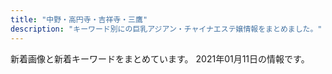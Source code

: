 ```yaml
---
title: "中野・高円寺・吉祥寺・三鷹"
description: "キーワード別にの巨乳アジアン・チャイナエステ嬢情報をまとめました。"
---
```


新着画像と新着キーワードをまとめています。
2021年01月11日の情報です。

<DmmAffiliateIns />
<KeywordTable
  shops={
    [
    {
        "keywords": {},
        "station": "JR\u837b\u7aaa\u99c5\u5357\u53e3",
        "url": "http://www.smamu.net/juno/",
        "img_links": [
            "http://www.smamu.net/juno/view_obj/hd_top_information.png",
            "http://www.smamu.net/juno/news/photo/1597025414.jpg",
            "http://www.smamu.net/juno/view_event/photo/news1597050580.jpg",
            "http://www.smamu.net/juno/pc_schedule/photo/1597028346-2.jpg",
            "http://www.smamu.net/juno/pc_schedule/photo/1598442872-1.jpg",
            "http://www.smamu.net/juno/view_event/photo/news1597032313.jpg",
            "http://www.smamu.net/juno/news/photo/1597115329.jpg",
            "http://www.smamu.net/juno/pc_schedule/photo/1602148966-1.jpg",
            "http://www.smamu.net/juno/pc_schedule/photo/1598442628-1.jpg",
            "http://www.smamu.net/juno/pc_schedule/photo/m_noimage.jpg",
            "http://www.smamu.net/juno/pc_schedule/photo/1597025414-2.jpg",
            "http://www.smamu.net/juno/news/photo/news1597053985.jpg",
            "http://www.smamu.net/juno/view_obj/p_head_price.png",
            "http://www.smamu.net/juno/view_obj/hd_price_head.png",
            "http://www.smamu.net/juno/pc_schedule/photo/1597053985-2.jpg",
            "http://www.smamu.net/juno/view_obj/p_head_cast.png",
            "http://www.smamu.net/juno/pc_schedule/photo/1597114489-1.jpg",
            "http://www.smamu.net/juno/news/photo/1598442872.jpg",
            "http://www.smamu.net/juno/view_obj/p_head_profile.png",
            "http://www.smamu.net/juno/pc_schedule/photo/1597025414-1.jpg",
            "http://www.smamu.net/juno/pc_schedule/photo/1597028346-1.jpg",
            "http://www.smamu.net/juno/pc_schedule/photo/1602148966-2.jpg",
            "http://www.smamu.net/juno/news/photo/news1597028346.jpg",
            "http://www.smamu.net/juno/news/photo/news1608191494.jpg",
            "http://www.smamu.net/juno/pc_schedule/photo/1597114489-2.jpg",
            "http://www.smamu.net/juno/pc_schedule/photo/1608191494-2.jpg",
            "http://www.smamu.net/juno/view_obj/header_01.png",
            "http://www.smamu.net/juno/pc_schedule/photo/1597053985-1.jpg",
            "http://www.smamu.net/juno/news/photo/1597114489.jpg",
            "http://www.smamu.net/juno/view_obj/bn_top_reserve.jpg",
            "http://www.smamu.net/juno/pc_schedule/photo/1597115329-2.jpg",
            "http://www.smamu.net/juno/news/photo/1598442628.jpg",
            "http://www.smamu.net/juno/pc_schedule/photo/1608191494-1.jpg",
            "http://www.smamu.net/juno/view_obj/bottom_line_02.png",
            "http://www.smamu.net/juno/view_obj/bn_top_mobile.jpg",
            "http://www.smamu.net/juno/upload/20201217-165228satomi_s101.jpg",
            "http://www.smamu.net/juno/news/photo/news1602148966.jpg",
            "http://www.smamu.net/juno/view_event/photo/news1597051332.jpg",
            "http://www.smamu.net/juno/view_obj/hd_top_newface.png",
            "http://www.smamu.net/juno/pc_schedule/photo/1597115329-1.jpg",
            "http://www.smamu.net/juno/view_obj/p_head_top.png"
        ],
        "name": "Juno\uff5e\u30b8\u30e5\u30ce\u30fc\uff5e"
    },
    {
        "name": "\u5922\u306e\u5bb6",
        "station": "\u4e0a\u77f3\u795e\u4e95\u99c5\u5357\u53e3",
        "keywords": {
            "86": 16,
            "87": 20,
            "D": 28,
            "C": 8
        },
        "url": "http://www.yumenoie.aromanv.com/",
        "img_links": [
            "http://www.yumenoie.aromanv.com/files/015-02.jpg",
            "http://www.yumenoie.aromanv.com/files/009.jpg",
            "http://www.yumenoie.aromanv.com/images/m-top-right03.jpg",
            "http://www.yumenoie.aromanv.com/files/014-02.jpg",
            "http://www.yumenoie.aromanv.com/files/002-02.jpg",
            "http://www.yumenoie.aromanv.com/files/019.jpg",
            "http://www.yumenoie.aromanv.com/files/013.jpg",
            "http://www.yumenoie.aromanv.com/files/010-02.jpg",
            "http://www.yumenoie.aromanv.com/images/m-top02.jpg",
            "http://www.yumenoie.aromanv.com/images/m-top-right01.jpg",
            "http://www.yumenoie.aromanv.com/files/009-02.jpg",
            "http://www.yumenoie.aromanv.com/files/016-02.jpg",
            "http://www.yumenoie.aromanv.com/files/004.jpg",
            "http://www.yumenoie.aromanv.com/files/007-02.jpg",
            "http://www.yumenoie.aromanv.com/files/019-02.jpg",
            "http://www.yumenoie.aromanv.com/images/m-head.jpg",
            "http://www.yumenoie.aromanv.com/images/call.png",
            "http://www.yumenoie.aromanv.com/images/m-yejiao.jpg",
            "http://www.yumenoie.aromanv.com/files/017.jpg",
            "http://www.yumenoie.aromanv.com/files/014.jpg",
            "http://www.yumenoie.aromanv.com/files/002.jpg",
            "http://www.yumenoie.aromanv.com/photo_news/upimg/765155fc710510dd3a_0.jpg",
            "http://www.yumenoie.aromanv.com/files/018.jpg",
            "http://www.yumenoie.aromanv.com/files/005.jpg",
            "http://www.yumenoie.aromanv.com/images/m-top-right04.jpg",
            "http://www.yumenoie.aromanv.com/files/012-02.jpg",
            "http://www.yumenoie.aromanv.com/images/top-left01.jpg",
            "http://www.yumenoie.aromanv.com/files/017-02.jpg",
            "http://www.yumenoie.aromanv.com/files/003-02.jpg",
            "http://www.yumenoie.aromanv.com/files/013-02.jpg",
            "http://www.yumenoie.aromanv.com/files/011-02.jpg",
            "http://www.yumenoie.aromanv.com/files/004-02.jpg",
            "http://www.yumenoie.aromanv.com/images/m-top-right02.jpg",
            "http://www.yumenoie.aromanv.com/files/007.jpg",
            "http://www.yumenoie.aromanv.com/files/001.jpg",
            "http://www.yumenoie.aromanv.com/images/m-right.jpg",
            "http://www.yumenoie.aromanv.com/files/015.jpg",
            "http://www.yumenoie.aromanv.com/files/005-02.jpg",
            "http://www.yumenoie.aromanv.com/images/m-left.jpg",
            "http://www.yumenoie.aromanv.com/files/003.jpg",
            "http://www.yumenoie.aromanv.com/files/010.jpg",
            "http://www.yumenoie.aromanv.com/files/012.jpg",
            "http://www.yumenoie.aromanv.com/files/011.jpg",
            "http://www.yumenoie.aromanv.com/files/006-02.jpg",
            "http://www.yumenoie.aromanv.com/files/018-02.jpg",
            "http://www.yumenoie.aromanv.com/files/006.jpg",
            "http://www.yumenoie.aromanv.com/files/016.jpg",
            "http://www.yumenoie.aromanv.com/files/001-02.jpg"
        ]
    },
    {
        "url": "http://relax-free.info/rose/",
        "keywords": {
            "C": 1
        },
        "name": "\u30ed\u30fc\u30ba",
        "img_links": [
            "http://relax-free.info/rose/images/s2.jpg",
            "http://relax-free.info/rose/images/t3.jpg",
            "http://relax-free.info/rose/images/t4.jpg",
            "http://relax-free.info/rose/images/t2.jpg",
            "http://relax-free.info/rose/images/s4.jpg",
            "http://relax-free.info/rose/images/s6.jpg",
            "http://relax-free.info/rose/images/bill4.jpg",
            "http://relax-free.info/rose/images/t1.jpg",
            "http://relax-free.info/rose/images/bar-greeting.png",
            "http://relax-free.info/rose/images/s5.jpg",
            "http://relax-free.info/rose/images/bill2.jpg",
            "http://relax-free.info/rose/images/s1.jpg",
            "http://relax-free.info/rose/images/bar-sejutu.png",
            "http://relax-free.info/rose/images/s8.png",
            "http://relax-free.info/rose/images/bill5.jpg",
            "http://relax-free.info/rose/images/s3.jpg",
            "http://relax-free.info/rose/images/b-hot.png",
            "http://relax-free.info/rose/images/bill1.jpg",
            "http://relax-free.info/rose/images/bill3.jpg",
            "http://relax-free.info/rose/images/s7.jpg"
        ],
        "station": "JR\u6771\u4e2d\u91ce\u99c5\u897f\u53e3"
    },
    {
        "img_links": [
            "http://es-chocolat.xyz/_src/50013753/navi_04.png",
            "http://es-chocolat.xyz/_src/33129999/sign.png",
            "http://es-chocolat.xyz/_src/22138558/bktolist.png",
            "http://es-chocolat.xyz/_src/18134317/navi_04.png",
            "http://es-chocolat.xyz/_src/50013879/wechatimg213.jpg",
            "http://es-chocolat.xyz/_src/18134408/navi_07.png",
            "http://es-chocolat.xyz/_src/18134357/navi_04.png",
            "http://es-chocolat.xyz/_src/50013814/bottom.png",
            "http://es-chocolat.xyz/_src/22138556/3_15.png",
            "http://es-chocolat.xyz/_src/33130175/img20190609213421023161.png",
            "http://es-chocolat.xyz/_src/18134341/22.png",
            "http://es-chocolat.xyz/_src/18134359/bktolist.png",
            "http://es-chocolat.xyz/_src/20562456/bktotop.png",
            "http://es-chocolat.xyz/_src/49902403/34.pic.jpg",
            "http://es-chocolat.xyz/_src/33130001/22.png",
            "http://es-chocolat.xyz/_src/44966913/3_15.png",
            "http://es-chocolat.xyz/_src/33129976/img20190609202615063658.jpg",
            "http://es-chocolat.xyz/_src/18134339/sign.png",
            "http://es-chocolat.xyz/_src/50013791/navi_04.png",
            "http://es-chocolat.xyz/_src/33130061/22.png",
            "http://es-chocolat.xyz/_src/18134163/navi_04.png",
            "http://es-chocolat.xyz/_src/33130059/sign.png",
            "http://es-chocolat.xyz/_src/18134335/bottom.png",
            "http://es-chocolat.xyz/_src/18134396/navi_01.png",
            "http://es-chocolat.xyz/_src/18134227/6_20181127194254137.jpg",
            "http://es-chocolat.xyz/_src/50013798/navi_04.png",
            "http://es-chocolat.xyz/_src/22138645/sign.png",
            "http://es-chocolat.xyz/_src/20469703/slider2.jpg",
            "http://es-chocolat.xyz/_src/22138641/bottom.png",
            "http://es-chocolat.xyz/_src/50013821/bktotop.png",
            "http://es-chocolat.xyz/_src/50013755/stafflist2.png",
            "http://es-chocolat.xyz/_src/33130062/bktotop.png",
            "http://es-chocolat.xyz/_src/18134410/navi2_01.png",
            "http://es-chocolat.xyz/_src/44966911/navi_04.png",
            "http://es-chocolat.xyz/_src/22138620/3_15.png",
            "http://es-chocolat.xyz/_src/50013820/22.png",
            "http://es-chocolat.xyz/_src/18133990/sign.png",
            "http://es-chocolat.xyz/_src/33627567/stafflist.png",
            "http://es-chocolat.xyz/_src/18134219/22.png",
            "http://es-chocolat.xyz/_src/33130171/img20190609213421010769.png",
            "http://es-chocolat.xyz/_src/22731321/1_20181127194254048.jpg",
            "http://es-chocolat.xyz/_src/18134342/bktotop.png",
            "http://es-chocolat.xyz/_src/18133993/bktotop.png",
            "http://es-chocolat.xyz/_src/22731342/22.png",
            "http://es-chocolat.xyz/_src/18134198/3_15.png",
            "http://es-chocolat.xyz/_src/18133937/img20180424160806536942.png",
            "http://es-chocolat.xyz/_src/20562416/navi_04.png",
            "http://es-chocolat.xyz/_src/44966917/stafflist.png",
            "http://es-chocolat.xyz/_src/18133963/bottom.png",
            "http://es-chocolat.xyz/_src/18134228/7.jpg",
            "http://es-chocolat.xyz/_src/33627326/sign.png",
            "http://es-chocolat.xyz/_src/18134312/navi_04.png",
            "http://es-chocolat.xyz/_src/50013776/22.png",
            "http://es-chocolat.xyz/_src/44966909/stafflist.png",
            "http://es-chocolat.xyz/_src/18134019/3_15.png",
            "http://es-chocolat.xyz/_src/44966941/bktotop.png",
            "http://es-chocolat.xyz/_src/50013797/stafflist.png",
            "http://es-chocolat.xyz/_src/22138648/bktotop.png",
            "http://es-chocolat.xyz/_src/18134356/7.jpg",
            "http://es-chocolat.xyz/_src/18134351/navi_04.png",
            "http://es-chocolat.xyz/_src/18134402/navi_04.png",
            "http://es-chocolat.xyz/_src/50013770/bottom.png",
            "http://es-chocolat.xyz/_src/20562449/bottom.png",
            "http://es-chocolat.xyz/_src/18134034/bottom.png",
            "http://es-chocolat.xyz/_src/33627322/bottom.png",
            "http://es-chocolat.xyz/_src/33130002/bktotop.png",
            "http://es-chocolat.xyz/_src/33130040/img20190609202615051222.jpg",
            "http://es-chocolat.xyz/_src/22138577/bottom.png",
            "http://es-chocolat.xyz/_src/18134217/sign.png",
            "http://es-chocolat.xyz/_src/49902398/32.pic.jpg",
            "http://es-chocolat.xyz/_src/18133950/3_15.png",
            "http://es-chocolat.xyz/_src/18133956/botoom1.jpg",
            "http://es-chocolat.xyz/_src/18134089/7.jpg",
            "http://es-chocolat.xyz/_src/50013743/stafflist2.png",
            "http://es-chocolat.xyz/_src/18134412/navi2_02.png",
            "http://es-chocolat.xyz/_src/22138721/3_20181127194254125.jpg",
            "http://es-chocolat.xyz/_src/49902396/31.jpg",
            "http://es-chocolat.xyz/_src/18133970/3_15.png",
            "http://es-chocolat.xyz/_src/18133948/navi_04.png",
            "http://es-chocolat.xyz/_src/22138583/22.png",
            "http://es-chocolat.xyz/_src/18134187/bktotop.png",
            "http://es-chocolat.xyz/_src/44966934/bottom.png",
            "http://es-chocolat.xyz/_src/18134133/3_15.png",
            "http://es-chocolat.xyz/_src/50013742/stafflist.png",
            "http://es-chocolat.xyz/_src/18133945/22.png",
            "http://es-chocolat.xyz/_src/22731319/navi_04.png",
            "http://es-chocolat.xyz/_src/18134040/22.png",
            "http://es-chocolat.xyz/_src/33626992/stafflist.png",
            "http://es-chocolat.xyz/_src/18134180/bottom.png",
            "http://es-chocolat.xyz/_src/33129974/3_15.png",
            "http://es-chocolat.xyz/_src/18134414/navi2_03.png",
            "http://es-chocolat.xyz/_src/22731340/sign.png",
            "http://es-chocolat.xyz/_src/33130677/img20190609220130143215.jpg",
            "http://es-chocolat.xyz/_src/44966938/sign.png",
            "http://es-chocolat.xyz/_src/33130036/bktolist.png",
            "http://es-chocolat.xyz/_src/33627301/3_15.png",
            "http://es-chocolat.xyz/_src/49902400/33.pic.jpg",
            "http://es-chocolat.xyz/_src/18133986/bottom.png",
            "http://es-chocolat.xyz/_src/22138713/3_20181127194254125.jpg",
            "http://es-chocolat.xyz/_src/18134391/g3.png",
            "http://es-chocolat.xyz/_src/33627306/bktolist.png",
            "http://es-chocolat.xyz/_src/22138562/2_20181127194254098.jpg",
            "http://es-chocolat.xyz/_src/44966918/navi_04.png",
            "http://es-chocolat.xyz/_src/18134038/sign.png",
            "http://es-chocolat.xyz/_src/20562432/navi_04.png",
            "http://es-chocolat.xyz/_src/18134314/3_15.png",
            "http://es-chocolat.xyz/_src/18134165/3_15.png",
            "http://es-chocolat.xyz/_src/18133965/bktotop.png",
            "http://es-chocolat.xyz/_src/50013774/sign.png",
            "http://es-chocolat.xyz/_src/18134428/s4_20171130213927087.png",
            "http://es-chocolat.xyz/_src/18134426/s3_20171130213911574.png",
            "http://es-chocolat.xyz/_src/20562455/22.png",
            "http://es-chocolat.xyz/_src/18134422/s1_20171130213841322.png",
            "http://es-chocolat.xyz/_src/50013861/stafflist2.png",
            "http://es-chocolat.xyz/_src/33130662/img20190609213421010769.png",
            "http://es-chocolat.xyz/_src/33130038/navi_04.png",
            "http://es-chocolat.xyz/_src/20562430/bktolist.png",
            "http://es-chocolat.xyz/_src/18134379/sign.png",
            "http://es-chocolat.xyz/_src/18134186/22.png",
            "http://es-chocolat.xyz/_src/33129979/bktolist.png",
            "http://es-chocolat.xyz/_src/18133992/22.png",
            "http://es-chocolat.xyz/_src/22138622/3_20181127194254125.jpg",
            "http://es-chocolat.xyz/_src/18134042/bktotop.png",
            "http://es-chocolat.xyz/_src/18134424/s2_20171130213856051.png",
            "http://es-chocolat.xyz/_src/49902405/35.pic.jpg",
            "http://es-chocolat.xyz/_src/44966915/bktolist.png",
            "http://es-chocolat.xyz/_src/22731312/1_20181127194254048.jpg",
            "http://es-chocolat.xyz/_src/18134375/bottom.png",
            "http://es-chocolat.xyz/_src/33627304/navi_04.png",
            "http://es-chocolat.xyz/_src/18134184/sign.png",
            "http://es-chocolat.xyz/_src/50013751/bktolist.png",
            "http://es-chocolat.xyz/_src/18134087/6_20181127194254137.jpg",
            "http://es-chocolat.xyz/_src/18134390/g2.png",
            "http://es-chocolat.xyz/_src/50013749/3_15.png",
            "http://es-chocolat.xyz/_src/33627303/stafflist.png",
            "http://es-chocolat.xyz/_src/33627328/22.png",
            "http://es-chocolat.xyz/_src/50013793/3_15.png",
            "http://es-chocolat.xyz/_src/22731498/1_20181127194254048.jpg",
            "http://es-chocolat.xyz/_src/18134220/bktotop.png",
            "http://es-chocolat.xyz/_src/18134404/navi_05.png",
            "http://es-chocolat.xyz/_src/50013818/sign.png",
            "http://es-chocolat.xyz/_src/22138618/navi_04.png",
            "http://es-chocolat.xyz/_src/44966940/22.png",
            "http://es-chocolat.xyz/_src/22138623/navi_04.png",
            "http://es-chocolat.xyz/_src/49902408/36.pic.jpg",
            "http://es-chocolat.xyz/_src/33627329/bktotop.png",
            "http://es-chocolat.xyz/_src/22138625/bktolist.png",
            "http://es-chocolat.xyz/_src/33130034/3_15.png",
            "http://es-chocolat.xyz/_src/22731317/bktolist.png",
            "http://es-chocolat.xyz/_src/22138560/navi_04.png",
            "http://es-chocolat.xyz/_src/33627570/695c3f0fd79807afc049cea9c67e75e.jpg",
            "http://es-chocolat.xyz/_src/22138584/bktotop.png",
            "http://es-chocolat.xyz/_src/50013777/bktotop.png",
            "http://es-chocolat.xyz/_src/33129972/navi_04.png",
            "http://es-chocolat.xyz/_src/18134420/navi2_06.png",
            "http://es-chocolat.xyz/_src/18134152/sign.png",
            "http://es-chocolat.xyz/_src/18134319/bktolist.png",
            "http://es-chocolat.xyz/_src/18134213/bottom.png",
            "http://es-chocolat.xyz/_src/18134196/navi_04.png",
            "http://es-chocolat.xyz/_src/18134316/6_20181127194254137.jpg",
            "http://es-chocolat.xyz/_src/20562453/sign.png",
            "http://es-chocolat.xyz/_src/33129977/navi_04.png",
            "http://es-chocolat.xyz/_src/20562690/img20181212223846686715.png",
            "http://es-chocolat.xyz/_src/18134353/3_15.png",
            "http://es-chocolat.xyz/_src/18134389/g1.png",
            "http://es-chocolat.xyz/_src/50013858/stafflist.png",
            "http://es-chocolat.xyz/_src/44966949/stafflist.png",
            "http://es-chocolat.xyz/_src/44966950/wechatimg32.jpg",
            "http://es-chocolat.xyz/_src/50013747/navi_04.png",
            "http://es-chocolat.xyz/_src/18134131/navi_04.png",
            "http://es-chocolat.xyz/_src/33130032/navi_04.png",
            "http://es-chocolat.xyz/_src/28251430/img20181212223846686715.png",
            "http://es-chocolat.xyz/_src/22138554/navi_04.png",
            "http://es-chocolat.xyz/_src/22731336/bottom.png",
            "http://es-chocolat.xyz/_src/18134416/navi2_04.png",
            "http://es-chocolat.xyz/_src/33130055/bottom.png",
            "http://es-chocolat.xyz/_src/18134148/bottom.png",
            "http://es-chocolat.xyz/_src/18134155/bktotop.png",
            "http://es-chocolat.xyz/_src/22138581/sign.png",
            "http://es-chocolat.xyz/_src/20562434/4_20181127194254122.jpg",
            "http://es-chocolat.xyz/_src/18134154/22.png",
            "http://es-chocolat.xyz/_src/22138733/staffs.png",
            "http://es-chocolat.xyz/_src/18134400/navi_03.png",
            "http://es-chocolat.xyz/_src/22138647/22.png",
            "http://es-chocolat.xyz/_src/33627299/navi_04.png",
            "http://es-chocolat.xyz/_src/20562428/3_15.png",
            "http://es-chocolat.xyz/_src/18134398/navi_02.png",
            "http://es-chocolat.xyz/_src/22731313/navi_04.png",
            "http://es-chocolat.xyz/_src/22731555/wechatimg255.jpg",
            "http://es-chocolat.xyz/_src/18134382/bktotop.png",
            "http://es-chocolat.xyz/_src/22731315/3_15.png",
            "http://es-chocolat.xyz/_src/50013795/bktolist.png",
            "http://es-chocolat.xyz/_src/50013877/wechatimg215.jpg",
            "http://es-chocolat.xyz/_src/18133943/sign.png",
            "http://es-chocolat.xyz/_src/18134406/navi_06.png",
            "http://es-chocolat.xyz/_src/18134381/22.png",
            "http://es-chocolat.xyz/_src/18133968/navi_04.png",
            "http://es-chocolat.xyz/_src/49902393/30.pic.jpg",
            "http://es-chocolat.xyz/_src/18134418/navi2_05.png",
            "http://es-chocolat.xyz/_src/33129995/bottom.png",
            "http://es-chocolat.xyz/_src/33130671/img20190609215859327948.jpg",
            "http://es-chocolat.xyz/_src/18134017/navi_04.png",
            "http://es-chocolat.xyz/_src/20562490/img20181212223846686715.png",
            "http://es-chocolat.xyz/_src/22353698/wechatimg226.jpg",
            "http://es-chocolat.xyz/_src/33130661/img20190609213421023161.png",
            "http://es-chocolat.xyz/_src/22731343/bktotop.png"
        ],
        "station": "JR\u837b\u7aaa\u99c5\u897f\u53e3",
        "keywords": {
            "86": 32,
            "84": 9,
            "87": 8,
            "85": 13
        },
        "name": "\u30b7\u30e7\u30b3\u30e9",
        "url": "http://es-chocolat.xyz/"
    },
    {
        "station": "JR\u897f\u837b\u7aaa\u99c5\u5317\u53e3",
        "url": "http://lh.estx.net/",
        "name": "Love Honey \uff5e\u30e9\u30d6\u30fb\u30cf\u30cb\u30fc\uff5e",
        "img_links": [
            "http://lh.estx.net/images/index_10.png",
            "http://lh.estx.net/images/index_17.png",
            "http://lh.estx.net/staff/4.jpg",
            "http://lh.estx.net/images/index_11.png",
            "http://lh.estx.net/images/index_07.png",
            "http://lh.estx.net/staff/3.jpg",
            "http://lh.estx.net/images/index_16.png",
            "http://lh.estx.net/images/index_04.png",
            "http://lh.estx.net/images/index_09.png",
            "http://lh.estx.net/images/index_02.png",
            "http://lh.estx.net/images/index_15.png",
            "http://lh.estx.net/images/index_05.png",
            "http://lh.estx.net/images/index_19.png",
            "http://lh.estx.net/staff/2.jpg",
            "http://lh.estx.net/images/index_06.png",
            "http://lh.estx.net/staff/1.jpg",
            "http://lh.estx.net/images/staff_11.png",
            "http://lh.estx.net/images/index_08.png",
            "http://lh.estx.net/images/index2_10.png",
            "http://lh.estx.net/images/index_13.png"
        ],
        "keywords": {}
    },
    {
        "keywords": {
            "86": 1,
            "85": 1,
            "C": 4,
            "90": 1,
            "88": 1
        },
        "img_links": [
            "http://f-relax.net/girl/02.jpg",
            "http://f-relax.net/girl/01b.jpg",
            "http://f-relax.net/girl/02a.jpg",
            "http://f-relax.net/images/line.jpg",
            "http://f-relax.net/images/rec_09.jpg",
            "http://f-relax.net/images/index_14.jpg",
            "http://f-relax.net/images/index_16.jpg",
            "http://f-relax.net/images/index_03.jpg",
            "http://f-relax.net/girl/03a.jpg",
            "http://f-relax.net/images/index_05.jpg",
            "http://f-relax.net/images/index_11.jpg",
            "http://f-relax.net/images/index_13.jpg",
            "http://f-relax.net/girl/02b.jpg",
            "http://f-relax.net/images/index_12.jpg",
            "http://f-relax.net/girl/04b.jpg",
            "http://f-relax.net/images/info_09.jpg",
            "http://f-relax.net/images/index_01.jpg",
            "http://f-relax.net/girl/03.jpg",
            "http://f-relax.net/images/sub_12.jpg",
            "http://f-relax.net/girl/03b.jpg",
            "http://f-relax.net/girl/01.jpg",
            "http://f-relax.net/girl/04a.jpg",
            "http://f-relax.net/girl/01a.jpg",
            "http://f-relax.net/images/02.jpg",
            "http://f-relax.net/images/index_07.jpg",
            "http://f-relax.net/images/01.jpg",
            "http://f-relax.net/images/rec.jpg",
            "http://f-relax.net/images/staff_09.jpg",
            "http://f-relax.net/images/info.jpg",
            "http://f-relax.net/images/index_02.jpg",
            "http://f-relax.net/images/index_04.jpg",
            "http://f-relax.net/girl/04.jpg",
            "http://f-relax.net/images/index_06.jpg",
            "http://f-relax.net/images/acc.jpg"
        ],
        "name": "\u30a8\u30b9\u30fb\u30c8\u30c3\u30d7",
        "station": "JR\u4e09\u9df9\u99c5\u5357\u53e3",
        "url": "http://f-relax.net/"
    },
    {
        "img_links": [
            "http://heal-relax.com/staff/akane/01.jpg",
            "http://heal-relax.com/css/nav/nav-005.jpg",
            "http://heal-relax.com/css/nav/nav-002.jpg",
            "http://heal-relax.com/css/top-left02.jpg",
            "http://heal-relax.com/staff/yuu/01.jpg",
            "http://heal-relax.com/css/nav/nav-004.jpg",
            "http://heal-relax.com/css/top02.jpg",
            "http://heal-relax.com/css/top-left0001.jpg",
            "http://heal-relax.com/staff/saki/01.jpg",
            "http://heal-relax.com/css/staff/up.jpg",
            "http://heal-relax.com/css/staff/new.jpg",
            "http://heal-relax.com/staff/rei/01.jpg",
            "http://heal-relax.com/css/nav/nav-003.jpg",
            "http://heal-relax.com/css/tel01.png",
            "http://heal-relax.com/staff/yui/01.jpg",
            "http://heal-relax.com/css/nav/nav-001.jpg",
            "http://heal-relax.com/css/nav/nav-006.jpg"
        ],
        "name": "\u3072\u307e\u308f\u308a",
        "keywords": {},
        "url": "http://heal-relax.com/",
        "station": "\u4e0a\u77f3\u795e\u4e95\u99c5\u5357\u53e3"
    },
    {
        "keywords": {
            "C": 15,
            "87": 20,
            "88": 20,
            "89": 10,
            "E": 40,
            "D": 30,
            "86": 20
        },
        "url": "http://twocats.jps.mn/",
        "station": "JR\u963f\u4f50\u30f6\u8c37\u99c5\u5357\u53e3",
        "name": "\u4e21\u53ea\u732b\u30fb\u30ea\u30e3\u30f3\u30c1\u30fc\u30e2\u30fc",
        "img_links": [
            "http://twocats.jps.mn/photos/sites/81/2020/12/2020121315002829.jpg",
            "http://twocats.jps.mn/images/mobile.jpg",
            "http://twocats.jps.mn/photos/sites/81/2019/12/2019122202104933.jpg",
            "http://twocats.jps.mn/photos/sites/81/2020/12/2020121315002856.jpg",
            "http://twocats.jps.mn/photos/sites/81/2020/11/2020111618465441.jpg",
            "http://twocats.jps.mn/images/r4.jpg",
            "http://twocats.jps.mn/images/r2.jpg",
            "http://twocats.jps.mn/images/r3.jpg",
            "http://cdn.dino-es.com/images/allpics/KL0e457a8ec2263a8f8aa6dd622d438b77/f387a5f5d8c2815a0ce1021fc0b588a4.jpg",
            "http://twocats.jps.mn/images/s_news.jpg",
            "http://cdn.dino-es.com/images/logo/150x40DinoEs.png",
            "http://twocats.jps.mn/images/room4.jpg",
            "http://twocats.jps.mn/photos/sites/81/2019/09/2019092806151280.jpg",
            "http://twocats.jps.mn/images/top.jpg",
            "http://twocats.jps.mn/images/room1.jpg",
            "http://twocats.jps.mn/images/r1.jpg",
            "http://twocats.jps.mn/images/end.png",
            "http://twocats.jps.mn/photos/sites/81/2019/09/2019091307472149.jpg",
            "http://twocats.jps.mn/images/room2.jpg",
            "http://twocats.jps.mn/photos/sites/81/2019/12/2019122202104857.jpg",
            "http://twocats.jps.mn/images/room3.jpg",
            "http://twocats.jps.mn/images/room6.jpg",
            "http://twocats.jps.mn/images/room5.jpg",
            "http://twocats.jps.mn/photos/sites/81/2020/02/2020020402051532.jpg",
            "http://twocats.jps.mn/photos/sites/81/2020/12/2020121511174535.jpg",
            "http://cdn.dino-es.com/images/line.jpg",
            "http://twocats.jps.mn/photos/sites/81/2019/09/2019091307471566.jpg"
        ]
    },
    {
        "url": "http://relaxbest.net/",
        "img_links": [
            "http://relaxbest.net/js/sliderLine/slide_prev.png",
            "http://relaxbest.net/staffPhoto/s20200904172838.jpg",
            "http://relaxbest.net/staffPhoto/b20200904172838.jpg",
            "http://relaxbest.net/images/returnBtn.png",
            "http://relaxbest.net/staffPhoto/b20200202033738.jpg",
            "http://relaxbest.net/images/store/02.jpg",
            "http://relaxbest.net/images/store/03.jpg",
            "http://relaxbest.net/images/store/05.jpg",
            "http://relaxbest.net/staffPhoto/s20200804090123.jpg",
            "http://relaxbest.net/js/sliderLine/slide_next.png",
            "http://relaxbest.net/images/store/04.jpg",
            "http://relaxbest.net/staffPhoto/s20201209220046.jpg",
            "http://relaxbest.net/uploadfiles/images/campaignRelaxbest3.jpg",
            "http://relaxbest.net/staffPhoto/b20200804090123.jpg",
            "http://relaxbest.net/staffPhoto/s20200202033738.jpg",
            "http://relaxbest.net/images/store/01.jpg",
            "http://relaxbest.net/staffPhoto/b20201209220046.jpg"
        ],
        "name": "\u7965\u60a6 \u3057\u3087\u3046\u3048\u3064",
        "keywords": {
            "85": 1
        },
        "station": "\u9dfa\u30ce\u5bae\u99c5\u5317\u53e3"
    },
    {
        "keywords": {
            "D": 48,
            "C": 12,
            "86": 24,
            "87": 36
        },
        "url": "http://kokoro.tyo.cm/",
        "img_links": [
            "http://kokoro.tyo.cm/photos/sites/51/2020/07/2020072006112316.jpg",
            "http://kokoro.tyo.cm/images/room9.jpg",
            "http://kokoro.tyo.cm/images/room8.jpg",
            "http://kokoro.tyo.cm/images/s_staff.png",
            "http://kokoro.tyo.cm/images/top.png",
            "http://kokoro.tyo.cm/images/s2.png",
            "http://kokoro.tyo.cm/photos/sites/51/2020/05/2020052802515180.jpg",
            "http://kokoro.tyo.cm/images/end.png",
            "http://kokoro.tyo.cm/images/room1.jpg",
            "http://kokoro.tyo.cm/images/s1.png",
            "http://kokoro.tyo.cm/images/room3.jpg",
            "http://kokoro.tyo.cm/images/s3.png",
            "http://kokoro.tyo.cm/images/room10.jpg",
            "http://kokoro.tyo.cm/photos/sites/51/2020/05/2020052802522685.jpg",
            "http://kokoro.tyo.cm/images/staff_line.png",
            "http://kokoro.tyo.cm/photos/sites/51/2020/05/202005280252106.jpg",
            "http://kokoro.tyo.cm/images/room4.jpg",
            "http://kokoro.tyo.cm/images/room7.jpg",
            "http://kokoro.tyo.cm/images/room6.jpg",
            "http://kokoro.tyo.cm/images/room5.jpg",
            "http://kokoro.tyo.cm/photos/sites/51/2020/09/2020091807042947.jpg",
            "http://kokoro.tyo.cm/images/room2.jpg",
            "http://kokoro.tyo.cm/images/s_link.png"
        ],
        "name": "kokoro",
        "station": "JR\u837b\u7aaa\u99c5\u5357\u53e3"
    },
    {
        "img_links": [
            "http://tiamo.est.cm/photos/sites/16/2020/08/2020081718281333.jpg",
            "http://tiamo.est.cm/photos/sites/16/2020/10/2020101916060069.jpg",
            "http://tiamo.est.cm/photos/sites/16/2019/11/2019112916424434.jpg",
            "http://tiamo.est.cm/photos/sites/16/2019/11/2019111102212226.jpg",
            "http://tiamo.est.cm/photos/sites/16/2019/06/2019061308373522.jpg",
            "http://tiamo.est.cm/photos/sites/16/2019/05/2019050709004996.jpg",
            "http://tiamo.est.cm/photos/sites/16/2019/06/2019060106550595.jpg",
            "http://tiamo.est.cm/photos/sites/16/2020/01/2020010214484798.jpg",
            "http://tiamo.est.cm/images/s_link.png",
            "http://tiamo.est.cm/photos/sites/16/2019/01/201901301016379.jpg",
            "http://tiamo.est.cm/photos/sites/16/2019/01/2019010701210525.jpg",
            "http://tiamo.est.cm/photos/sites/16/2019/10/2019101702370536.jpg",
            "http://tiamo.est.cm/photos/sites/16/2020/02/2020021316180785.jpg",
            "http://tiamo.est.cm/photos/sites/16/2019/07/2019070304563516.jpg",
            "http://tiamo.est.cm/photos/sites/16/2019/05/2019051506070732.jpg",
            "http://tiamo.est.cm/photos/sites/16/2019/10/2019100609583456.jpg",
            "http://tiamo.est.cm/photos/sites/16/2019/10/2019100609583438.jpg",
            "http://tiamo.est.cm/photos/sites/16/2019/04/2019042312131627.jpg",
            "http://tiamo.est.cm/photos/sites/16/2019/01/201901070121054.jpg",
            "http://tiamo.est.cm/photos/sites/16/2020/01/2020011214394469.jpg",
            "http://tiamo.est.cm/photos/sites/16/2019/04/2019042409430492.jpg",
            "http://tiamo.est.cm/photos/sites/16/2019/10/2019100509040927.jpg",
            "http://tiamo.est.cm/photos/sites/16/2020/03/2020032117100085.jpg",
            "http://tiamo.est.cm/images/room4.jpg",
            "http://tiamo.est.cm/photos/sites/16/2019/03/2019032302515060.jpg",
            "http://tiamo.est.cm/photos/sites/16/2019/10/201910280859215.jpg",
            "http://tiamo.est.cm/photos/sites/16/2019/11/201911211440009.jpg",
            "http://tiamo.est.cm/photos/sites/16/2020/10/2020102612574811.jpg",
            "http://tiamo.est.cm/photos/sites/16/2020/12/2020121115410975.jpg",
            "http://tiamo.est.cm/photos/sites/16/2019/10/2019100609583559.jpg",
            "http://tiamo.est.cm/photos/sites/16/2020/02/2020020810372852.jpg",
            "http://tiamo.est.cm/photos/sites/16/2020/09/2020091415400096.jpg",
            "http://tiamo.est.cm/photos/sites/16/2019/01/2019013109493388.jpg",
            "http://tiamo.est.cm/images/room2.jpg",
            "http://tiamo.est.cm/photos/sites/16/2019/09/2019091305161637.jpg",
            "http://tiamo.est.cm/photos/sites/16/2020/07/2020073117235621.jpg",
            "http://tiamo.est.cm/photos/sites/16/2019/05/2019050406012387.jpg",
            "http://tiamo.est.cm/photos/sites/16/2020/01/2020012811063067.jpg",
            "http://tiamo.est.cm/photos/sites/16/2018/12/2018121406553544.jpg",
            "http://tiamo.est.cm/photos/sites/16/2019/06/2019060106550475.jpg",
            "http://tiamo.est.cm/photos/sites/16/2019/04/2019040203470171.jpg",
            "http://tiamo.est.cm/photos/sites/16/2019/07/201907180751140.jpg",
            "http://tiamo.est.cm/photos/sites/16/2020/01/202001021448489.jpg",
            "http://tiamo.est.cm/photos/sites/16/2020/12/2020121115410880.jpg",
            "http://tiamo.est.cm/photos/sites/16/2020/04/2020040719074948.jpg",
            "http://tiamo.est.cm/photos/sites/16/2019/12/2019122413254665.jpg",
            "http://tiamo.est.cm/photos/sites/16/2019/06/2019061308374125.jpg",
            "http://tiamo.est.cm/photos/sites/16/2019/01/2019013010164217.jpg",
            "http://tiamo.est.cm/photos/sites/16/2021/01/2021010814010579.jpg",
            "http://tiamo.est.cm/photos/sites/16/2020/12/2020121510401075.jpg",
            "http://tiamo.est.cm/photos/sites/16/2019/10/2019102808592746.jpg",
            "http://tiamo.est.cm/photos/sites/16/2019/02/201902250446067.jpg",
            "http://tiamo.est.cm/photos/sites/16/2020/09/2020090113560014.jpg",
            "http://tiamo.est.cm/photos/sites/16/2020/03/2020032117100643.jpg",
            "http://tiamo.est.cm/photos/sites/16/2019/06/2019061308384319.jpg",
            "http://tiamo.est.cm/photos/sites/16/2019/04/201904210439188.jpg",
            "http://tiamo.est.cm/photos/sites/16/2020/01/202001121439451.jpg",
            "http://tiamo.est.cm/photos/sites/16/2019/04/2019041407533520.jpg",
            "http://tiamo.est.cm/photos/sites/16/2019/02/2019021004291054.jpg",
            "http://tiamo.est.cm/photos/sites/16/2020/12/2020122816370780.jpg",
            "http://tiamo.est.cm/photos/sites/16/2019/02/2019022504461224.jpg",
            "http://tiamo.est.cm/photos/sites/16/2020/07/2020073117233448.jpg",
            "http://tiamo.est.cm/photos/sites/16/2019/06/2019060309274151.jpg",
            "http://tiamo.est.cm/photos/sites/16/2020/08/2020080919331991.jpg",
            "http://tiamo.est.cm/photos/sites/16/2019/04/2019041207560431.jpg",
            "http://tiamo.est.cm/photos/sites/16/2019/11/201911110221151.jpg",
            "http://tiamo.est.cm/photos/sites/16/2019/06/2019060309273668.jpg",
            "http://tiamo.est.cm/photos/sites/16/2019/02/201902040136128.jpg",
            "http://tiamo.est.cm/photos/sites/16/2019/10/2019103105052685.jpg",
            "http://tiamo.est.cm/photos/sites/16/2019/09/2019092706034341.jpg",
            "http://tiamo.est.cm/images/s_staff.png",
            "http://tiamo.est.cm/photos/sites/16/2020/01/2020013116444579.jpg",
            "http://tiamo.est.cm/photos/sites/16/2019/07/2019071807500551.jpg",
            "http://tiamo.est.cm/images/tel.jpg",
            "http://tiamo.est.cm/photos/sites/16/2019/01/2019011704002432.jpg",
            "http://tiamo.est.cm/photos/sites/16/2019/02/2019022103515090.jpg",
            "http://tiamo.est.cm/photos/sites/16/2020/10/2020100411202830.jpg",
            "http://tiamo.est.cm/images/info2.jpg",
            "http://tiamo.est.cm/photos/sites/16/2019/07/2019070304563152.jpg",
            "http://tiamo.est.cm/photos/sites/16/2018/12/2018121406553545.jpg",
            "http://tiamo.est.cm/photos/sites/16/2020/08/2020080919325627.jpg",
            "http://tiamo.est.cm/photos/sites/16/2019/05/2019052205515177.jpg",
            "http://tiamo.est.cm/photos/sites/16/2019/01/2019011704003027.jpg",
            "http://tiamo.est.cm/photos/sites/16/2019/02/2019022705551633.jpg",
            "http://tiamo.est.cm/photos/sites/16/2019/03/2019030204165278.jpg",
            "http://tiamo.est.cm/photos/sites/16/2020/01/2020013116443838.jpg",
            "http://tiamo.est.cm/photos/sites/16/2019/04/2019040203465428.jpg",
            "http://tiamo.est.cm/images/room1.jpg",
            "http://tiamo.est.cm/photos/sites/16/2019/07/201907030456388.jpg",
            "http://tiamo.est.cm/photos/sites/16/2018/12/2018122309504169.jpg",
            "http://tiamo.est.cm/photos/sites/16/2019/05/2019051506070075.jpg",
            "http://tiamo.est.cm/photos/sites/16/2019/05/2019050806313810.jpg",
            "http://tiamo.est.cm/photos/sites/16/2021/01/2021010814004971.jpg",
            "http://tiamo.est.cm/images/s3.jpg",
            "http://tiamo.est.cm/photos/sites/16/2019/12/2019121213010461.jpg",
            "http://tiamo.est.cm/images/info.jpg",
            "http://tiamo.est.cm/photos/sites/16/2019/05/2019051805223542.jpg",
            "http://tiamo.est.cm/photos/sites/16/2020/12/2020122816370660.jpg",
            "http://tiamo.est.cm/photos/sites/16/2019/05/2019051805223561.jpg",
            "http://tiamo.est.cm/photos/sites/16/2019/02/201902150655387.jpg",
            "http://tiamo.est.cm/photos/sites/16/2020/10/2020100215541310.jpg",
            "http://tiamo.est.cm/photos/sites/16/2020/09/2020090119163997.jpg",
            "http://tiamo.est.cm/photos/sites/16/2020/12/2020121511394593.jpg",
            "http://tiamo.est.cm/photos/sites/16/2020/01/2020010414482161.jpg",
            "http://tiamo.est.cm/photos/sites/16/2020/12/2020120816534353.jpg",
            "http://tiamo.est.cm/photos/sites/16/2020/01/2020010214484750.jpg",
            "http://tiamo.est.cm/photos/sites/16/2019/11/2019111618114937.jpg",
            "http://tiamo.est.cm/photos/sites/16/2020/09/2020090119164058.jpg",
            "http://tiamo.est.cm/photos/sites/16/2019/12/2019122413254035.jpg",
            "http://tiamo.est.cm/photos/sites/16/2020/12/2020121115410954.jpg",
            "http://tiamo.est.cm/photos/sites/16/2019/10/2019100609583491.jpg",
            "http://tiamo.est.cm/photos/sites/16/2020/02/2020022318144780.jpg",
            "http://tiamo.est.cm/photos/sites/16/2020/09/2020090310264131.jpg",
            "http://tiamo.est.cm/photos/sites/16/2018/12/2018122309504119.jpg",
            "http://tiamo.est.cm/photos/sites/16/2019/05/201905150606545.jpg",
            "http://tiamo.est.cm/photos/sites/16/2020/12/2020121115411084.jpg",
            "http://tiamo.est.cm/photos/sites/16/2019/10/201910170236597.jpg",
            "http://tiamo.est.cm/photos/sites/16/2020/12/202012151040125.jpg",
            "http://tiamo.est.cm/photos/sites/16/2019/11/2019112916425386.jpg",
            "http://tiamo.est.cm/photos/sites/16/2018/12/2018121406553576.jpg",
            "http://tiamo.est.cm/images/room3.jpg",
            "http://tiamo.est.cm/photos/sites/16/2019/09/2019092706034376.jpg",
            "http://tiamo.est.cm/photos/sites/16/2019/07/2019071807501169.jpg",
            "http://tiamo.est.cm/photos/sites/16/2019/10/2019101009361790.jpg",
            "http://tiamo.est.cm/photos/sites/16/2019/03/2019032302514530.jpg",
            "http://tiamo.est.cm/photos/sites/16/2019/11/2019111618115535.jpg",
            "http://tiamo.est.cm/photos/sites/16/2020/12/2020121511400588.jpg",
            "http://tiamo.est.cm/photos/sites/16/2019/09/2019091305155490.jpg",
            "http://tiamo.est.cm/photos/sites/16/2020/02/2020022318144854.jpg",
            "http://tiamo.est.cm/photos/sites/16/2021/01/2021010814005755.jpg",
            "http://tiamo.est.cm/photos/sites/16/2020/08/2020080919330287.jpg",
            "http://tiamo.est.cm/photos/sites/16/2019/03/2019030204165241.jpg",
            "http://tiamo.est.cm/photos/sites/16/2020/04/2020040719075052.jpg",
            "http://tiamo.est.cm/photos/sites/16/2020/07/2020073117240183.jpg",
            "http://tiamo.est.cm/photos/sites/16/2019/07/2019071807511940.jpg",
            "http://tiamo.est.cm/photos/sites/16/2020/10/2020102816394236.jpg",
            "http://tiamo.est.cm/photos/sites/16/2019/11/201911211439573.jpg",
            "http://tiamo.est.cm/photos/sites/16/2020/07/202007311723412.jpg",
            "http://tiamo.est.cm/photos/sites/16/2019/06/2019060309273039.jpg",
            "http://tiamo.est.cm/photos/sites/16/2021/01/2021010814011480.jpg",
            "http://tiamo.est.cm/photos/sites/16/2020/07/2020073117234868.jpg",
            "http://tiamo.est.cm/photos/sites/16/2019/03/2019032704483312.jpg",
            "http://tiamo.est.cm/images/s_news.jpg",
            "http://tiamo.est.cm/photos/sites/16/2019/10/2019103105053059.jpg",
            "http://tiamo.est.cm/images/mobile.jpg",
            "http://tiamo.est.cm/photos/sites/16/2020/01/2020010414482193.jpg",
            "http://tiamo.est.cm/photos/sites/16/2020/02/2020021316181264.jpg",
            "http://tiamo.est.cm/photos/sites/16/2019/02/2019022103514986.jpg",
            "http://tiamo.est.cm/photos/sites/16/2020/04/2020040719074887.jpg"
        ],
        "keywords": {
            "F": 10,
            "83": 20,
            "85": 60,
            "D": 204,
            "86": 180,
            "88": 140,
            "84": 10,
            "E": 432,
            "C": 40,
            "89": 50,
            "87": 220
        },
        "url": "http://tiamo.est.cm/",
        "name": "TIAMO \u30c6\u30a3\u30a2\u30e2",
        "station": "JR\u837b\u7aaa\u99c5\u5357\u53e3"
    },
    {
        "station": "\u4e95\u837b\u99c5\u5357\u53e3",
        "img_links": [
            "http://relax-esthe.blue/images/cg4.jpg",
            "http://relax-esthe.blue/images/cg1.jpg",
            "http://relax-esthe.blue/images/cg3.jpg",
            "http://relax-esthe.blue/images/s2.jpg",
            "http://relax-esthe.blue/images/cg2.jpg",
            "http://relax-esthe.blue/images/s5.jpg",
            "http://relax-esthe.blue/images/s3.jpg",
            "http://relax-esthe.blue/images/bnr200.jpg",
            "http://relax-esthe.blue/images/mobile.jpg",
            "http://relax-esthe.blue/images/s1.jpg"
        ],
        "name": "Cherry-\u30c1\u30a7\u30ea\u30fc-",
        "keywords": {},
        "url": "http://relax-esthe.blue/"
    },
    {
        "name": "\u6574\u4f53\u697d",
        "station": "\u65b0\u4e2d\u91ce\u99c54\u756a\u51fa\u53e3",
        "img_links": [
            "https://nakano-mensesthe.com/staff/aki-s1.jpg",
            "https://nakano-mensesthe.com/room/esthe1.jpg",
            "https://nakano-mensesthe.com/staff/eri-s1.jpg",
            "https://nakano-mensesthe.com/staff/nana-s1.jpg",
            "https://nakano-mensesthe.com/images/footer-l.png",
            "https://nakano-mensesthe.com/button/blog.png",
            "https://nakano-mensesthe.com/staff/yuri-s1.jpg",
            "https://nakano-mensesthe.com/room/4.jpg",
            "https://nakano-mensesthe.com/images/clear.png",
            "https://nakano-mensesthe.com/icon/line.png",
            "https://nakano-mensesthe.com/icon/yelp.png",
            "https://nakano-mensesthe.com/staff/nana-l1.jpg",
            "https://nakano-mensesthe.com/room/esthe3.jpg",
            "https://nakano-mensesthe.com/menu/home.png",
            "https://nakano-mensesthe.com/button/staff.png",
            "https://nakano-mensesthe.com/room/esthe2.jpg",
            "https://nakano-mensesthe.com/room/3.jpg",
            "https://nakano-mensesthe.com/images/header3.png",
            "https://nakano-mensesthe.com/2019/10/05/tenpo.jpg",
            "https://nakano-mensesthe.com/images/main-sp.jpg",
            "https://nakano-mensesthe.com/link/mens-esthe.png",
            "https://nakano-mensesthe.com/room/1.jpg",
            "https://nakano-mensesthe.com/icon/twitter.png",
            "https://nakano-mensesthe.com/menu/gallery.png",
            "https://nakano-mensesthe.com/icon/facebook.png",
            "https://nakano-mensesthe.com/staff/eri-l1.jpg",
            "https://nakano-mensesthe.com/staff/aki-l1.jpg",
            "https://nakano-mensesthe.com/room/7.jpg",
            "https://nakano-mensesthe.com/room/8.jpg",
            "https://nakano-mensesthe.com/room/2.jpg",
            "https://nakano-mensesthe.com/staff/yuri-l1.jpg",
            "https://nakano-mensesthe.com/2020/12/21/eri.jpg",
            "https://nakano-mensesthe.com/menu/blog.png",
            "https://nakano-mensesthe.com/button/home.png",
            "https://nakano-mensesthe.com/menu/friend.png",
            "https://nakano-mensesthe.com/images/footer-r.png",
            "https://nakano-mensesthe.com/images/main1.jpg",
            "https://nakano-mensesthe.com/menu/info.png",
            "https://nakano-mensesthe.com/2019/08/31/1.jpg"
        ],
        "url": "https://nakano-mensesthe.com/",
        "keywords": {}
    },
    {
        "url": "http://dokodemodoa.info/",
        "station": "JR\u897f\u837b\u7aaa\u99c5\u5357\u53e3",
        "img_links": [
            "http://dokodemodoa.info/picture/end.png",
            "http://dokodemodoa.info/plus/images/room3.jpg",
            "http://dokodemodoa.info/picture/s_staff.png",
            "http://dokodemodoa.info/plus/images/room2.jpg",
            "http://dokodemodoa.info/uploads/201116/1-201116132154547.jpg",
            "http://dokodemodoa.info/plus/images/room4.jpg",
            "http://dokodemodoa.info/picture/top22.png",
            "http://dokodemodoa.info/uploads/201105/1-2011051P21C63.jpg",
            "http://dokodemodoa.info/picture/s_new.png",
            "http://dokodemodoa.info/picture/i_therapist.png",
            "http://dokodemodoa.info/plus/images/room1.jpg",
            "http://dokodemodoa.info/picture/photo3.png",
            "http://dokodemodoa.info/picture/top23.png",
            "http://dokodemodoa.info/uploads/201105/1-2011051P23WW.jpg",
            "http://dokodemodoa.info/uploads/201105/1-2011051P31MW.jpg",
            "http://dokodemodoa.info/uploads/210105/1-21010510134C04.jpg",
            "http://dokodemodoa.info/uploads/201207/1-20120G0392Y17.jpg"
        ],
        "keywords": {
            "F": 2,
            "E": 2
        },
        "name": "\u3069\u3053\u3067\u3082\u30c9\u30a2"
    },
    {
        "keywords": {
            "86": 36,
            "87": 3
        },
        "url": "http://massage-aroma.red/",
        "name": "\u5922\u6c17\u5206",
        "img_links": [
            "http://massage-aroma.red/images/rosel.png",
            "http://massage-aroma.red/images/b1.jpg",
            "http://massage-aroma.red/images/cg05.jpg",
            "http://massage-aroma.red/images/cg02.jpg",
            "http://massage-aroma.red/images/cg06.jpg",
            "http://massage-aroma.red/images/cg08.jpg",
            "http://massage-aroma.red/images/r2.jpg",
            "http://massage-aroma.red/images/tel.png",
            "http://massage-aroma.red/images/r4.jpg",
            "http://massage-aroma.red/images/cg03.jpg",
            "http://massage-aroma.red/images/b2.jpg",
            "http://massage-aroma.red/images/cg01.jpg",
            "http://massage-aroma.red/images/kan.jpg",
            "http://massage-aroma.red/images/b4.jpg",
            "http://massage-aroma.red/images/qrc.png",
            "http://massage-aroma.red/images/b6.jpg",
            "http://massage-aroma.red/images/r1.jpg",
            "http://massage-aroma.red/images/b5.jpg",
            "http://massage-aroma.red/images/card.jpg",
            "http://massage-aroma.red/images/roser.png",
            "http://massage-aroma.red/images/r3.jpg",
            "http://massage-aroma.red/images/cg09.jpg",
            "http://massage-aroma.red/images/b3.jpg"
        ],
        "station": "\u4e2d\u91ce\u5742\u4e0a\u99c53\u756a\u53e3"
    },
    {
        "url": "http://aroma-relax.blue/",
        "keywords": {
            "D": 3,
            "E": 3,
            "86": 6
        },
        "station": "JR\u9ad8\u5186\u5bfa\u99c5\u5357\u53e3",
        "name": "\u3086\u304d\u59eb",
        "img_links": [
            "http://aroma-relax.blue/images/an_4_02.jpg",
            "http://aroma-relax.blue/images/ff.jpg",
            "http://aroma-relax.blue/images/an_6_02.jpg",
            "http://aroma-relax.blue/images/staff_images/cg08.jpg",
            "http://aroma-relax.blue/images/slider/slide1.png",
            "http://aroma-relax.blue/images/staff_images/cg07.jpg",
            "http://aroma-relax.blue/images/an_1_02.jpg",
            "http://aroma-relax.blue/images/a4.jpg",
            "http://aroma-relax.blue/images/an_4_01.jpg",
            "http://aroma-relax.blue/images/a3.jpg",
            "http://aroma-relax.blue/images/r2.jpg",
            "http://aroma-relax.blue/images/index_01.jpg",
            "http://aroma-relax.blue/images/staff_images/cg02.jpg",
            "http://aroma-relax.blue/images/slider/slide2s.png",
            "http://aroma-relax.blue/images/an_5_01.jpg",
            "http://aroma-relax.blue/images/a1.jpg",
            "http://aroma-relax.blue/images/an_5_02.jpg",
            "http://aroma-relax.blue/images/r5.jpg",
            "http://aroma-relax.blue/images/an_6_01.jpg",
            "http://aroma-relax.blue/images/an_3_02.jpg",
            "http://aroma-relax.blue/images/an_3_01.jpg",
            "http://aroma-relax.blue/images/slider/slide2.png",
            "http://aroma-relax.blue/images/slider/slide3s.png",
            "http://aroma-relax.blue/images/staff_images/cg05.jpg",
            "http://aroma-relax.blue/images/a2.jpg",
            "http://aroma-relax.blue/images/staff_images/cg01.jpg",
            "http://aroma-relax.blue/images/staff_images/cg03.jpg",
            "http://aroma-relax.blue/images/an_2_02.jpg",
            "http://aroma-relax.blue/images/no.png",
            "http://aroma-relax.blue/images/slider/slide1s.png",
            "http://aroma-relax.blue/images/r4.jpg",
            "http://aroma-relax.blue/images/an_1_01.jpg",
            "http://aroma-relax.blue/images/r3.jpg",
            "http://aroma-relax.blue/images/r1.jpg",
            "http://aroma-relax.blue/images/line.jpg",
            "http://aroma-relax.blue/images/r6.jpg",
            "http://aroma-relax.blue/images/an_2_01.jpg",
            "http://aroma-relax.blue/images/slider/slide3.png",
            "http://aroma-relax.blue/images/qr.jpg"
        ]
    },
    {
        "url": "http://jetaime-massage.work/",
        "station": "JR\u4e2d\u91ce\u99c5\u5357\u53e3",
        "keywords": {
            "87": 2,
            "85": 1,
            "89": 2,
            "E": 2,
            "G": 2,
            "D": 3,
            "C": 11,
            "86": 2
        },
        "name": "\u30b8\u30e5\u30c6\u30fc\u30e0",
        "img_links": [
            "http://jetaime-massage.work/img/head.jpg",
            "http://jetaime-massage.work/sp/img/pc.jpg",
            "http://jetaime-massage.work/img/mo.png",
            "http://jetaime-massage.work/sp/img/t-a.jpg",
            "http://jetaime-massage.work/img/nos.jpg",
            "http://jetaime-massage.work/sp/img/tel.jpg",
            "http://jetaime-massage.work/sp/img/time.jpg",
            "http://jetaime-massage.work/sp/img/acc.jpg",
            "http://jetaime-massage.work/sp/img/p18.jpg",
            "http://jetaime-massage.work/sp/img/info.jpg",
            "http://jetaime-massage.work/sp/img/botton.jpg",
            "http://jetaime-massage.work/sp/img/t-r.jpg",
            "http://jetaime-massage.work/sp/img/sta16.jpg",
            "http://jetaime-massage.work/img/pickup20.jpg",
            "http://jetaime-massage.work/img/s18.jpg",
            "http://jetaime-massage.work/img/st2.jpg",
            "http://jetaime-massage.work/img/sta18.jpg",
            "http://jetaime-massage.work/img/sta16.jpg",
            "http://jetaime-massage.work/img/st18.jpg",
            "http://jetaime-massage.work/sp/img/cam.jpg",
            "http://jetaime-massage.work/sp/img/t-s.jpg",
            "http://jetaime-massage.work/img/s15.jpg",
            "http://jetaime-massage.work/sp/img/tit.jpg",
            "http://jetaime-massage.work/img/s16.jpg",
            "http://jetaime-massage.work/sp/img/t-t.jpg",
            "http://jetaime-massage.work/sp/img/t-o.jpg",
            "http://jetaime-massage.work/img/acc.jpg",
            "http://jetaime-massage.work/img/flash.jpg",
            "http://jetaime-massage.work/sp/img/pic.jpg",
            "http://jetaime-massage.work/sp/img/p15.jpg",
            "http://jetaime-massage.work/img/st16.jpg",
            "http://jetaime-massage.work/sp/img/sys.jpg",
            "http://jetaime-massage.work/sp/img/sta18.jpg",
            "http://jetaime-massage.work/img/botton.jpg",
            "http://jetaime-massage.work/sp/img/sta15.jpg",
            "http://jetaime-massage.work/sp/img/p16.jpg",
            "http://jetaime-massage.work/img/sta15.jpg",
            "http://jetaime-massage.work/sp/img/add.jpg",
            "http://jetaime-massage.work/img/st15.jpg"
        ]
    },
    {
        "url": "http://www.relaxation-hana.xyz/",
        "station": "\u6771\u9ad8\u5186\u5bfa\u99c5",
        "keywords": {
            "C": 12,
            "D": 12,
            "87": 8,
            "85": 8,
            "86": 8
        },
        "name": "\u30ea\u30e9\u30af\u30bc\u30fc\u30b7\u30e7\u30f3\u83ef",
        "img_links": [
            "http://www.relaxation-hana.xyz/images/icon_tel.png",
            "http://www.relaxation-hana.xyz/files/004.jpg",
            "http://www.relaxation-hana.xyz/files/005-03.jpg",
            "http://www.relaxation-hana.xyz/files/004-03.jpg",
            "http://www.relaxation-hana.xyz/files/005-02.jpg",
            "http://www.relaxation-hana.xyz/images/icon_top.png",
            "http://www.relaxation-hana.xyz/images/mainImg_sub.jpg",
            "http://www.relaxation-hana.xyz/files/001.jpg",
            "http://www.relaxation-hana.xyz/files/008-02.jpg",
            "http://www.relaxation-hana.xyz/images/icon_staff.png",
            "http://www.relaxation-hana.xyz/files/001-02.jpg",
            "http://www.relaxation-hana.xyz/files/005.jpg",
            "http://www.relaxation-hana.xyz/files/007.jpg",
            "http://www.relaxation-hana.xyz/files/007-03.jpg",
            "http://www.relaxation-hana.xyz/files/004-02.jpg",
            "http://www.relaxation-hana.xyz/files/008-03.jpg",
            "http://www.relaxation-hana.xyz/images/btn2.png",
            "http://www.relaxation-hana.xyz/files/008.jpg",
            "http://www.relaxation-hana.xyz/images/index_sm.png",
            "http://www.relaxation-hana.xyz/files/006.jpg",
            "http://www.relaxation-hana.xyz/images/icon_info.png",
            "http://www.relaxation-hana.xyz/files/007-02.jpg",
            "http://www.relaxation-hana.xyz/files/006-03.jpg",
            "http://www.relaxation-hana.xyz/files/001-03.jpg",
            "http://www.relaxation-hana.xyz/files/006-02.jpg"
        ]
    },
    {
        "station": "JR\u837b\u7aaa\u99c5\u897f\u53e32",
        "name": "\u30b9\u30a4\u30fc\u30c8\u30cf\u30cb\u30fc",
        "keywords": {
            "\u30bb\u30af\u30b7\u30fc": 1,
            "88": 4,
            "D": 32,
            "E": 2,
            "87": 6,
            "85": 10,
            "86": 14
        },
        "img_links": [
            "http://sweet-honey.jpn.mn/photos/sites/68/2020/12/2020122608221728.jpg",
            "http://sweet-honey.jpn.mn/photos/sites/68/2020/10/2020100307252790.jpg",
            "http://sweet-honey.jpn.mn/images/mainimg02.png",
            "http://sweet-honey.jpn.mn/images/room1.jpg",
            "http://sweet-honey.jpn.mn/images/room4.jpg",
            "http://sweet-honey.jpn.mn/photos/sites/68/2020/10/2020102804385899.jpg",
            "http://sweet-honey.jpn.mn/photos/sites/68/2019/12/2019121009263018.jpg",
            "http://sweet-honey.jpn.mn/images/ico01.png",
            "http://sweet-honey.jpn.mn/images/mainimg01.png",
            "http://sweet-honey.jpn.mn/photos/sites/68/2019/12/2019121009263189.jpg",
            "http://sweet-honey.jpn.mn/images/side_link03.png",
            "http://sweet-honey.jpn.mn/photos/sites/68/2020/06/2020060401504832.jpg",
            "http://sweet-honey.jpn.mn/photos/sites/68/2020/12/2020120908151915.jpg",
            "http://sweet-honey.jpn.mn/images/room2.png",
            "http://sweet-honey.jpn.mn/photos/sites/68/2019/12/2019121009263013.jpg",
            "http://sweet-honey.jpn.mn/images/room5.jpg",
            "http://sweet-honey.jpn.mn/images/room2.jpg",
            "http://sweet-honey.jpn.mn/photos/sites/68/2020/12/2020122608253883-e1608971203292.jpg",
            "http://sweet-honey.jpn.mn/images/room4.png",
            "http://sweet-honey.jpn.mn/images/side_link01.png",
            "http://sweet-honey.jpn.mn/photos/sites/68/2019/12/2019122903172745.jpg",
            "http://sweet-honey.jpn.mn/photos/sites/68/2020/09/2020092908051538.jpg",
            "http://sweet-honey.jpn.mn/photos/sites/68/2020/12/2020120106175599.jpg",
            "http://sweet-honey.jpn.mn/photos/sites/68/2019/12/2019122903172723.jpg",
            "http://sweet-honey.jpn.mn/images/side_link02.png",
            "http://sweet-honey.jpn.mn/photos/sites/68/2020/12/2020121102071696.jpg",
            "http://sweet-honey.jpn.mn/photos/sites/68/2020/11/2020111901330367.jpg",
            "http://sweet-honey.jpn.mn/photos/sites/68/2020/11/2020111901322238.jpg",
            "http://sweet-honey.jpn.mn/photos/sites/68/2020/10/2020102804393188.jpg"
        ],
        "url": "http://sweet-honey.jpn.mn/"
    },
    {
        "keywords": {
            "E": 14,
            "D": 16,
            "\u80f8": 3,
            "G": 3,
            "\u30bb\u30af\u30b7\u30fc": 2
        },
        "station": "JR\u963f\u4f50\u30f6\u8c37\u99c5\u5357\u53e3",
        "url": "https://aro-flower.com/",
        "name": "Aroma Flower\uff5e\u30a2\u30ed\u30de\u30d5\u30e9\u30ef\u30fc\uff5e",
        "img_links": [
            "https://aro-flower.com/wp-content/uploads/2019/09/wasedrftyguihoj.jpg",
            "https://aro-flower.com/wp-content/uploads/2019/01/sahoaaxsjlklslkla.jpg",
            "https://aro-flower.com/wp-content/themes/este/img/2.jpg",
            "https://aro-flower.com/wp-content/themes/este/img/6.jpg",
            "https://aro-flower.com/wp-content/uploads/2020/12/1908765sa.jpg",
            "https://aro-flower.com/wp-content/uploads/2018/12/tyfugihojska.jpg",
            "https://aro-flower.com/wp-content/uploads/2020/12/2908765sa.jpg",
            "https://aro-flower.com/wp-content/uploads/2020/08/987654er.jpg",
            "https://aro-flower.com/wp-content/themes/este/img/4.jpg",
            "https://aro-flower.com/wp-content/themes/este/img/3.jpg",
            "https://aro-flower.com/wp-content/themes/este/img/tel01.png",
            "https://aro-flower.com/wp-content/themes/este/img/top-img03.png",
            "https://aro-flower.com/wp-content/uploads/2019/11/xcvbnmkpojihugy.jpg",
            "https://aro-flower.com/wp-content/themes/este/img/tel.png",
            "https://aro-flower.com/wp-content/themes/este/img/top-img01.png",
            "https://aro-flower.com/wp-content/themes/este/img/5.jpg",
            "https://aro-flower.com/wp-content/uploads/2020/10/0987654908765sa.jpg",
            "https://aro-flower.com/wp-content/uploads/2020/12/3908765sa.jpg",
            "https://aro-flower.com/wp-content/themes/este/img/top-img03a.png",
            "https://aro-flower.com/wp-content/themes/este/img/1.jpg",
            "https://aro-flower.com/wp-content/uploads/2019/03/srdtyfugih.jpg"
        ]
    },
    {
        "url": "http://www.es-selene.link/",
        "station": "JR\u6771\u4e2d\u91ce\u99c5\u6771\u53e3",
        "keywords": {},
        "name": "Selene*\u30bb\u30ec\u30fc\u30cd",
        "img_links": [
            "http://www.es-selene.link/sp/images/news_t.jpg",
            "http://www.es-selene.link/images/int1.png",
            "http://www.es-selene.link/sp/staff/miki.jpg",
            "http://www.es-selene.link/sp/images/sys4.jpg",
            "http://www.es-selene.link/images/head.jpg",
            "http://www.es-selene.link/sp/img/sora1.jpg",
            "http://www.es-selene.link/sp/images/interior_t.jpg",
            "http://www.es-selene.link/sp/img/yuki1.jpg",
            "http://www.es-selene.link/sp/img/miki1.jpg",
            "http://www.es-selene.link/img/miki1.jpg",
            "http://www.es-selene.link/sp/staff/sora.jpg",
            "http://www.es-selene.link/images/ac1.png",
            "http://www.es-selene.link/sp/images/ameba.jpg",
            "http://www.es-selene.link/images/sys1.png",
            "http://www.es-selene.link/sp/images/head.jpg",
            "http://www.es-selene.link/sp/images/staff_t.jpg",
            "http://www.es-selene.link/img/sora1.jpg",
            "http://www.es-selene.link/sp/images/time.jpg",
            "http://www.es-selene.link/sp/images/sys3.jpg",
            "http://www.es-selene.link/staff/sora.jpg",
            "http://www.es-selene.link/images/koko_200x40.png",
            "http://www.es-selene.link/images/ac2.png",
            "http://www.es-selene.link/images/sys2.png",
            "http://www.es-selene.link/sp/images/int1.jpg",
            "http://www.es-selene.link/sp/images/int2.jpg",
            "http://www.es-selene.link/sp/images/tel.jpg",
            "http://www.es-selene.link/sp/images/pc.jpg",
            "http://www.es-selene.link/sp/images/newsb.jpg",
            "http://www.es-selene.link/images/staff_t.png",
            "http://www.es-selene.link/sp/images/sys5.jpg",
            "http://www.es-selene.link/sp/images/rec2.jpg",
            "http://www.es-selene.link/img/yuki1.jpg",
            "http://www.es-selene.link/sp/menu/top.jpg",
            "http://www.es-selene.link/sp/menu/interior.jpg",
            "http://www.es-selene.link/staff/yuki.jpg",
            "http://www.es-selene.link/sp/images/footer.jpg",
            "http://www.es-selene.link/sp/menu/staff.jpg",
            "http://www.es-selene.link/staff/miki.jpg",
            "http://www.es-selene.link/sp/images/sys2.jpg",
            "http://www.es-selene.link/images/int2.png",
            "http://www.es-selene.link/images/line.png",
            "http://www.es-selene.link/sp/images/top.jpg",
            "http://www.es-selene.link/images/news.jpg",
            "http://www.es-selene.link/sp/images/rec1.jpg",
            "http://www.es-selene.link/images/sm.jpg",
            "http://www.es-selene.link/sp/images/ac2.jpg",
            "http://www.es-selene.link/sp/images/sisu_t.jpg",
            "http://www.es-selene.link/sp/staff/yuki.jpg",
            "http://www.es-selene.link/sp/images/ac1.jpg",
            "http://www.es-selene.link/sp/images/sys1.jpg",
            "http://www.es-selene.link/images/mobile.jpg",
            "http://www.es-selene.link/images/interior_t.png"
        ]
    },
    {
        "url": "http://zeanfio.tokyo/",
        "img_links": [
            "http://zeanfio.tokyo/uploads/200826/1-200R612392D44.jpg",
            "http://zeanfio.tokyo/picture/face.jpg",
            "http://zeanfio.tokyo/uploads/200525/1-2005251AZ0391.jpg",
            "http://zeanfio.tokyo/picture/room3.jpg",
            "http://zeanfio.tokyo/uploads/200826/1-200R61240505J.jpg",
            "http://zeanfio.tokyo/uploads/200826/1-200R612401XN.jpg",
            "http://zeanfio.tokyo/picture/room4.jpg",
            "http://zeanfio.tokyo/uploads/200615/1-200615130103941.jpg",
            "http://zeanfio.tokyo/uploads/200826/1-200R61240062U.jpg",
            "http://zeanfio.tokyo/picture/s_staff.png",
            "http://zeanfio.tokyo/picture/news.jpg",
            "http://zeanfio.tokyo/uploads/200826/1-200R612391O57.jpg",
            "http://zeanfio.tokyo/uploads/200826/1-200R6123J3U4.jpg",
            "http://zeanfio.tokyo/picture/pick.jpg",
            "http://zeanfio.tokyo/uploads/200826/1-200R6123K2943.jpg",
            "http://zeanfio.tokyo/picture/room2.jpg",
            "http://zeanfio.tokyo/uploads/200526/1-2005260T929410.jpg",
            "http://zeanfio.tokyo/picture/face_bj1.png",
            "http://zeanfio.tokyo/uploads/200613/1-20061313545XI.jpg",
            "http://zeanfio.tokyo/picture/room1.jpg",
            "http://zeanfio.tokyo/picture/top.jpg",
            "http://zeanfio.tokyo/uploads/200826/1-200R612410XQ.jpg"
        ],
        "station": "JR\u5409\u7965\u5bfa\u99c5\u5317\u53e3",
        "name": "\u611b\u306e\u6d77",
        "keywords": {
            "86": 5,
            "85": 1,
            "E": 1,
            "D": 6
        }
    },
    {
        "name": "Angelica\u30fb\u30a2\u30f3\u30b8\u30a7\u30ea\u30ab",
        "url": "http://heal-rlx.com/",
        "keywords": {},
        "station": "JR\u4e2d\u91ce\u99c5\u5357\u53e3",
        "img_links": [
            "http://heal-rlx.com/images/access/road2.jpg",
            "http://heal-rlx.com/scdl/staff/10041.jpg",
            "http://heal-rlx.com/images/sptel.png",
            "http://heal-rlx.com/scdl/staff/10131.jpg",
            "http://heal-rlx.com/images/campaign1.jpg",
            "http://heal-rlx.com/scdl/staff/10021.jpg",
            "http://heal-rlx.com/images/access/kanban.jpg",
            "http://heal-rlx.com/scdl/staff/10051.jpg",
            "http://heal-rlx.com/scdl/staff/10071.jpg",
            "http://heal-rlx.com/images/campaign2.jpg",
            "http://heal-rlx.com/images/gallery/gallery01.jpg",
            "http://heal-rlx.com/images/gallery/gallery02.jpg",
            "http://heal-rlx.com/images/access/road4.jpg",
            "http://heal-rlx.com/images/rec.jpg",
            "http://heal-rlx.com/images/access/roaddm.png",
            "http://heal-rlx.com/images/gallery/gallery03.jpg",
            "http://heal-rlx.com/scdl/staff/10031.jpg",
            "http://heal-rlx.com/images/access/road1.jpg",
            "http://heal-rlx.com/scdl/staff/10111.jpg",
            "http://heal-rlx.com/scdl/staff/10011.jpg",
            "http://heal-rlx.com/scdl/staff/10102.jpg",
            "http://heal-rlx.com/scdl/staff/10121.jpg",
            "http://heal-rlx.com/images/access/road3.jpg",
            "http://heal-rlx.com/scdl/staff/10122.jpg",
            "http://heal-rlx.com/images/sptod.png",
            "http://heal-rlx.com/scdl/staff/10101.jpg"
        ]
    },
    {
        "name": "\u65b0\u53f0\u5317",
        "keywords": {
            "86": 8,
            "C": 14,
            "D": 5,
            "E": 5
        },
        "url": "http://hakanai.tokyo/",
        "station": "JR\u9ad8\u5186\u5bfa\u99c5\u5317\u53e3",
        "img_links": [
            "http://hakanai.tokyo/style/images/end.jpg",
            "http://hakanai.tokyo/uploads/200703/1-200F3144K1402.jpg",
            "http://hakanai.tokyo/style/images/staff_line.png",
            "http://hakanai.tokyo/style/images/room4.jpg",
            "http://hakanai.tokyo/uploads/201225/1-2012251A23c42.jpg",
            "http://hakanai.tokyo/uploads/201225/1-2012251A210T8.jpg",
            "http://hakanai.tokyo/plus/images/room5.jpg",
            "http://hakanai.tokyo/uploads/200703/1-200F31442353U.jpg",
            "http://hakanai.tokyo/style/images/mobile.jpg",
            "http://hakanai.tokyo/uploads/201225/1-2012251A453F1.jpg",
            "http://hakanai.tokyo/style/images/room3.jpg",
            "http://hakanai.tokyo/style/images/top.png",
            "http://hakanai.tokyo/style/images/room1.jpg",
            "http://hakanai.tokyo/uploads/201225/1-2012251A2323M.jpg",
            "http://hakanai.tokyo/style/images/room2.jpg",
            "http://hakanai.tokyo/uploads/201225/1-2012251A2024P.jpg",
            "http://hakanai.tokyo/style/images/bj3.png",
            "http://hakanai.tokyo/uploads/200903/1-200Z3144I92D.jpg",
            "http://hakanai.tokyo/uploads/200703/1-200F3144302X4.jpg",
            "http://hakanai.tokyo/uploads/201225/1-2012251A14GR.jpg",
            "http://hakanai.tokyo/style/images/girl-z2.jpg",
            "http://hakanai.tokyo/uploads/200703/1-200F314511G53.jpg",
            "http://hakanai.tokyo/uploads/200903/1-200Z3144JG54.jpg",
            "http://hakanai.tokyo/style/images/girl-z1.jpg",
            "http://hakanai.tokyo/style/images/dt.jpg",
            "http://hakanai.tokyo/uploads/200903/1-200Z3144H2605.jpg",
            "http://hakanai.tokyo/uploads/201225/1-2012251A223940.jpg",
            "http://hakanai.tokyo/uploads/201225/1-2012251A43Da.jpg",
            "http://hakanai.tokyo/uploads/200703/1-200F3144ZN57.jpg"
        ]
    },
    {
        "img_links": [
            "http://hanabi.iest.jp/images/staff_image/staff_04b.jpg",
            "http://hanabi.iest.jp/images/demo/slider/images/slide2.png",
            "http://hanabi.iest.jp/images/top/top_01.jpg",
            "http://hanabi.iest.jp/images/massage/massage_02b.jpg",
            "http://hanabi.iest.jp/images/staff_image/staff_03a.jpg",
            "http://hanabi.iest.jp/images/index_page_top.png",
            "http://hanabi.iest.jp/images/massage/massage_02a.jpg",
            "http://hanabi.iest.jp/images/home/index_tel.jpg",
            "http://hanabi.iest.jp/images/staff_image/staff_05a.jpg",
            "http://hanabi.iest.jp/images/top/top_02.jpg",
            "http://hanabi.iest.jp/images/home/index_13.jpg",
            "http://hanabi.iest.jp/images/top/top_08.png",
            "http://hanabi.iest.jp/images/staff_image/staff_06a.jpg",
            "http://hanabi.iest.jp/images/top/top_06.jpg",
            "http://hanabi.iest.jp/images/massage/massage_04a.jpg",
            "http://hanabi.iest.jp/images/staff_image/staff_06b.jpg",
            "http://hanabi.iest.jp/images/massage/massage_04b.jpg",
            "http://hanabi.iest.jp/images/staff_image/staff_04a.jpg",
            "http://hanabi.iest.jp/images/massage/massage_01a.jpg",
            "http://hanabi.iest.jp/images/top/top_05.jpg",
            "http://hanabi.iest.jp/images/massage/massage_01b.jpg",
            "http://hanabi.iest.jp/images/top/top_03.jpg",
            "http://hanabi.iest.jp/images/staff_image/staff_01a.jpg",
            "http://hanabi.iest.jp/images/staff/staff_top.png",
            "http://hanabi.iest.jp/images/demo/slider/images/slide1.png",
            "http://hanabi.iest.jp/images/massage/massage_03a.jpg",
            "http://hanabi.iest.jp/images/top/top_04.jpg",
            "http://hanabi.iest.jp/images/massage/massage_03b.jpg",
            "http://hanabi.iest.jp/images/staff_image/staff_05b.jpg",
            "http://hanabi.iest.jp/images/home/index_11.jpg",
            "http://hanabi.iest.jp/images/massage/massage_la.jpg",
            "http://hanabi.iest.jp/images/staff_one/staff_ba.png",
            "http://hanabi.iest.jp/images/demo/slider/images/slide3.png",
            "http://hanabi.iest.jp/images/home/top.jpg"
        ],
        "keywords": {},
        "station": "\u6b66\u8535\u95a2\u99c5\u5357\u53e3",
        "name": "\u82b1\u706b",
        "url": "http://hanabi.iest.jp/"
    },
    {
        "url": "https://idol.sosoxo.com/",
        "keywords": {
            "D": 13,
            "E": 6
        },
        "img_links": [
            "https://idol.sosoxo.com/wp-content/themes/este/img/tel_header.png",
            "https://idol.sosoxo.com/wp-content/themes/este/img/2.jpg",
            "https://idol.sosoxo.com/wp-content/themes/este/img/3.jpg",
            "https://idol.sosoxo.com/wp-content/uploads/2019/06/opisuaidol.jpg",
            "https://idol.sosoxo.com/wp-content/themes/este/img/tel_footer.png",
            "https://idol.sosoxo.com/wp-content/uploads/2019/06/sauiyidol.jpg",
            "https://idol.sosoxo.com/wp-content/themes/este/img/4.jpg",
            "https://idol.sosoxo.com/wp-content/uploads/2021/01/11biji.jpg",
            "https://idol.sosoxo.com/wp-content/uploads/2019/06/9876idol.jpg",
            "https://idol.sosoxo.com/wp-content/themes/este/img/top-img01b.png",
            "https://idol.sosoxo.com/wp-content/themes/este/img/call.png",
            "https://idol.sosoxo.com/wp-content/themes/este/img/1.jpg",
            "https://idol.sosoxo.com/wp-content/themes/este/img/top-img02.png",
            "https://idol.sosoxo.com/wp-content/themes/este/img/top-img01a.png",
            "https://idol.sosoxo.com/wp-content/uploads/2019/06/98uysaidol.jpg"
        ],
        "station": "JR\u837b\u7aaa\u99c5\u5357\u53e3",
        "name": "\u30a2\u30a4\u30c9\u30eb"
    },
    {
        "url": "http://k-angel.info/",
        "img_links": [
            "http://k-angel.info/images/g5.jpg",
            "http://k-angel.info/images/r3.jpg",
            "http://k-angel.info/images/g2.jpg",
            "http://k-angel.info/images/r5.jpg",
            "http://k-angel.info/images/r2.jpg",
            "http://k-angel.info/images/r1.jpg",
            "http://k-angel.info/images/a5.jpg",
            "http://k-angel.info/images/g06.jpg",
            "http://k-angel.info/images/flash.jpg",
            "http://k-angel.info/images/g01.jpg",
            "http://k-angel.info/images/zi_staff.png",
            "http://k-angel.info/images/r4.jpg",
            "http://k-angel.info/images/flash1.jpg",
            "http://k-angel.info/images/r6.jpg",
            "http://k-angel.info/images/nana.jpg"
        ],
        "keywords": {
            "C": 7
        },
        "station": "JR\u9ad8\u5186\u5bfa\u99c5\u5317\u53e3",
        "name": "Angel\u30fb\u30a8\u30f3\u30b8\u30a7\u30eb"
    },
    {
        "station": "\u4e2d\u91ce\u5742\u4e0a\u99c5A1\u53e3",
        "img_links": [
            "http://suityuka.info/i/gals/miho1.jpg",
            "http://suityuka.info/i/gals/miki1.jpg",
            "http://suityuka.info/img/miho1.jpg",
            "http://www.suityuka.info/img/yuri1.jpg",
            "http://suityuka.info/images/m04.jpg",
            "http://www.suityuka.info/i/images/yuri1.jpg",
            "http://www.suityuka.info/images/m02.jpg",
            "http://suityuka.info/i/gals/yuri1.jpg",
            "http://suityuka.info/i/gals/rumi1.jpg",
            "http://suityuka.info/img/rumi1.jpg",
            "http://suityuka.info/images/m03.jpg",
            "http://www.suityuka.info/images/m04.jpg",
            "http://www.suityuka.info/img/miki1.jpg",
            "http://suityuka.info/img/yuri1.jpg",
            "http://suityuka.info/images/m02.jpg",
            "http://suityuka.info/img/mihoi1.jpg",
            "http://www.suityuka.info/img/miho1.jpg",
            "http://suityuka.info/img/miki1.jpg",
            "http://suityuka.info/i/images/yuri1.jpg",
            "http://www.suityuka.info/images/m03.jpg"
        ],
        "url": "http://suityuka.info/",
        "keywords": {
            "88": 6,
            "85": 2,
            "89": 6
        },
        "name": "\u6c34\u4e2d\u82b1"
    },
    {
        "station": "JR\u9ad8\u5186\u5bfa\u99c5\u5317\u53e3",
        "keywords": {},
        "img_links": [
            "http://e-mira.net/_src/19217859/sign.png",
            "http://e-mira.net/_src/18381138/footer_05.png",
            "http://e-mira.net/_src/18381112/navi_15.png",
            "http://e-mira.net/_src/18381361/navi_14.png",
            "http://e-mira.net/_src/18381372/profile_05.png",
            "http://e-mira.net/_src/18381401/navi_10.png",
            "http://e-mira.net/_src/18381652/profile_05.png",
            "http://e-mira.net/_src/18381479/sign.png",
            "http://e-mira.net/_src/18381588/footer_03.png",
            "http://e-mira.net/_src/18381435/navi_10.png",
            "http://e-mira.net/_src/18381391/navi_11.png",
            "http://e-mira.net/_src/18381183/footer_05.png",
            "http://e-mira.net/_src/18381619/sign.png",
            "http://e-mira.net/_src/18381677/navi_14.png",
            "http://e-mira.net/_src/25639968/navi_11.png",
            "http://e-mira.net/_src/18381241/navi_13.png",
            "http://e-mira.net/_src/21452462/wechatimg98.jpg",
            "http://e-mira.net/_src/18381184/footer_06.png",
            "http://e-mira.net/_src/19217854/footer_05.png",
            "http://e-mira.net/_src/18381646/navi_10.png",
            "http://e-mira.net/_src/18381591/footer_06.png",
            "http://e-mira.net/_src/21452882/wechatimg108.jpg",
            "http://e-mira.net/_src/18381225/footer_03.png",
            "http://e-mira.net/_src/18381583/sign.png",
            "http://e-mira.net/_src/18381573/navi_15.png",
            "http://e-mira.net/_src/18381434/navi_15.png",
            "http://e-mira.net/_src/18381154/navi_14.png",
            "http://e-mira.net/_src/18381468/navi_15.png",
            "http://e-mira.net/_src/18381199/navi_14.png",
            "http://e-mira.net/_src/18381377/footer_02.png",
            "http://e-mira.net/_src/18381331/navi_10.png",
            "http://e-mira.net/_src/18381419/sign.png",
            "http://e-mira.net/_src/18381224/footer_02.png",
            "http://e-mira.net/_src/18381284/navi_14.png",
            "http://e-mira.net/_src/18381393/navi_12.png",
            "http://e-mira.net/_src/18381470/navi_10.png",
            "http://e-mira.net/_src/18381390/navi_11.png",
            "http://e-mira.net/_src/19217839/navi_11.png",
            "http://e-mira.net/_src/18381483/footer_03.png",
            "http://e-mira.net/_src/18381311/footer_06.png",
            "http://e-mira.net/_src/19217842/wechatimg98.jpg",
            "http://e-mira.net/_src/18381680/navi_10.png",
            "http://e-mira.net/_src/18381180/footer_02.png",
            "http://e-mira.net/_src/18381285/navi_14.png",
            "http://e-mira.net/_src/18381325/navi_13.png",
            "http://e-mira.net/_src/25639987/sign.png",
            "http://e-mira.net/_src/18381142/sign.png",
            "http://e-mira.net/_src/18381155/navi_14.png",
            "http://e-mira.net/_src/25639996/footer_07.png",
            "http://e-mira.net/_src/18381066/navi_12.png",
            "http://e-mira.net/_src/18381725/ac4.png",
            "http://e-mira.net/_src/18381152/navi_13.png",
            "http://e-mira.net/_src/18381092/footer_05.png",
            "http://e-mira.net/_src/18381177/sign.png",
            "http://e-mira.net/_src/18381442/profile_05.png",
            "http://e-mira.net/_src/18381635/navi_11.png",
            "http://e-mira.net/_src/18381105/navi_12.png",
            "http://e-mira.net/_src/18381243/navi_14.png",
            "http://e-mira.net/_src/18381107/navi_13.png",
            "http://e-mira.net/_src/18381637/navi_12.png",
            "http://e-mira.net/_src/18381304/sign.png",
            "http://e-mira.net/_src/18381604/navi_13.png",
            "http://e-mira.net/_src/18381467/navi_14.png",
            "http://e-mira.net/_src/18381151/navi_12.png",
            "http://e-mira.net/_src/18381639/navi_13.png",
            "http://e-mira.net/_src/18381711/img20190616221341454274.jpg",
            "http://e-mira.net/_src/18381570/navi_13.png",
            "http://e-mira.net/_src/18381606/navi_14.png",
            "http://e-mira.net/_src/18381603/navi_12.png",
            "http://e-mira.net/_src/18381670/navi_11.png",
            "http://e-mira.net/_src/18381281/navi_12.png",
            "http://e-mira.net/_src/18381149/navi_11.png",
            "http://e-mira.net/_src/18381464/navi_13.png",
            "http://e-mira.net/_src/18381265/footer_02.png",
            "http://e-mira.net/_src/18381227/footer_05.png",
            "http://e-mira.net/_src/18381272/sign.png",
            "http://e-mira.net/_src/18381349/sign.png",
            "http://e-mira.net/_src/18381572/navi_14.png",
            "http://e-mira.net/_src/19217853/footer_06.png",
            "http://e-mira.net/_src/18381721/ac2.png",
            "http://e-mira.net/_src/18381454/sign.png",
            "http://e-mira.net/_src/18381283/navi_13.png",
            "http://e-mira.net/_src/18381072/navi_15.png",
            "http://e-mira.net/_src/18381347/footer_07.png",
            "http://e-mira.net/_src/18381209/line2.png",
            "http://e-mira.net/_src/18381379/footer_04.png",
            "http://e-mira.net/_src/18381073/navi_10.png",
            "http://e-mira.net/_src/18381648/wechatimg329.jpg",
            "http://e-mira.net/_src/18381451/footer_06.png",
            "http://e-mira.net/_src/18381159/navi_10.png",
            "http://e-mira.net/_src/18381430/navi_13.png",
            "http://e-mira.net/_src/18381207/line2.png",
            "http://e-mira.net/_src/18381662/footer_07.png",
            "http://e-mira.net/_src/18381321/navi_11.png",
            "http://e-mira.net/_src/18381409/sign.png",
            "http://e-mira.net/_src/18381238/navi_11.png",
            "http://e-mira.net/_src/18381695/footer_05.png",
            "http://e-mira.net/_src/18381328/navi_15.png",
            "http://e-mira.net/_src/18381231/sign.png",
            "http://e-mira.net/_src/50327153/wechatimg156_20201124112344134.jpg",
            "http://e-mira.net/_src/18381413/footer_03.png",
            "http://e-mira.net/_src/18381482/footer_02.png",
            "http://e-mira.net/_src/18381436/navi_10.png",
            "http://e-mira.net/_src/18381609/navi_15.png",
            "http://e-mira.net/_src/18381625/footer_05.png",
            "http://e-mira.net/_src/18381248/navi_10.png",
            "http://e-mira.net/_src/44478269/wechatimg152.jpg",
            "http://e-mira.net/_src/18381636/navi_11.png",
            "http://e-mira.net/_src/18381247/navi_10.png",
            "http://e-mira.net/_src/18381373/sign.png",
            "http://e-mira.net/_src/18381135/footer_02.png",
            "http://e-mira.net/_src/18381381/footer_06.png",
            "http://e-mira.net/_src/18381071/navi_15.png",
            "http://e-mira.net/_src/19217837/navi_12.png",
            "http://e-mira.net/_src/18381343/footer_03.png",
            "http://e-mira.net/_src/18381427/navi_12.png",
            "http://e-mira.net/_src/18381314/sign.png",
            "http://e-mira.net/_src/18381600/navi_11.png",
            "http://e-mira.net/_src/18381450/footer_05.png",
            "http://e-mira.net/_src/25639975/navi_14.png",
            "http://e-mira.net/_src/18381629/sign.png",
            "http://e-mira.net/_src/18381308/footer_03.png",
            "http://e-mira.net/_src/18381078/notice.png",
            "http://e-mira.net/_src/18381574/navi_15.png",
            "http://e-mira.net/_src/18381447/footer_02.png",
            "http://e-mira.net/_src/18381661/footer_06.png",
            "http://e-mira.net/_src/18381429/navi_13.png",
            "http://e-mira.net/_src/18381094/footer_07.png",
            "http://e-mira.net/_src/18381111/navi_15.png",
            "http://e-mira.net/_src/18381359/navi_13.png",
            "http://e-mira.net/_src/18381187/sign.png",
            "http://e-mira.net/_src/18381204/navi_10.png",
            "http://e-mira.net/_src/18381587/footer_02.png",
            "http://e-mira.net/_src/18381269/footer_06.png",
            "http://e-mira.net/_src/18381068/navi_13.png",
            "http://e-mira.net/_src/31433038/wechatimg98.jpg",
            "http://e-mira.net/_src/18381788/wechatimg329.jpg",
            "http://e-mira.net/_src/18381280/navi_12.png",
            "http://e-mira.net/_src/18381139/footer_06.png",
            "http://e-mira.net/_src/18381326/navi_14.png",
            "http://e-mira.net/_src/18381645/navi_10.png",
            "http://e-mira.net/_src/18381407/profile_05.png",
            "http://e-mira.net/_src/19217847/profile_05.png",
            "http://e-mira.net/_src/19217857/footer_02.png",
            "http://e-mira.net/_src/39651631/wechatimg50.jpg",
            "http://e-mira.net/_src/18381592/footer_07.png",
            "http://e-mira.net/_src/18381469/navi_15.png",
            "http://e-mira.net/_src/18381312/footer_07.png",
            "http://e-mira.net/_src/19217833/navi_14.png",
            "http://e-mira.net/_src/18381309/footer_04.png",
            "http://e-mira.net/_src/18381425/navi_11.png",
            "http://e-mira.net/_src/18381478/sign.png",
            "http://e-mira.net/_src/18381719/ac1.png",
            "http://e-mira.net/_src/18381394/navi_13.png",
            "http://e-mira.net/_src/18381110/navi_14.png",
            "http://e-mira.net/_src/18381140/footer_07.png",
            "http://e-mira.net/_src/18381653/sign.png",
            "http://e-mira.net/_src/18381697/footer_07.png",
            "http://e-mira.net/_src/18381657/footer_02.png",
            "http://e-mira.net/_src/18381641/navi_14.png",
            "http://e-mira.net/_src/18381162/line2.png",
            "http://e-mira.net/_src/18381333/unnamed_20180612172938653.jpg",
            "http://e-mira.net/_src/44386538/wechatimg70_20200612110516119.jpg",
            "http://e-mira.net/_src/18381567/navi_12.png",
            "http://e-mira.net/_src/18381643/navi_15.png",
            "http://e-mira.net/_src/18381278/navi_11.png",
            "http://e-mira.net/_src/18381705/sign.png",
            "http://e-mira.net/_src/18381193/navi_11.png",
            "http://e-mira.net/_src/18381221/sign.png",
            "http://e-mira.net/_src/18381654/sign.png",
            "http://e-mira.net/_src/18381477/profile_05.png",
            "http://e-mira.net/_src/18381363/navi_15.png",
            "http://e-mira.net/_src/18381485/footer_05.png",
            "http://e-mira.net/_src/18381310/footer_05.png",
            "http://e-mira.net/_src/18381282/navi_13.png",
            "http://e-mira.net/_src/18381113/navi_10.png",
            "http://e-mira.net/_src/25639979/navi_10.png",
            "http://e-mira.net/_src/18381487/footer_07.png",
            "http://e-mira.net/_src/18381566/navi_11.png",
            "http://e-mira.net/_src/19217830/navi_10.png",
            "http://e-mira.net/_src/18381181/footer_03.png",
            "http://e-mira.net/_src/18381197/navi_13.png",
            "http://e-mira.net/_src/18381342/footer_02.png",
            "http://e-mira.net/_src/18381380/footer_05.png",
            "http://e-mira.net/_src/25639973/navi_13.png",
            "http://e-mira.net/_src/18381484/footer_04.png",
            "http://e-mira.net/_src/18381740/wechatimg16.jpg",
            "http://e-mira.net/_src/18381182/footer_04.png",
            "http://e-mira.net/_src/18381723/ac3.png",
            "http://e-mira.net/_src/19217829/navi_10.png",
            "http://e-mira.net/_src/18381605/navi_13.png",
            "http://e-mira.net/_src/18381678/navi_15.png",
            "http://e-mira.net/_src/18381408/sign.png",
            "http://e-mira.net/_src/18381438/wechatimg152.jpg",
            "http://e-mira.net/_src/18381444/sign.png",
            "http://e-mira.net/_src/18381268/footer_05.png",
            "http://e-mira.net/_src/18381675/navi_13.png",
            "http://e-mira.net/_src/18381622/footer_02.png",
            "http://e-mira.net/_src/18381699/sign.png",
            "http://e-mira.net/_src/18381486/footer_06.png",
            "http://e-mira.net/_src/18381090/footer_03.png",
            "http://e-mira.net/_src/44386546/smartselect_20190726-192136_wechat.jpg",
            "http://e-mira.net/_src/19217849/sign.png",
            "http://e-mira.net/_src/18381672/navi_12.png",
            "http://e-mira.net/_src/25639992/footer_03.png",
            "http://e-mira.net/_src/18381466/navi_14.png",
            "http://e-mira.net/_src/18381417/footer_07.png",
            "http://e-mira.net/_src/18381416/footer_06.png",
            "http://e-mira.net/_src/21452460/wechatimg232.jpg",
            "http://e-mira.net/_src/18381103/navi_11.png",
            "http://e-mira.net/_src/18381307/footer_02.png",
            "http://e-mira.net/_src/25639988/sign.png",
            "http://e-mira.net/_src/18381565/navi_11.png",
            "http://e-mira.net/_src/18381638/navi_12.png",
            "http://e-mira.net/_src/18381148/navi_11.png",
            "http://e-mira.net/_src/18381471/navi_10.png",
            "http://e-mira.net/_src/18381091/footer_04.png",
            "http://e-mira.net/_src/18381761/wechatimg329.jpg",
            "http://e-mira.net/_src/18381266/footer_03.png",
            "http://e-mira.net/_src/18381228/footer_06.png",
            "http://e-mira.net/_src/18381415/footer_05.png",
            "http://e-mira.net/_src/18381262/sign.png",
            "http://e-mira.net/_src/18381624/footer_04.png",
            "http://e-mira.net/_src/21452507/wechatimg232.jpg",
            "http://e-mira.net/_src/18381610/navi_10.png",
            "http://e-mira.net/_src/50913437/wechatimg412.jpg",
            "http://e-mira.net/_src/18381617/profile_05.png",
            "http://e-mira.net/_src/18381397/navi_14.png",
            "http://e-mira.net/_src/18381109/navi_14.png",
            "http://e-mira.net/_src/18381584/sign.png",
            "http://e-mira.net/_src/18381688/sign.png",
            "http://e-mira.net/_src/18381240/navi_12.png",
            "http://e-mira.net/_src/18381324/navi_13.png",
            "http://e-mira.net/_src/18381590/footer_05.png",
            "http://e-mira.net/_src/18381330/navi_10.png",
            "http://e-mira.net/_src/18381322/navi_12.png",
            "http://e-mira.net/_src/18381378/footer_03.png",
            "http://e-mira.net/_src/32345527/smartselect_20190726-192136_wechat.jpg",
            "http://e-mira.net/_src/18381452/footer_07.png",
            "http://e-mira.net/_src/18381132/sign.png",
            "http://e-mira.net/_src/18381250/line2.png",
            "http://e-mira.net/_src/18381463/navi_12.png",
            "http://e-mira.net/_src/18381571/navi_14.png",
            "http://e-mira.net/_src/18381664/sign.png",
            "http://e-mira.net/_src/18381676/navi_14.png",
            "http://e-mira.net/_src/18381362/navi_14.png",
            "http://e-mira.net/_src/18381200/navi_14.png",
            "http://e-mira.net/_src/18381226/footer_04.png",
            "http://e-mira.net/_src/18381578/wechatimg108.jpg",
            "http://e-mira.net/_src/50327149/wechatimg156_20201124112344134.jpg",
            "http://e-mira.net/_src/18381618/sign.png",
            "http://e-mira.net/_src/18381360/navi_13.png",
            "http://e-mira.net/_src/25639978/navi_10.png",
            "http://e-mira.net/_src/18381286/navi_15.png",
            "http://e-mira.net/_src/18381660/footer_05.png",
            "http://e-mira.net/_src/18381626/footer_06.png",
            "http://e-mira.net/_src/19217848/sign.png",
            "http://e-mira.net/_src/18381089/footer_02.png",
            "http://e-mira.net/_src/18381569/navi_13.png",
            "http://e-mira.net/_src/18381158/navi_10.png",
            "http://e-mira.net/_src/23056975/unnamed_%281%29.jpg",
            "http://e-mira.net/_src/18381358/navi_12.png",
            "http://e-mira.net/_src/18381689/sign.png",
            "http://e-mira.net/_src/18381201/navi_15.png",
            "http://e-mira.net/_src/25639994/footer_05.png",
            "http://e-mira.net/_src/18381671/navi_11.png",
            "http://e-mira.net/_src/18381237/navi_11.png",
            "http://e-mira.net/_src/23056970/unnamed_20180612172938653.jpg",
            "http://e-mira.net/_src/18381339/sign.png",
            "http://e-mira.net/_src/18381267/footer_04.png",
            "http://e-mira.net/_src/18381576/navi_10.png",
            "http://e-mira.net/_src/18381644/navi_15.png",
            "http://e-mira.net/_src/18381414/footer_04.png",
            "http://e-mira.net/_src/18381150/navi_12.png",
            "http://e-mira.net/_src/18381706/backback_03.png",
            "http://e-mira.net/_src/18381679/navi_15.png",
            "http://e-mira.net/_src/18381239/navi_12.png",
            "http://e-mira.net/_src/25639970/navi_12.png",
            "http://e-mira.net/_src/18381683/wechatimg233.jpg",
            "http://e-mira.net/_src/18381063/navi_11.png",
            "http://e-mira.net/_src/18381568/navi_12.png",
            "http://e-mira.net/_src/18381195/navi_12.png",
            "http://e-mira.net/_src/18381392/navi_12.png",
            "http://e-mira.net/_src/18381117/line2.png",
            "http://e-mira.net/_src/18381289/navi_10.png",
            "http://e-mira.net/_src/18381229/footer_07.png",
            "http://e-mira.net/_src/18381365/navi_10.png",
            "http://e-mira.net/_src/18381137/footer_04.png",
            "http://e-mira.net/_src/18381384/sign.png",
            "http://e-mira.net/_src/18381096/sign.png",
            "http://e-mira.net/_src/18381194/navi_11.png",
            "http://e-mira.net/_src/18381153/navi_13.png",
            "http://e-mira.net/_src/18381196/navi_12.png",
            "http://e-mira.net/_src/18381607/navi_14.png",
            "http://e-mira.net/_src/18381693/footer_03.png",
            "http://e-mira.net/_src/44478270/wechatimg152.jpg",
            "http://e-mira.net/_src/18381602/navi_12.png",
            "http://e-mira.net/_src/19217852/footer_07.png",
            "http://e-mira.net/_src/18381374/sign.png",
            "http://e-mira.net/_src/18381627/footer_07.png",
            "http://e-mira.net/_src/18381364/navi_15.png",
            "http://e-mira.net/_src/25639977/navi_15.png",
            "http://e-mira.net/_src/18381337/profile_05.png",
            "http://e-mira.net/_src/18381270/footer_07.png",
            "http://e-mira.net/_src/18381077/line.png",
            "http://e-mira.net/_src/18381323/navi_12.png",
            "http://e-mira.net/_src/18381202/navi_15.png",
            "http://e-mira.net/_src/18381658/footer_03.png",
            "http://e-mira.net/_src/18381368/smartselect_20190726-192136_wechat.jpg",
            "http://e-mira.net/_src/18381119/line2.png",
            "http://e-mira.net/_src/18381382/footer_07.png",
            "http://e-mira.net/_src/18381157/navi_15.png",
            "http://e-mira.net/_src/18381355/navi_11.png",
            "http://e-mira.net/_src/18381613/wechatimg705.jpg",
            "http://e-mira.net/_src/18381449/footer_04.png",
            "http://e-mira.net/_src/25639986/profile_05.png",
            "http://e-mira.net/_src/19217834/navi_14.png",
            "http://e-mira.net/_src/18381338/sign.png",
            "http://e-mira.net/_src/18381473/screenshot_smartselect_2018-03-16-12-15-07.jpg",
            "http://e-mira.net/_src/19217831/navi_15.png",
            "http://e-mira.net/_src/18381433/navi_15.png",
            "http://e-mira.net/_src/18381400/navi_10.png",
            "http://e-mira.net/_src/19217840/navi_11.png",
            "http://e-mira.net/_src/19217856/footer_03.png",
            "http://e-mira.net/_src/18381694/footer_04.png",
            "http://e-mira.net/_src/32450222/unnamed_20180612172938653.jpg",
            "http://e-mira.net/_src/18381344/footer_04.png",
            "http://e-mira.net/_src/18381288/navi_10.png",
            "http://e-mira.net/_src/18381659/footer_04.png",
            "http://e-mira.net/_src/18381156/navi_15.png",
            "http://e-mira.net/_src/25639998/sign.png",
            "http://e-mira.net/_src/18381642/navi_14.png",
            "http://e-mira.net/_src/18381460/navi_11.png",
            "http://e-mira.net/_src/18381242/navi_13.png",
            "http://e-mira.net/_src/18381594/sign.png",
            "http://e-mira.net/_src/18381443/sign.png",
            "http://e-mira.net/_src/18381448/footer_03.png",
            "http://e-mira.net/_src/18381136/footer_03.png",
            "http://e-mira.net/_src/25639974/navi_14.png",
            "http://e-mira.net/_src/19217836/navi_13.png",
            "http://e-mira.net/_src/18381462/navi_12.png",
            "http://e-mira.net/_src/18381246/navi_15.png",
            "http://e-mira.net/_src/19217814/wechatimg230.jpg",
            "http://e-mira.net/_src/19173124/wechatimg705.jpg",
            "http://e-mira.net/_src/18381185/footer_07.png",
            "http://e-mira.net/_src/18381203/navi_10.png",
            "http://e-mira.net/_src/18381396/navi_14.png",
            "http://e-mira.net/_src/18381093/footer_06.png",
            "http://e-mira.net/_src/25639981/wechatimg156_20201124112344134.jpg",
            "http://e-mira.net/_src/18381395/navi_13.png",
            "http://e-mira.net/_src/18381279/navi_11.png",
            "http://e-mira.net/_src/18381075/line.png",
            "http://e-mira.net/_src/18381070/navi_14.png",
            "http://e-mira.net/_src/18381692/footer_02.png",
            "http://e-mira.net/_src/18381673/navi_12.png",
            "http://e-mira.net/_src/19217832/navi_15.png",
            "http://e-mira.net/_src/18381108/navi_13.png",
            "http://e-mira.net/_src/18381640/navi_13.png",
            "http://e-mira.net/_src/18381431/navi_14.png",
            "http://e-mira.net/_src/25639993/footer_04.png",
            "http://e-mira.net/_src/18381783/wechatimg232.jpg",
            "http://e-mira.net/_src/18381412/footer_02.png",
            "http://e-mira.net/_src/18381601/navi_11.png",
            "http://e-mira.net/_src/18381426/navi_11.png",
            "http://e-mira.net/_src/18381292/line2.png",
            "http://e-mira.net/_src/25639971/navi_12.png",
            "http://e-mira.net/_src/18381069/navi_14.png",
            "http://e-mira.net/_src/18381687/profile_05.png",
            "http://e-mira.net/_src/49954707/wechatimg150.jpg",
            "http://e-mira.net/_src/18381067/navi_13.png",
            "http://e-mira.net/_src/18381681/navi_10.png",
            "http://e-mira.net/_src/25639976/navi_15.png",
            "http://e-mira.net/_src/18381582/profile_05.png",
            "http://e-mira.net/_src/19217835/navi_13.png",
            "http://e-mira.net/_src/25639972/navi_13.png",
            "http://e-mira.net/_src/18381575/navi_10.png",
            "http://e-mira.net/_src/18381623/footer_03.png",
            "http://e-mira.net/_src/18381346/footer_06.png",
            "http://e-mira.net/_src/18381114/navi_10.png",
            "http://e-mira.net/_src/44386550/wechatimg50.jpg",
            "http://e-mira.net/_src/19217838/navi_12.png",
            "http://e-mira.net/_src/18381086/2ngh288160_5j9_anv8160kns5d6024f.jpg",
            "http://e-mira.net/_src/18381608/navi_15.png",
            "http://e-mira.net/_src/18381432/navi_14.png",
            "http://e-mira.net/_src/18381245/navi_15.png",
            "http://e-mira.net/_src/18381461/navi_11.png",
            "http://e-mira.net/_src/18381399/navi_15.png",
            "http://e-mira.net/_src/18381428/navi_12.png",
            "http://e-mira.net/_src/18381589/footer_04.png",
            "http://e-mira.net/_src/18381357/navi_12.png",
            "http://e-mira.net/_src/18381065/navi_12.png",
            "http://e-mira.net/_src/18381674/navi_13.png",
            "http://e-mira.net/_src/18381366/navi_10.png",
            "http://e-mira.net/_src/20881472/screenshot_smartselect_2018-03-16-12-15-07.jpg",
            "http://e-mira.net/_src/19217855/footer_04.png",
            "http://e-mira.net/_src/18381708/qr.png",
            "http://e-mira.net/_src/18381465/navi_13.png",
            "http://e-mira.net/_src/18381106/navi_12.png",
            "http://e-mira.net/_src/18381489/sign.png",
            "http://e-mira.net/_src/18381611/navi_10.png",
            "http://e-mira.net/_src/18381320/navi_11.png",
            "http://e-mira.net/_src/18381064/navi_11.png",
            "http://e-mira.net/_src/18381696/footer_06.png",
            "http://e-mira.net/_src/18381329/navi_15.png",
            "http://e-mira.net/_src/18381345/footer_05.png",
            "http://e-mira.net/_src/25639991/footer_02.png",
            "http://e-mira.net/_src/18381398/navi_15.png",
            "http://e-mira.net/_src/25639969/navi_11.png",
            "http://e-mira.net/_src/18381356/navi_11.png",
            "http://e-mira.net/_src/18381327/navi_14.png",
            "http://e-mira.net/_src/25639995/footer_06.png",
            "http://e-mira.net/_src/18381403/wechatimg50.jpg"
        ],
        "url": "http://e-mira.net/",
        "name": "\u30d4\u30e5\u30a2\u30cf\u30fc\u30c8"
    },
    {
        "url": "http://www.vivi.maesjp.com/",
        "img_links": [
            "http://www.vivi.maesjp.com/img/nav-001.png",
            "http://www.vivi.maesjp.com/img/tel.png",
            "http://www.vivi.maesjp.com/img/nav-002.png",
            "http://www.vivi.maesjp.com/img/nav-004.png",
            "http://www.vivi.maesjp.com/img/top01.png",
            "http://www.vivi.maesjp.com/img/nav-003.png",
            "http://www.vivi.maesjp.com/img/stb.jpg",
            "http://www.vivi.maesjp.com/img/nav-006.png",
            "http://www.vivi.maesjp.com/files/005.jpg",
            "http://www.vivi.maesjp.com/files/001.jpg",
            "http://www.vivi.maesjp.com/files/002.jpg",
            "http://www.vivi.maesjp.com/img/nav-005.png",
            "http://www.vivi.maesjp.com/files/004.jpg",
            "http://www.vivi.maesjp.com/img/stt.jpg",
            "http://www.vivi.maesjp.com/files/003.jpg"
        ],
        "keywords": {
            "D": 4,
            "87": 3,
            "C": 1,
            "86": 2
        },
        "name": "Vivi -\u30f4\u30a3\u30f4\u30a3-",
        "station": "JR\u9ad8\u5186\u5bfa\u99c5\u5317\u53e3"
    },
    {
        "station": "\u897f\u837b\u7aaa\u99c5\u5317\u53e3",
        "url": "http://cutiehoney.estx.net/",
        "name": "Cutie Honey \uff5e\u30ad\u30e5\u30fc\u30c6\u30a3\u30fc\u30cf\u30cb\u30fc\uff5e",
        "img_links": [
            "http://cutiehoney.estx.net/images/s1.jpg",
            "http://cutiehoney.estx.net/images/index_04.jpg",
            "http://cutiehoney.estx.net/images/index_10.jpg",
            "http://cutiehoney.estx.net/images/staff_08.jpg",
            "http://cutiehoney.estx.net/images/staff_06.jpg",
            "http://cutiehoney.estx.net/staff/2/1.jpg",
            "http://cutiehoney.estx.net/images/index_05.jpg",
            "http://cutiehoney.estx.net/images/s2.jpg",
            "http://cutiehoney.estx.net/images/new_10.jpg",
            "http://cutiehoney.estx.net/images/s3.jpg",
            "http://cutiehoney.estx.net/staff/1/1.jpg",
            "http://cutiehoney.estx.net/images/index_07.jpg",
            "http://cutiehoney.estx.net/images/index_11.jpg",
            "http://cutiehoney.estx.net/staff/3/1.jpg",
            "http://cutiehoney.estx.net/images/index_02.jpg",
            "http://cutiehoney.estx.net/images/new_08.jpg"
        ],
        "keywords": {}
    },
    {
        "name": "Aroma Pure",
        "station": "\u65b0\u9ad8\u5186\u5bfa\u99c51\u756a\u51fa\u53e3",
        "url": "https://aroma-pure.tyo.cm/",
        "keywords": {
            "86": 27,
            "C": 42,
            "D": 9,
            "E": 36,
            "87": 36,
            "88": 9,
            "82": 9
        },
        "img_links": [
            "https://aroma-pure.tyo.cm/photos/sites/21/2021/01/2021010414441483.jpeg",
            "https://aroma-pure.tyo.cm/photos/sites/21/2021/01/2021010414393769.jpeg",
            "https://aroma-pure.tyo.cm/photos/sites/21/2021/01/2021010414382373.jpeg",
            "https://aroma-pure.tyo.cm/images/top.jpg",
            "https://aroma-pure.tyo.cm/photos/sites/21/2021/01/202101041441242.jpeg",
            "https://aroma-pure.tyo.cm/photos/sites/21/2021/01/2021010411582271.jpg",
            "https://aroma-pure.tyo.cm/images/line1.png",
            "https://aroma-pure.tyo.cm/photos/sites/21/2021/01/2021010411495688.jpg",
            "https://aroma-pure.tyo.cm/photos/sites/21/2021/01/2021010413124668.jpg",
            "https://aroma-pure.tyo.cm/images/room1.jpg",
            "https://aroma-pure.tyo.cm/images/info.jpg",
            "https://aroma-pure.tyo.cm/photos/sites/21/2021/01/2021010414411693.jpg",
            "https://aroma-pure.tyo.cm/images/s_news.png",
            "https://aroma-pure.tyo.cm/photos/sites/21/2021/01/202101041150360.jpg",
            "https://aroma-pure.tyo.cm/photos/sites/21/2021/01/202101041312445.jpg",
            "https://aroma-pure.tyo.cm/images/room4.jpg",
            "https://aroma-pure.tyo.cm/images/staff_bj4.png",
            "https://aroma-pure.tyo.cm/photos/sites/21/2021/01/2021010414452671.png",
            "https://aroma-pure.tyo.cm/photos/sites/21/2021/01/2021010411504645.jpg",
            "https://aroma-pure.tyo.cm/images/zi_staff.png",
            "https://aroma-pure.tyo.cm/images/room3.jpg",
            "https://aroma-pure.tyo.cm/images/room2.jpg"
        ]
    },
    {
        "img_links": [
            "http://spa-only-one.jpn.mn/images/s4.jpg",
            "http://spa-only-one.jpn.mn/photos/sites/15/2018/05/2018052706482112.jpg",
            "http://spa-only-one.jpn.mn/photos/sites/15/2017/11/2017111706403963.jpg",
            "http://spa-only-one.jpn.mn/images/s_staff.png",
            "http://spa-only-one.jpn.mn/photos/sites/15/2018/02/2018020401442712-e1519260883926.jpg",
            "http://spa-only-one.jpn.mn/photos/sites/15/2018/05/2018052706491571.jpg",
            "http://spa-only-one.jpn.mn/images/girl-z2.jpg",
            "http://spa-only-one.jpn.mn/images/s_link.png",
            "http://spa-only-one.jpn.mn/photos/sites/15/2018/12/2018122612012511-271x400.jpg",
            "http://spa-only-one.jpn.mn/photos/sites/15/2018/05/2018050703260387.jpg",
            "http://spa-only-one.jpn.mn/images/news.jpg",
            "http://spa-only-one.jpn.mn/images/girl-z1.jpg",
            "http://spa-only-one.jpn.mn/photos/sites/15/2020/06/2020062320024668.jpg",
            "http://spa-only-one.jpn.mn/images/top.png",
            "http://spa-only-one.jpn.mn/photos/sites/15/2018/05/2018052706473315.jpg",
            "http://spa-only-one.jpn.mn/images/s6.jpg",
            "http://spa-only-one.jpn.mn/photos/sites/15/2018/05/2018052706495271.jpg",
            "http://spa-only-one.jpn.mn/images/s2.jpg",
            "http://spa-only-one.jpn.mn/images/s5.jpg",
            "http://spa-only-one.jpn.mn/images/mobile.jpg",
            "http://spa-only-one.jpn.mn/photos/sites/15/2018/05/2018052706463940.jpg",
            "http://spa-only-one.jpn.mn/images/pick.jpg",
            "http://spa-only-one.jpn.mn/photos/sites/15/2018/05/2018052706514671.jpg"
        ],
        "name": "SPA ONLY ONE",
        "station": "JR\u837b\u7aaa\u99c5\u5317\u53e3",
        "keywords": {
            "86": 3,
            "D": 4,
            "C": 18,
            "87": 1,
            "85": 1,
            "84": 1
        },
        "url": "http://spa-only-one.jpn.mn/"
    },
    {
        "name": "\u7f8e\u4eba\u306e\u30bf\u30d4\u30aa\u30ab",
        "keywords": {
            "D": 18,
            "C": 4
        },
        "url": "https://momi.vovowo.com/",
        "station": "JR\u837b\u7aaa\u99c5\u897f\u53e3",
        "img_links": [
            "https://momi.vovowo.com/wp-content/uploads/2019/12/2ouiyhbiji.jpg",
            "https://momi.vovowo.com/wp-content/uploads/2019/06/21biji.jpg",
            "https://momi.vovowo.com/wp-content/themes/este/img/3.jpg",
            "https://momi.vovowo.com/wp-content/themes/este/img/top-img01a.png",
            "https://momi.vovowo.com/wp-content/themes/este/img/call.png",
            "https://momi.vovowo.com/wp-content/uploads/2019/06/siouaybiji.jpg",
            "https://momi.vovowo.com/wp-content/themes/este/img/top-img01b.png",
            "https://momi.vovowo.com/wp-content/uploads/2019/12/291876biji.jpg",
            "https://momi.vovowo.com/wp-content/uploads/2020/01/345678biji.jpg",
            "https://momi.vovowo.com/wp-content/themes/este/img/tel_header.png",
            "https://momi.vovowo.com/wp-content/themes/este/img/tel_footer.png",
            "https://momi.vovowo.com/wp-content/uploads/2019/06/9087stayfgbiji.jpg",
            "https://momi.vovowo.com/wp-content/themes/este/img/2.jpg",
            "https://momi.vovowo.com/wp-content/themes/este/img/1.jpg",
            "https://momi.vovowo.com/wp-content/uploads/2020/01/99biji.jpg",
            "https://momi.vovowo.com/wp-content/uploads/2019/06/sopaiuhjgbiji.jpg",
            "https://momi.vovowo.com/wp-content/themes/este/img/top-img02.png",
            "https://momi.vovowo.com/wp-content/themes/este/img/4.jpg"
        ]
    },
    {
        "img_links": [
            "http://flower.este.work/road02.jpg",
            "http://flower.este.work/2/uploadimg/1605325559.jpg",
            "http://flower.este.work/2/uploadimg/1582956078.jpg",
            "http://flower.este.work/clock-5cc2bd5bcb7451b383ea47c700e43ebef3d82c1ed848c3d687cdd456fbe5589c.png",
            "http://flower.este.work/road04.jpg",
            "http://flower.este.work/2/uploadimg/1594008592.jpg",
            "http://flower.este.work/road01.jpg",
            "http://flower.este.work/2/uploadimg/1582955908.jpg",
            "http://flower.este.work/2/uploadimg/1605325605.jpg",
            "http://flower.este.work/2/uploadimg/1605325806.jpg",
            "http://flower.este.work/tel-c3a2f172a4364233cf4953ba8413cf3ce106683e214ac163f0bcec0a8d4147e4.png",
            "http://flower.este.work/2/uploadimg/1588680350.jpg",
            "http://flower.este.work/road03.jpg",
            "http://flower.este.work/2/uploadimg/1582956017.jpg",
            "http://flower.este.work/2/uploadimg/1605327663.jpg"
        ],
        "name": "Flower",
        "url": "http://flower.este.work/",
        "keywords": {
            "C": 10,
            "83": 10,
            "D": 22,
            "90": 22,
            "84": 22,
            "88": 22,
            "E": 44
        },
        "station": "JR\u5409\u7965\u5bfa\u99c5\u5317\u53e3"
    },
    {
        "img_links": [
            "http://esthe-taiwanspa.com/img/mask02.jpg",
            "http://esthe-taiwanspa.com/img/yuki.jpg",
            "http://esthe-taiwanspa.com/img/rei02.jpg",
            "http://esthe-taiwanspa.com/img/corona-5.jpg",
            "http://esthe-taiwanspa.com/img/emi001.jpg",
            "http://esthe-taiwanspa.com/img/pagetop.png",
            "http://esthe-taiwanspa.com/img/tel_img.png",
            "http://esthe-taiwanspa.com/img/ami.jpg",
            "http://esthe-taiwanspa.com/img/mask01.jpg",
            "http://esthe-taiwanspa.com/img/head_img.png",
            "http://esthe-taiwanspa.com/img/corona-4.jpg",
            "http://esthe-taiwanspa.com/img/mask05.jpg",
            "http://esthe-taiwanspa.com/img/sara002.jpg",
            "http://esthe-taiwanspa.com/img/anna.png",
            "http://esthe-taiwanspa.com/img/honoka02.jpg",
            "http://esthe-taiwanspa.com/img/nana2.jpg",
            "http://esthe-taiwanspa.com/img/mask03.jpg",
            "http://esthe-taiwanspa.com/img/reina3.jpg",
            "http://esthe-taiwanspa.com/img/photo_01.jpg",
            "http://esthe-taiwanspa.com/img/topbg02.jpg",
            "http://esthe-taiwanspa.com/img/mask04.jpg",
            "http://esthe-taiwanspa.com/img/corona-2.jpg",
            "http://esthe-taiwanspa.com/img/corona-3.jpg",
            "http://esthe-taiwanspa.com/img/mami.jpg",
            "http://esthe-taiwanspa.com/img/sara2.jpg"
        ],
        "url": "http://esthe-taiwanspa.com/",
        "station": "JR\u837b\u7aaa\u99c5\u897f\u53e3",
        "name": "\u53f0\u6e7eSpa",
        "keywords": {}
    },
    {
        "img_links": [
            "https://pureheart.tokyo/sites/default/files/pictures/2018-06/serina_001.jpg",
            "https://pureheart.tokyo/sites/default/files/styles/large/public/pictures/2018-06/serina_001.jpg",
            "https://pureheart.tokyo/sites/default/files/pictures/2020-06/riri_001.jpg",
            "https://pureheart.tokyo/sites/default/files/styles/large/public/pictures/2020-06/20062201.jpg",
            "https://pureheart.tokyo/sites/default/files/pictures/2020-06/20062201.jpg",
            "https://pureheart.tokyo/sites/default/files/pictures/2018-06/aya_001.jpg",
            "https://pureheart.tokyo/sites/default/files/pictures/2020-09/yuni_001.jpg",
            "https://pureheart.tokyo/sites/default/files/pictures/2020-04/ai_003.jpg",
            "https://pureheart.tokyo/sites/default/files/pictures/2019-05/44D9B271-E871-4A0F-B72E-7C8385588897.jpeg",
            "https://pureheart.tokyo/sites/default/files/inline-images/PA311701.jpg",
            "https://pureheart.tokyo/sites/default/files/pictures/2018-12/shizuka_001_2.jpg",
            "https://pureheart.tokyo/sites/default/files/pictures/2018-06/noa_001.jpg",
            "https://pureheart.tokyo/sites/default/files/pictures/2018-06/emi_001.jpg",
            "https://pureheart.tokyo/sites/default/files/inline-images/PA311702.jpg",
            "https://pureheart.tokyo/sites/default/files/pictures/2018-09/miyuki_002_0.jpg",
            "https://pureheart.tokyo/sites/default/files/styles/large/public/pictures/2021-01/kirara_001.jpg",
            "https://pureheart.tokyo/sites/default/files/pictures/2021-01/kirara_001.jpg"
        ],
        "url": "https://pureheart.tokyo/",
        "name": "Pure Heart",
        "keywords": {
            "\u5de8\u4e73": 1,
            "\u4e73": 1,
            "\u304a\u3063\u3071\u3044": 1,
            "F": 7
        },
        "station": "JR\u837b\u7aaa\u99c5\u5317\u53e3"
    },
    {
        "url": "http://rainbow.esnavi.work/",
        "img_links": [
            "http://rainbow.esnavi.work/sp_nav01.png",
            "http://rainbow.esnavi.work/mimi.jpg",
            "http://rainbow.esnavi.work/sp_nav02.png",
            "http://rainbow.esnavi.work/sp_nav03.png",
            "http://rainbow.esnavi.work/tit_staff03.png",
            "http://rainbow.esnavi.work/2020022105435581.jpg",
            "http://rainbow.esnavi.work/sp_top.jpg",
            "http://rainbow.esnavi.work/2020033010050746.jpg",
            "http://rainbow.esnavi.work/kanban.jpg",
            "http://rainbow.esnavi.work/2020022105445070.jpg",
            "http://rainbow.esnavi.work/2020033010050818.jpg"
        ],
        "station": "JR\u837b\u7aaa\u99c5\u897f\u53e3",
        "name": "\u30ec\u30a4\u30f3\u30dc\u30fc",
        "keywords": {
            "E": 4,
            "D": 15,
            "86": 15,
            "84": 1,
            "88": 4,
            "C": 13
        }
    },
    {
        "url": "http://ms-heal.com/",
        "keywords": {},
        "img_links": [
            "http://ms-heal.com/images/02.jpg",
            "http://ms-heal.com/images/04.jpg",
            "http://ms-heal.com/images/01.jpg",
            "http://ms-heal.com/images/14.jpg",
            "http://ms-heal.com/images/top1.jpg",
            "http://ms-heal.com/images/12.jpg",
            "http://ms-heal.com/images/11.jpg",
            "http://ms-heal.com/images/116.jpg",
            "http://ms-heal.com/images/07.jpg",
            "http://ms-heal.com/images/n1.jpg",
            "http://ms-heal.com/images/s_cast.png",
            "http://ms-heal.com/images/15.jpg",
            "http://ms-heal.com/images/13.jpg",
            "http://ms-heal.com/images/n3.jpg",
            "http://ms-heal.com/images/tiao.jpg",
            "http://ms-heal.com/images/053.jpg",
            "http://ms-heal.com/images/new1.jpg",
            "http://ms-heal.com/images/tel.png",
            "http://ms-heal.com/images/05.jpg",
            "http://ms-heal.com/images/03.jpg",
            "http://ms-heal.com/images/06.jpg",
            "http://ms-heal.com/images/09.jpg",
            "http://ms-heal.com/images/131.jpg",
            "http://ms-heal.com/images/08.jpg",
            "http://ms-heal.com/images/052.jpg",
            "http://ms-heal.com/images/082.jpg",
            "http://ms-heal.com/images/m1.jpg",
            "http://ms-heal.com/images/girl.jpg"
        ],
        "name": "\u9b54\u732b",
        "station": "JR\u9ad8\u5186\u5bfa\u99c5\u5357\u53e3"
    },
    {
        "img_links": [
            "http://shunsui.msa.jp/images/staff_image/staff_06b.jpg",
            "http://shunsui.msa.jp/images/massage/massage_02b.jpg",
            "http://shunsui.msa.jp/images/top/top_04.jpg",
            "http://shunsui.msa.jp/images/top/top_02.jpg",
            "http://shunsui.msa.jp/images/staff_image/staff_05b.jpg",
            "http://shunsui.msa.jp/images/index_page_top.png",
            "http://shunsui.msa.jp/images/staff_image/staff_01a.jpg",
            "http://shunsui.msa.jp/images/home/top.jpg",
            "http://shunsui.msa.jp/images/home/index_tel.jpg",
            "http://shunsui.msa.jp/images/massage/massage_04b.jpg",
            "http://shunsui.msa.jp/images/massage/massage_01b.jpg",
            "http://shunsui.msa.jp/images/staff_image/staff_04a.jpg",
            "http://shunsui.msa.jp/images/massage/massage_03b.jpg",
            "http://shunsui.msa.jp/images/staff_image/staff_03a.jpg",
            "http://shunsui.msa.jp/images/top/top_03.jpg",
            "http://shunsui.msa.jp/images/staff_image/staff_06a.jpg",
            "http://shunsui.msa.jp/images/demo/slider/images/slide3.png",
            "http://shunsui.msa.jp/images/top/top_06.jpg",
            "http://shunsui.msa.jp/images/staff_one/staff_ba.png",
            "http://shunsui.msa.jp/images/home/index_11.jpg",
            "http://shunsui.msa.jp/images/home/index_13.jpg",
            "http://shunsui.msa.jp/images/demo/slider/images/slide1.png",
            "http://shunsui.msa.jp/images/demo/slider/images/slide2.png",
            "http://shunsui.msa.jp/images/staff/staff_top.png",
            "http://shunsui.msa.jp/images/massage/massage_02a.jpg",
            "http://shunsui.msa.jp/images/top/top_05.jpg",
            "http://shunsui.msa.jp/images/massage/massage_01a.jpg",
            "http://shunsui.msa.jp/images/staff_image/staff_05a.jpg",
            "http://shunsui.msa.jp/images/massage/massage_la.jpg",
            "http://shunsui.msa.jp/images/top/top_01.jpg",
            "http://shunsui.msa.jp/images/massage/massage_03a.jpg",
            "http://shunsui.msa.jp/images/massage/massage_04a.jpg",
            "http://shunsui.msa.jp/images/staff_image/staff_04b.jpg",
            "http://shunsui.msa.jp/images/top/top_08.png"
        ],
        "url": "http://shunsui.msa.jp/",
        "keywords": {},
        "station": "JR\u837b\u7aaa\u99c5\u5357\u53e3",
        "name": "\u6625\u6c34 -\u30b7\u30e5\u30f3\u30b9\u30a4-"
    },
    {
        "station": "JR\u837b\u7aaa\u99c5\u897f\u53e3",
        "keywords": {
            "C": 4,
            "88": 2,
            "87": 11,
            "85": 1,
            "86": 2,
            "90": 1,
            "D": 12,
            "E": 1
        },
        "url": "http://tiramisu-o.com/",
        "name": "Tiramisu-\u30c6\u30a3\u30e9\u30df\u30b9-",
        "img_links": [
            "http://tiramisu-o.com/images/link_11.jpg",
            "http://tiramisu-o.com/images/index_13.jpg",
            "http://tiramisu-o.com/images/photo_11.jpg",
            "http://tiramisu-o.com/images/index_10.jpg",
            "http://tiramisu-o.com/my_work/images/pic1.png",
            "http://tiramisu-o.com/images/index_15.jpg",
            "http://tiramisu-o.com/images/index_09.jpg",
            "http://tiramisu-o.com/uploads/ece2636e552ccdbaf2cac9f9eee51c28.jpg",
            "http://tiramisu-o.com/images/index_03.jpg",
            "http://tiramisu-o.com/images/girls_11.jpg",
            "http://tiramisu-o.com/uploads/7c58aaecf422209a030b99bb8792a1cf.jpg",
            "http://tiramisu-o.com/images/index_23.jpg",
            "http://tiramisu-o.com/uploads/c16088aeb419267011cf1f6cb5153cea.jpg",
            "http://tiramisu-o.com/uploads/0576a8bf93edc11647c2e4e17ae1a0e1.jpg",
            "http://tiramisu-o.com/uploads/702c1288dd9843aabfbb06d182fec4f4.jpg",
            "http://tiramisu-o.com/uploads/8db399091a85c075e1f0d0901aa7d948.jpg",
            "http://tiramisu-o.com/images/index_08.jpg",
            "http://tiramisu-o.com/images/index_01.jpg",
            "http://tiramisu-o.com/images/index_18.jpg",
            "http://tiramisu-o.com/uploads/5884fb095e084ab1c3fb3c13535db9d6.jpg",
            "http://tiramisu-o.com/images/girls_13.jpg",
            "http://tiramisu-o.com/uploads/748d799dda38b94591609302af071dd7.jpg",
            "http://tiramisu-o.com/uploads/a7263623a76fce9fd9e74e3c5231dde6.jpg",
            "http://tiramisu-o.com/uploads/74cae8e5ad5ff370a7835faa49a59ed0.jpg",
            "http://tiramisu-o.com/images/index_16.jpg",
            "http://tiramisu-o.com/images/index_19.jpg",
            "http://tiramisu-o.com/images/photo_12.jpg",
            "http://tiramisu-o.com/uploads/7ad70e845e154bf3fac932727fb23777.jpg",
            "http://tiramisu-o.com/uploads/24dc578533fbd40c88dba3454a90df13.jpg",
            "http://tiramisu-o.com/uploads/a127317ec4f5d0dc2281168df4090856.jpg",
            "http://tiramisu-o.com/uploads/0f11fd28e7ec7bc3475d7e4d04d97321.jpg",
            "http://tiramisu-o.com/images/index_12.jpg",
            "http://tiramisu-o.com/images/index_06.jpg",
            "http://tiramisu-o.com/uploads/1a05c443783e211268f5fd91fee961e6.jpg",
            "http://tiramisu-o.com/images/index_07.jpg",
            "http://tiramisu-o.com/uploads/4e0b8c43eddabd91acede0412c242113.jpg",
            "http://tiramisu-o.com/images/index_05.jpg",
            "http://tiramisu-o.com/uploads/6f76cd9eaff23d5d6398e9d606a901d1.jpg",
            "http://tiramisu-o.com/uploads/01928d7157707ed584ed91afaee09aa7.jpg",
            "http://tiramisu-o.com/images/index_04.jpg",
            "http://tiramisu-o.com/uploads/ad5b83ad32836796dd7749edbda88c42.jpg",
            "http://tiramisu-o.com/images/index_17.jpg",
            "http://tiramisu-o.com/uploads/5978b51ecca66ca81d431bcaad128c75.jpg",
            "http://tiramisu-o.com/images/index_22.jpg",
            "http://tiramisu-o.com/images/index_02.jpg",
            "http://tiramisu-o.com/images/index_20.jpg",
            "http://tiramisu-o.com/images/index_24.jpg"
        ]
    },
    {
        "name": "Grace\u30fb\u30b0\u30ec\u30fc\u30b9",
        "keywords": {},
        "img_links": [
            "http://y-grace.work/sp/images/sys2.jpg",
            "http://y-grace.work/img/nari1.jpg",
            "http://y-grace.work/sp/images/ac1.jpg",
            "http://y-grace.work/sp/img/risa1.jpg",
            "http://y-grace.work/sp/staff/risa.jpg",
            "http://y-grace.work/images/rt.png",
            "http://y-grace.work/images/sys3.jpg",
            "http://y-grace.work/sp/images/head.jpg",
            "http://y-grace.work/sp/images/footer.png",
            "http://y-grace.work/sp/menu/staff.jpg",
            "http://y-grace.work/staff/natuki.jpg",
            "http://y-grace.work/sp/images/rec2.png",
            "http://y-grace.work/images/ac1.jpg",
            "http://y-grace.work/images/news.png",
            "http://y-grace.work/sp/staff/nari.jpg",
            "http://y-grace.work/images/sm.jpg",
            "http://y-grace.work/sp/img/nari1.jpg",
            "http://y-grace.work/images/concept.jpg",
            "http://y-grace.work/sp/images/sys1.jpg",
            "http://y-grace.work/sp/staff/natuki.jpg",
            "http://y-grace.work/images/1.jpg",
            "http://y-grace.work/img/natuki1.jpg",
            "http://y-grace.work/sp/images/int3.jpg",
            "http://y-grace.work/sp/images/tel.jpg",
            "http://y-grace.work/sp/images/int2.jpg",
            "http://y-grace.work/sp/images/newsb.png",
            "http://y-grace.work/images/sys2.jpg",
            "http://y-grace.work/img/risa1.jpg",
            "http://y-grace.work/staff/ko.jpg",
            "http://y-grace.work/images/sys1.jpg",
            "http://y-grace.work/staff/risa.jpg",
            "http://y-grace.work/images/int4.jpg",
            "http://y-grace.work/sp/images/int1.png",
            "http://y-grace.work/images/rec2.png",
            "http://y-grace.work/sp/staff/ko.jpg",
            "http://y-grace.work/images/rec1.png",
            "http://y-grace.work/images/ac2.png",
            "http://y-grace.work/sp/images/int4.jpg",
            "http://y-grace.work/images/int1.png",
            "http://y-grace.work/sp/menu/top.jpg",
            "http://y-grace.work/sp/images/sys4.jpg",
            "http://y-grace.work/sp/images/sys6.png",
            "http://y-grace.work/images/tgirl.jpg",
            "http://y-grace.work/images/staff_t.jpg",
            "http://y-grace.work/sp/images/ta.png",
            "http://y-grace.work/staff/nari.jpg",
            "http://y-grace.work/sp/images/staff_t.jpg",
            "http://y-grace.work/sp/images/rt.png",
            "http://y-grace.work/images/sys4.jpg",
            "http://y-grace.work/images/up.png",
            "http://y-grace.work/sp/img/ko1.jpg",
            "http://y-grace.work/img/ko1.jpg",
            "http://y-grace.work/images/sys6.png",
            "http://y-grace.work/sp/images/news.jpg",
            "http://y-grace.work/sp/images/rec1.png",
            "http://y-grace.work/sp/img/natuki1.jpg",
            "http://y-grace.work/images/3.jpg",
            "http://y-grace.work/images/interior_t.jpg",
            "http://y-grace.work/sp/images/topgirl.jpg",
            "http://y-grace.work/images/head.jpg",
            "http://y-grace.work/sp/images/ac2.png",
            "http://y-grace.work/images/int2.jpg",
            "http://y-grace.work/sp/images/interior_t.jpg",
            "http://y-grace.work/images/2.jpg",
            "http://y-grace.work/images/tr.jpg",
            "http://y-grace.work/sp/images/sys3.jpg",
            "http://y-grace.work/images/int3.jpg"
        ],
        "station": "JR\u4e09\u9df9\u99c5\u5357\u53e3",
        "url": "http://y-grace.work/"
    },
    {
        "img_links": [
            "http://sugar.estheya.com/static/picture/staff02.jpg",
            "http://sugar.estheya.com/static/picture/staff03.jpg",
            "http://sugar.estheya.com/static/picture/staff01.jpg"
        ],
        "name": "Sugar \uff5e\u30b7\u30e5\u30ac\u30fc\uff5e",
        "station": "JR\u837b\u7aaa\u99c5\u897f\u53e3",
        "url": "http://sugar.estheya.com/",
        "keywords": {
            "E": 3,
            "89": 6,
            "88": 3,
            "D": 6
        }
    },
    {
        "station": "\u6b66\u8535\u95a2\u99c5\u5317\u53e3",
        "keywords": {
            "C": 1,
            "85": 3,
            "E": 1,
            "84": 1,
            "D": 4,
            "86": 1,
            "88": 1
        },
        "url": "http://lovelyheart.iest.jp/",
        "img_links": [
            "http://lovelyheart.iest.jp/images/home/index_07.png",
            "http://lovelyheart.iest.jp/images/top_04.png",
            "http://lovelyheart.iest.jp/images/home/index_06.png",
            "http://lovelyheart.iest.jp/images/home/index_13.png",
            "http://lovelyheart.iest.jp/images/home/index_14.png",
            "http://lovelyheart.iest.jp/images/top/top_08.png",
            "http://lovelyheart.iest.jp/images/home/index_g.png",
            "http://lovelyheart.iest.jp/images/home/index_15.png",
            "http://lovelyheart.iest.jp/images/home/index_tel.png",
            "http://lovelyheart.iest.jp/images/home/index_17.png",
            "http://lovelyheart.iest.jp/images/home/index_10.png",
            "http://lovelyheart.iest.jp/images/staff/staff_03.png",
            "http://lovelyheart.iest.jp/images/home/index_01.png",
            "http://lovelyheart.iest.jp/images/top/top_03.jpg",
            "http://lovelyheart.iest.jp/images/staff/staff_03d.jpg",
            "http://lovelyheart.iest.jp/images/home/index_12.png",
            "http://lovelyheart.iest.jp/images/home/campaign_01.jpg",
            "http://lovelyheart.iest.jp/images/home/index_a.png",
            "http://lovelyheart.iest.jp/images/home/campaign_02.jpg",
            "http://lovelyheart.iest.jp/images/staff/staff_01d.jpg",
            "http://lovelyheart.iest.jp/images/top/top_05.jpg",
            "http://lovelyheart.iest.jp/images/headerParts01.png",
            "http://lovelyheart.iest.jp/images/top_02.png",
            "http://lovelyheart.iest.jp/images/staff/staff_01.png",
            "http://lovelyheart.iest.jp/images/staff/staff_08d.jpg",
            "http://lovelyheart.iest.jp/images/top_01.png",
            "http://lovelyheart.iest.jp/images/top/top_04.jpg",
            "http://lovelyheart.iest.jp/images/top/top_02.jpg",
            "http://lovelyheart.iest.jp/images/top/top_06.jpg",
            "http://lovelyheart.iest.jp/images/top_flash_01.jpg",
            "http://lovelyheart.iest.jp/images/staff/staff_04d.jpg",
            "http://lovelyheart.iest.jp/images/home/index_f.png",
            "http://lovelyheart.iest.jp/images/home/index_09.png",
            "http://lovelyheart.iest.jp/images/home/index_d.png",
            "http://lovelyheart.iest.jp/images/top/top_01.jpg",
            "http://lovelyheart.iest.jp/images/staff/staff_07d.jpg",
            "http://lovelyheart.iest.jp/images/home/index_05.png",
            "http://lovelyheart.iest.jp/images/staff/staff_02d.jpg",
            "http://lovelyheart.iest.jp/images/home/index_19.png",
            "http://lovelyheart.iest.jp/images/home/top.jpg",
            "http://lovelyheart.iest.jp/images/page_top.png",
            "http://lovelyheart.iest.jp/images/staff/staff_05d.jpg",
            "http://lovelyheart.iest.jp/images/top_flash_02.jpg",
            "http://lovelyheart.iest.jp/images/home/index_11.png"
        ],
        "name": "\u30e9\u30d6\u30ea\u30cf\u30fc\u30c8"
    },
    {
        "img_links": [
            "https://seitai.tokyo/wp-content/themes/este/img/top-img03a.png",
            "https://seitai.tokyo/wp-content/themes/este/img/8.jpg",
            "https://seitai.tokyo/wp-content/themes/este/img/4.jpg",
            "https://seitai.tokyo/wp-content/themes/este/img/tel.png",
            "https://seitai.tokyo/wp-content/themes/este/img/tel_header.png",
            "https://seitai.tokyo/wp-content/themes/este/img/top-img04.png",
            "https://seitai.tokyo/wp-content/themes/este/img/tel_footer.png",
            "https://seitai.tokyo/wp-content/themes/este/img/top-img02.png",
            "https://seitai.tokyo/wp-content/themes/este/img/5.jpg",
            "https://seitai.tokyo/wp-content/themes/este/img/3.jpg",
            "https://seitai.tokyo/wp-content/uploads/2020/01/sertdyfugihoa1.jpg",
            "https://seitai.tokyo/wp-content/themes/este/img/top-img05.png",
            "https://seitai.tokyo/wp-content/uploads/2020/01/sacggihuojpa.jpg",
            "https://seitai.tokyo/wp-content/themes/este/img/1.jpg",
            "https://seitai.tokyo/wp-content/themes/este/img/2.jpg",
            "https://seitai.tokyo/wp-content/themes/este/img/7.jpg",
            "https://seitai.tokyo/wp-content/themes/este/img/tel02.png",
            "https://seitai.tokyo/wp-content/themes/este/img/6.jpg",
            "https://seitai.tokyo/wp-content/themes/este/img/top-img01.png"
        ],
        "station": "\u65b0\u9ad8\u5186\u5bfa\u99c52\u756a\u51fa\u53e3",
        "url": "https://seitai.tokyo/",
        "name": "\u6e05\u6574\u4f53",
        "keywords": {
            "E": 8
        }
    },
    {
        "url": "http://www.come0.work/",
        "keywords": {
            "\u4e73": 1
        },
        "img_links": [
            "http://www.come0.work/templets/default/picture/tit3.jpg",
            "http://www.come0.work/templets/default/picture/tit5.jpg",
            "http://www.come0.work/templets/default/picture/tit4.jpg",
            "http://www.come0.work/templets/default/picture/sys1.jpg",
            "http://www.come0.work/uploads/201102/1-201102105649605.jpg",
            "http://www.come0.work/{dede:global.cfg_templets_skin/}/picture/cg01.jpg",
            "http://www.come0.work/templets/default/picture/tit2.jpg",
            "http://www.come0.work/templets/default/picture/stal.png",
            "http://www.come0.work/{dede:global.cfg_templets_skin/}/picture/cg02.jpg",
            "http://www.come0.work/uploads/201102/1-201102105636225.jpg",
            "http://www.come0.work/templets/default/picture/footer.png",
            "http://www.come0.work/templets/default/picture/top01.png",
            "http://www.come0.work/templets/default/picture/top03.png",
            "http://www.come0.work/templets/default/picture/tit1.jpg",
            "http://www.come0.work/uploads/201110/1-201110102F2323.jpg",
            "http://www.come0.work/templets/default/picture/top02.png"
        ],
        "name": "\u591c\u6765\u9999",
        "station": "JR\u4e2d\u91ce\u99c5\u5357\u53e3"
    },
    {
        "url": "https://www.kagura.tokyo/",
        "img_links": [],
        "keywords": {},
        "name": "\u3084\u3059\u3089\u304e\u51e6 \u82b1\u697d",
        "station": "JR\u897f\u837b\u7aaa\u99c5\u5357\u53e3"
    },
    {
        "keywords": {},
        "station": "JR\u897f\u837b\u7aaa\u99c5\u5317\u53e3",
        "url": "http://sei-ren.work/",
        "name": "\u6e05\u604b\uff5e\u305b\u3044\u308c\u3093\uff5e",
        "img_links": [
            "http://sei-ren.work/staff/moe.jpg",
            "http://sei-ren.work/images/staff_t.jpg",
            "http://sei-ren.work/images/b1.jpg",
            "http://sei-ren.work/images/sys3.jpg",
            "http://sei-ren.work/img/yuka1.png",
            "http://sei-ren.work/images/rec.jpg",
            "http://sei-ren.work/sp/staff/yuka.jpg",
            "http://sei-ren.work/images/int1.jpg",
            "http://sei-ren.work/sp/images/e3.jpg",
            "http://sei-ren.work/sp/images/e2.jpg",
            "http://sei-ren.work/sp/images/topgirl.jpg",
            "http://sei-ren.work/sp/staff/moe.jpg",
            "http://sei-ren.work/sp/menu/staff.jpg",
            "http://sei-ren.work/sp/images/e6.jpg",
            "http://sei-ren.work/images/b2.jpg",
            "http://sei-ren.work/sp/images/sys2.jpg",
            "http://sei-ren.work/staff/haru.jpg",
            "http://sei-ren.work/sp/img/yuka1.png",
            "http://sei-ren.work/sp/menu/top.jpg",
            "http://sei-ren.work/sp/images/tel.jpg",
            "http://sei-ren.work/sp/images/s3.jpg",
            "http://sei-ren.work/sp/images/sys3.png",
            "http://sei-ren.work/images/interior_t.jpg",
            "http://sei-ren.work/sp/images/s2.jpg",
            "http://sei-ren.work/sp/images/staff_t.jpg",
            "http://sei-ren.work/sp/img/mimi1.png",
            "http://sei-ren.work/sp/images/e5.jpg",
            "http://sei-ren.work/images/b3.jpg",
            "http://sei-ren.work/img/haru1.png",
            "http://sei-ren.work/staff/yuka.jpg",
            "http://sei-ren.work/sp/images/head.jpg",
            "http://sei-ren.work/sp/menu/interior.jpg",
            "http://sei-ren.work/img/mimi1.png",
            "http://sei-ren.work/images/news.jpg",
            "http://sei-ren.work/images/sm.jpg",
            "http://sei-ren.work/images/int2.jpg",
            "http://sei-ren.work/images/b4.jpg",
            "http://sei-ren.work/sp/images/footer.png",
            "http://sei-ren.work/sp/images/e1.jpg",
            "http://sei-ren.work/sp/images/s4.jpg",
            "http://sei-ren.work/staff/mimi.jpg",
            "http://sei-ren.work/img/moe1.png",
            "http://sei-ren.work/images/sys2.jpg",
            "http://sei-ren.work/sp/menu/sisu.jpg",
            "http://sei-ren.work/sp/images/sys1.jpg",
            "http://sei-ren.work/sp/images/int1.jpg",
            "http://sei-ren.work/images/tg.jpg",
            "http://sei-ren.work/sp/staff/haru.jpg",
            "http://sei-ren.work/sp/images/newsb.png",
            "http://sei-ren.work/images/sys1.jpg",
            "http://sei-ren.work/images/head.jpg",
            "http://sei-ren.work/sp/staff/nana.jpg",
            "http://sei-ren.work/sp/images/rec.jpg",
            "http://sei-ren.work/sp/images/sisu1.png",
            "http://sei-ren.work/sp/img/moe1.png",
            "http://sei-ren.work/sp/img/haru1.png",
            "http://sei-ren.work/sp/img/nana1.png",
            "http://sei-ren.work/sp/images/news.jpg",
            "http://sei-ren.work/staff/nana.jpg",
            "http://sei-ren.work/sp/images/interior_t.jpg",
            "http://sei-ren.work/sp/images/e4.jpg",
            "http://sei-ren.work/sp/staff/mimi.jpg",
            "http://sei-ren.work/sp/images/ac1.jpg",
            "http://sei-ren.work/img/nana1.png",
            "http://sei-ren.work/sp/images/int2.png",
            "http://sei-ren.work/sp/images/sisu_t.jpg"
        ]
    },
    {
        "img_links": [
            "http://oil-msg.com/satsuki/images/special_campaign.jpg",
            "http://oil-msg.com/satsuki/images/p-9.jpg",
            "http://oil-msg.com/satsuki/images/p-10.jpg",
            "http://oil-msg.com/satsuki/images/bnr_restart.jpg",
            "http://oil-msg.com/satsuki/images/mainImages.jpg",
            "http://oil-msg.com/satsuki/images/p-11.jpg",
            "http://oil-msg.com/satsuki/images/price_other.png",
            "http://oil-msg.com/satsuki/images/p-5-1.jpg",
            "http://oil-msg.com/satsuki/images/p-5.jpg",
            "http://oil-msg.com/satsuki/images/price_awaawa-2.png",
            "http://oil-msg.com/satsuki/images/price_awaawa.png",
            "http://oil-msg.com/satsuki/images/p-8.jpg",
            "http://oil-msg.com/satsuki/images/campaign.jpg",
            "http://oil-msg.com/satsuki/images/price_awaawa-3.png",
            "http://oil-msg.com/satsuki/images/price_oillymph.png",
            "http://oil-msg.com/satsuki/images/back.png",
            "http://oil-msg.com/satsuki/images/price_awaawa-1.png",
            "http://oil-msg.com/satsuki/images/copy.jpg",
            "http://oil-msg.com/satsuki/images/p-12.jpg",
            "http://oil-msg.com/satsuki/images/symbol_red.png"
        ],
        "keywords": {},
        "station": "JR\u897f\u837b\u7aaa\u99c5\u5317\u53e3",
        "url": "http://oil-msg.com/satsuki/",
        "name": "\u5f69\u6708"
    },
    {
        "url": "https://su-rinpa.tokyo/",
        "station": "\u91ce\u65b9\u99c5\u5357\u53e3",
        "img_links": [
            "https://su-rinpa.tokyo/wp-content/themes/este/img/3.jpg",
            "https://su-rinpa.tokyo/wp-content/uploads/2019/11/8sakjhasasa.jpg",
            "https://su-rinpa.tokyo/wp-content/themes/este/img/tel01.png",
            "https://su-rinpa.tokyo/wp-content/uploads/2019/11/saaaaaaajksa.jpg",
            "https://su-rinpa.tokyo/wp-content/themes/este/img/top-img04.png",
            "https://su-rinpa.tokyo/wp-content/themes/este/img/1.jpg",
            "https://su-rinpa.tokyo/wp-content/themes/este/img/4.jpg",
            "https://su-rinpa.tokyo/wp-content/uploads/2019/11/8sauika.jpg",
            "https://su-rinpa.tokyo/wp-content/themes/este/img/top-img01.png",
            "https://su-rinpa.tokyo/wp-content/themes/este/img/tel.png",
            "https://su-rinpa.tokyo/wp-content/themes/este/img/top-img02.png",
            "https://su-rinpa.tokyo/wp-content/themes/este/img/2.jpg",
            "https://su-rinpa.tokyo/wp-content/uploads/2019/11/satuysa.jpg"
        ],
        "name": "\u6c34\u6676\u5bae-\u3059\u3044\u3057\u3087\u3046\u304d\u3085\u3046-",
        "keywords": {
            "D": 11,
            "E": 4
        }
    },
    {
        "station": "JR\u837b\u7aaa\u99c5\u897f\u53e3",
        "keywords": {
            "D": 56,
            "87": 32,
            "85": 24,
            "86": 8,
            "84": 8,
            "C": 24,
            "88": 8
        },
        "name": "\u30ed\u30fc\u30b6",
        "img_links": [
            "http://www.aroma-rosa.info/images/m4.jpg",
            "http://www.aroma-rosa.info/files/005-02.jpg",
            "http://www.aroma-rosa.info/files/002-03.jpg",
            "http://www.aroma-rosa.info/files/015-02.jpg",
            "http://www.aroma-rosa.info/images/rsubt1.png",
            "http://www.aroma-rosa.info/files/006-02.jpg",
            "http://www.aroma-rosa.info/files/015.jpg",
            "http://www.aroma-rosa.info/files/005-03.jpg",
            "http://www.aroma-rosa.info/images/m6.jpg",
            "http://www.aroma-rosa.info/files/016-02.jpg",
            "http://www.aroma-rosa.info/files/014-03.jpg",
            "http://www.aroma-rosa.info/images/slider-img001.jpg",
            "http://www.aroma-rosa.info/files/002-02.jpg",
            "http://www.aroma-rosa.info/files/013.jpg",
            "http://www.aroma-rosa.info/files/013-02.jpg",
            "http://www.aroma-rosa.info/files/013-03.jpg",
            "http://www.aroma-rosa.info/files/005.jpg",
            "http://www.aroma-rosa.info/images/m1.jpg",
            "http://www.aroma-rosa.info/images/b-online.png",
            "http://www.aroma-rosa.info/files/008.jpg",
            "http://www.aroma-rosa.info/files/003-03.jpg",
            "http://www.aroma-rosa.info/images/m3.jpg",
            "http://www.aroma-rosa.info/files/015-03.jpg",
            "http://www.aroma-rosa.info/images/rsubt7.png",
            "http://www.aroma-rosa.info/files/003.jpg",
            "http://www.aroma-rosa.info/files/008-03.jpg",
            "http://www.aroma-rosa.info/files/014.jpg",
            "http://www.aroma-rosa.info/files/008-02.jpg",
            "http://www.aroma-rosa.info/images/rsubt2.png",
            "http://www.aroma-rosa.info/images/rsubt3.png",
            "http://www.aroma-rosa.info/images/tel2.png",
            "http://www.aroma-rosa.info/files/006.jpg",
            "http://www.aroma-rosa.info/files/004-03.jpg",
            "http://www.aroma-rosa.info/files/003-02.jpg",
            "http://www.aroma-rosa.info/images/rsubt4.png",
            "http://www.aroma-rosa.info/images/slider-img002.jpg",
            "http://www.aroma-rosa.info/files/004-02.jpg",
            "http://www.aroma-rosa.info/files/002.jpg",
            "http://www.aroma-rosa.info/files/016-03.jpg",
            "http://www.aroma-rosa.info/images/b-tel.png",
            "http://www.aroma-rosa.info/files/014-02.jpg",
            "http://www.aroma-rosa.info/files/006-03.jpg",
            "http://www.aroma-rosa.info/files/016.jpg",
            "http://www.aroma-rosa.info/images/rsubt6.png",
            "http://www.aroma-rosa.info/images/m2.jpg",
            "http://www.aroma-rosa.info/images/rsubt5.png",
            "http://www.aroma-rosa.info/files/004.jpg"
        ],
        "url": "http://www.aroma-rosa.info/"
    },
    {
        "img_links": [
            "http://f-rlx.xyz/images/upload/thumb/87360a30af268254.jpg",
            "http://f-rlx.xyz/s/uploads/02.jpg",
            "http://f-rlx.xyz/s/images/service_01.png",
            "http://f-rlx.xyz/images/index_27.jpg",
            "http://f-rlx.xyz/s/images/tel.png",
            "http://f-rlx.xyz/s/images/top_2.jpg",
            "http://f-rlx.xyz/s/images/pc.png",
            "http://f-rlx.xyz/s/images/slider/1.jpg",
            "http://f-rlx.xyz/s/uploads/08.jpg",
            "http://f-rlx.xyz/s/image/nav_cast.png",
            "http://f-rlx.xyz/images/upload/thumb/2efa8499992b3a9c.jpg",
            "http://f-rlx.xyz/s/images/kanban.jpg",
            "http://f-rlx.xyz/images/info_11.jpg",
            "http://f-rlx.xyz/s/image/nav_topics.png",
            "http://f-rlx.xyz/s/images/iphone.png",
            "http://f-rlx.xyz/images/index_10.jpg",
            "http://f-rlx.xyz/images/index_20.jpg",
            "http://f-rlx.xyz/images/upload/thumb/740e5dec2ca54806.jpg",
            "http://f-rlx.xyz/images/index_02.jpg",
            "http://f-rlx.xyz/images/index_15.jpg",
            "http://f-rlx.xyz/images/upload/thumb/12c7dee67ce9a3ec.jpg",
            "http://f-rlx.xyz/images/index_07.jpg",
            "http://f-rlx.xyz/images/index_12.jpg",
            "http://f-rlx.xyz/s/image/nav_sys.png",
            "http://f-rlx.xyz/images/index_06.jpg",
            "http://f-rlx.xyz/images/03.jpg",
            "http://f-rlx.xyz/images/index_03.jpg",
            "http://f-rlx.xyz/images/upload/thumb/939a60785cc7a167.jpg",
            "http://f-rlx.xyz/images/upload/thumb/ca7495be19fbf15b.jpg",
            "http://f-rlx.xyz/s/images/t4.jpg",
            "http://f-rlx.xyz/s/images/slider/3.jpg",
            "http://f-rlx.xyz/images/upload/thumb/ce903c0949e659f6.jpg",
            "http://f-rlx.xyz/images/upload/thumb/90170edff42fc458.jpg",
            "http://f-rlx.xyz/girl/02.jpg",
            "http://f-rlx.xyz/s/image/nav_manga.png",
            "http://f-rlx.xyz/images/index_05.jpg",
            "http://f-rlx.xyz/s/images/okubokomachi.jpg",
            "http://f-rlx.xyz/girl/04.jpg",
            "http://f-rlx.xyz/s/images/slider/next.png",
            "http://f-rlx.xyz/images/staff_11.jpg",
            "http://f-rlx.xyz/s/uploads/06.jpg",
            "http://f-rlx.xyz/girl/03.jpg",
            "http://f-rlx.xyz/images/upload/thumb/612c61f669752eb1.jpg",
            "http://f-rlx.xyz/images/upload/thumb/0365bf78f9f1e225.jpg",
            "http://f-rlx.xyz/images/01.jpg",
            "http://f-rlx.xyz/images/index_19.jpg",
            "http://f-rlx.xyz/images/index_16.jpg",
            "http://f-rlx.xyz/images/index_08.jpg",
            "http://f-rlx.xyz/girl/06.jpg",
            "http://f-rlx.xyz/images/index_28.jpg",
            "http://f-rlx.xyz/images/upload/thumb/02f5c6f80e764efa.jpg",
            "http://f-rlx.xyz/s/images/t1.jpg",
            "http://f-rlx.xyz/s/images/t2.jpg",
            "http://f-rlx.xyz/images/02.jpg",
            "http://f-rlx.xyz/images/index_29.jpg",
            "http://f-rlx.xyz/images/upload/thumb/f4775f16c6fc9aa2.jpg",
            "http://f-rlx.xyz/images/index_26.jpg",
            "http://f-rlx.xyz/images/index_01.jpg",
            "http://f-rlx.xyz/images/index_24.jpg",
            "http://f-rlx.xyz/s/image/nav_hotel.png",
            "http://f-rlx.xyz/images/index_04.jpg",
            "http://f-rlx.xyz/images/rec_11.jpg",
            "http://f-rlx.xyz/images/upload/thumb/b5b618087f90a9f8.jpg",
            "http://f-rlx.xyz/images/info.jpg",
            "http://f-rlx.xyz/s/images/t3.jpg",
            "http://f-rlx.xyz/s/images/slider/prev.png",
            "http://f-rlx.xyz/images/rec.jpg",
            "http://f-rlx.xyz/images/index_21.jpg",
            "http://f-rlx.xyz/images/index_23.jpg",
            "http://f-rlx.xyz/images/index_09.jpg",
            "http://f-rlx.xyz/s/image/nav_top.png",
            "http://f-rlx.xyz/s/images/service_03.png",
            "http://f-rlx.xyz/images/upload/thumb/b40c9bdbc5a67fd9.jpg",
            "http://f-rlx.xyz/images/index_13.jpg",
            "http://f-rlx.xyz/images/index_17.jpg"
        ],
        "url": "http://f-rlx.xyz/",
        "keywords": {
            "87": 5,
            "C": 5,
            "D": 5,
            "86": 5
        },
        "station": "JR\u9ad8\u5186\u5bfa\u99c5\u5357\u53e3",
        "name": "\u3082\u307f\u30fc\u3086"
    },
    {
        "name": "\u30a2\u30ef\u30a2\u30ef\u30d5\u30a7\u30a2\u30ea\u30fc",
        "station": "JR\u9ad8\u5186\u5bfa\u99c5\u5317\u53e3",
        "img_links": [
            "http://jewelry-hak.xyz/_src/38511776/4.jpg",
            "http://jewelry-hak.xyz/_src/50627213/wechatimg591.jpg",
            "http://jewelry-hak.xyz/_src/38511788/cam3.jpg",
            "http://jewelry-hak.xyz/_src/38511791/navinavi_01.png",
            "http://jewelry-hak.xyz/_src/38511787/cam3.jpg",
            "http://jewelry-hak.xyz/_src/50627205/wechatimg589_1.jpg",
            "http://jewelry-hak.xyz/_src/49642825/mmexport1604298600845.jpg",
            "http://jewelry-hak.xyz/_src/50627324/wechatimg589_1.jpg",
            "http://jewelry-hak.xyz/_src/38511721/wechatimg571.jpg",
            "http://jewelry-hak.xyz/_src/50627323/wechatimg589_1.jpg",
            "http://jewelry-hak.xyz/_src/38511785/cam2.jpg",
            "http://jewelry-hak.xyz/_src/38511751/wechatimg561.jpg",
            "http://jewelry-hak.xyz/_src/38511749/wechatimg561.jpg",
            "http://jewelry-hak.xyz/_src/39952823/line.png",
            "http://jewelry-hak.xyz/_src/38511719/wechatimg570.jpg",
            "http://jewelry-hak.xyz/_src/38511717/wechatimg568.jpg",
            "http://jewelry-hak.xyz/_src/50627319/wechatimg585.jpg",
            "http://jewelry-hak.xyz/_src/49618155/slider2.jpg",
            "http://jewelry-hak.xyz/_src/38511754/wechatimg560.jpg",
            "http://jewelry-hak.xyz/_src/38511789/cam4.jpg",
            "http://jewelry-hak.xyz/_src/50627325/wechatimg589_1.jpg",
            "http://jewelry-hak.xyz/_src/38513880/cam.jpg",
            "http://jewelry-hak.xyz/_src/50627203/wechatimg585.jpg",
            "http://jewelry-hak.xyz/_src/50627214/wechatimg591.jpg",
            "http://jewelry-hak.xyz/_src/49611181/wechatimg30.jpg",
            "http://jewelry-hak.xyz/_src/38511760/wechatimg30.jpg",
            "http://jewelry-hak.xyz/_src/50627206/wechatimg589_1.jpg",
            "http://jewelry-hak.xyz/_src/50627320/wechatimg585.jpg",
            "http://jewelry-hak.xyz/_src/50627225/wechatimg586.jpg",
            "http://jewelry-hak.xyz/_src/50627326/wechatimg590.jpg",
            "http://jewelry-hak.xyz/_src/38513882/cam.jpg",
            "http://jewelry-hak.xyz/_src/38625720/wechatimg541.jpg",
            "http://jewelry-hak.xyz/_src/38511746/wechatimg30.jpg",
            "http://jewelry-hak.xyz/_src/38511777/line.png",
            "http://jewelry-hak.xyz/_src/38511793/navinavi_02.png",
            "http://jewelry-hak.xyz/_src/50627316/wechatimg584_20201202144744254.jpg",
            "http://jewelry-hak.xyz/_src/38511779/line.png",
            "http://jewelry-hak.xyz/_src/38511781/img20200108162027140241.png",
            "http://jewelry-hak.xyz/_src/50627317/wechatimg584_20201202144744254.jpg",
            "http://jewelry-hak.xyz/_src/50627202/wechatimg585.jpg",
            "http://jewelry-hak.xyz/_src/50627328/wechatimg590.jpg",
            "http://jewelry-hak.xyz/_src/38511750/wechatimg561.jpg",
            "http://jewelry-hak.xyz/_src/38511723/wechatimg569_20201101131633190.jpg",
            "http://jewelry-hak.xyz/_src/50627226/wechatimg586.jpg",
            "http://jewelry-hak.xyz/_src/50627327/wechatimg590.jpg",
            "http://jewelry-hak.xyz/_src/38511786/cam2.jpg",
            "http://jewelry-hak.xyz/_src/50627318/wechatimg585.jpg",
            "http://jewelry-hak.xyz/_src/38511753/wechatimg560.jpg",
            "http://jewelry-hak.xyz/_src/49611182/wechatimg30.jpg",
            "http://jewelry-hak.xyz/_src/50627227/wechatimg586.jpg",
            "http://jewelry-hak.xyz/_src/38511752/wechatimg560.jpg",
            "http://jewelry-hak.xyz/_src/38511775/3.jpg",
            "http://jewelry-hak.xyz/_src/38511790/cam4.jpg",
            "http://jewelry-hak.xyz/_src/50627315/wechatimg584_20201202144744254.jpg",
            "http://jewelry-hak.xyz/_src/49611183/wechatimg30.jpg",
            "http://jewelry-hak.xyz/_src/49618165/slider1.jpg",
            "http://jewelry-hak.xyz/_src/38511774/2.jpg",
            "http://jewelry-hak.xyz/_src/50627215/wechatimg591.jpg"
        ],
        "url": "http://jewelry-hak.xyz/",
        "keywords": {}
    },
    {
        "url": "http://lacure.oks.bz/",
        "station": "JR\u837b\u7aaa\u99c5\u5357\u53e3",
        "name": "\u30e9\u30ad\u30e5\u30a2",
        "keywords": {
            "87": 1,
            "D": 2,
            "86": 2,
            "C": 2,
            "85": 1,
            "\u30bb\u30af\u30b7\u30fc": 3
        },
        "img_links": [
            "http://lacure.oks.bz/images/room2.jpg",
            "http://lacure.oks.bz/images/pick.jpg",
            "http://lacure.oks.bz/photos/sites/19/2021/01/2021011112261833.jpg",
            "http://lacure.oks.bz/photos/sites/19/2021/01/202101111226158.jpg",
            "http://lacure.oks.bz/photos/sites/19/2021/01/2021011112261964.jpg",
            "http://lacure.oks.bz/photos/sites/19/2021/01/2021011112261438.jpg",
            "http://lacure.oks.bz/images/room3.jpg",
            "http://lacure.oks.bz/photos/sites/19/2021/01/2021010611303393-200x266.jpg",
            "http://lacure.oks.bz/images/1.jpg",
            "http://lacure.oks.bz/photos/sites/19/2021/01/2021010611303663-200x266.jpg",
            "http://lacure.oks.bz/photos/sites/19/2021/01/2021011112261781.jpg",
            "http://lacure.oks.bz/photos/sites/19/2021/01/2021011112261714.jpg",
            "http://lacure.oks.bz/images/room1.jpg",
            "http://lacure.oks.bz/images/face_bj1.png",
            "http://lacure.oks.bz/photos/sites/19/2021/01/2021011112261516.jpg",
            "http://lacure.oks.bz/photos/sites/19/2020/06/2020062110315080.jpg",
            "http://lacure.oks.bz/photos/sites/19/2021/01/2021011112261455.jpg",
            "http://lacure.oks.bz/photos/sites/19/2021/01/2021011112261794.jpg",
            "http://lacure.oks.bz/images/news.jpg",
            "http://lacure.oks.bz/images/face.jpg",
            "http://lacure.oks.bz/photos/sites/19/2021/01/2021011112393578.jpg",
            "http://lacure.oks.bz/photos/sites/19/2021/01/2021010611303343-200x266.jpg",
            "http://lacure.oks.bz/photos/sites/19/2019/02/2019021111235740-e1549851847368.jpg",
            "http://lacure.oks.bz/photos/sites/19/2021/01/202101111226185.jpg",
            "http://lacure.oks.bz/images/room4.jpg",
            "http://lacure.oks.bz/images/m3.jpg",
            "http://lacure.oks.bz/images/m2.jpg",
            "http://lacure.oks.bz/images/s_staff.png",
            "http://lacure.oks.bz/photos/sites/19/2021/01/2021011112261593.jpg",
            "http://lacure.oks.bz/photos/sites/19/2017/06/staff1-e1523757806454.jpg",
            "http://lacure.oks.bz/photos/sites/19/2021/01/2021011112443789.jpg",
            "http://lacure.oks.bz/images/m1.jpg",
            "http://lacure.oks.bz/photos/sites/19/2021/01/2021010611082189-200x266.jpg",
            "http://lacure.oks.bz/images/m4.jpg",
            "http://lacure.oks.bz/photos/sites/19/2021/01/2021011112394134.jpg",
            "http://lacure.oks.bz/photos/sites/19/2021/01/2021011112261995.jpg",
            "http://lacure.oks.bz/images/top.jpg",
            "http://lacure.oks.bz/photos/sites/19/2021/01/2021011112261830.jpg",
            "http://lacure.oks.bz/photos/sites/19/2021/01/2021010611082189.jpg",
            "http://lacure.oks.bz/images/mobile.jpg"
        ]
    },
    {
        "img_links": [
            "http://massage.black/images/qr.jpg",
            "http://massage.black/images/s03.jpg",
            "http://massage.black/images/s02.jpg",
            "http://massage.black/images/img02.jpg",
            "http://massage.black/images/img04.jpg",
            "http://massage.black/images/s01.jpg",
            "http://massage.black/images/info.png",
            "http://massage.black/images/kan.jpg"
        ],
        "name": "\u693f",
        "keywords": {},
        "station": "JR\u963f\u4f50\u30f6\u8c37\u99c5\u5317\u53e3",
        "url": "http://massage.black/"
    },
    {
        "keywords": {},
        "img_links": [
            "http://www.es-sanken.link/images/up.png",
            "http://www.es-sanken.link/images/2.jpg",
            "http://www.es-sanken.link/sp/images/int2.jpg",
            "http://www.es-sanken.link/sp/img/kana1.jpg",
            "http://www.es-sanken.link/sp/img/sayuri1.jpg",
            "http://www.es-sanken.link/img/sayuri1.jpg",
            "http://www.es-sanken.link/sp/images/sys3.jpg",
            "http://www.es-sanken.link/sp/images/ac2.jpg",
            "http://www.es-sanken.link/sp/images/news.jpg",
            "http://www.es-sanken.link/sp/images/topgirl.jpg",
            "http://www.es-sanken.link/sp/staff/mai.jpg",
            "http://www.es-sanken.link/images/tr.jpg",
            "http://www.es-sanken.link/images/ta.jpg",
            "http://www.es-sanken.link/images/rec2.jpg",
            "http://www.es-sanken.link/images/rec1.jpg",
            "http://www.es-sanken.link/staff/mayu.jpg",
            "http://www.es-sanken.link/images/sys2.jpg",
            "http://www.es-sanken.link/sp/images/interior_t.jpg",
            "http://www.es-sanken.link/staff/sayuri.jpg",
            "http://www.es-sanken.link/sp/img/mayu1.jpg",
            "http://www.es-sanken.link/images/interior_t.jpg",
            "http://www.es-sanken.link/images/news.jpg",
            "http://www.es-sanken.link/sp/images/rec2.jpg",
            "http://www.es-sanken.link/sp/images/newsb.png",
            "http://www.es-sanken.link/img/mai1.jpg",
            "http://www.es-sanken.link/sp/img/ayumi1.jpg",
            "http://www.es-sanken.link/sp/images/int1.jpg",
            "http://www.es-sanken.link/images/tg.jpg",
            "http://www.es-sanken.link/images/staff_t.jpg",
            "http://www.es-sanken.link/images/3.jpg",
            "http://www.es-sanken.link/sp/images/footer.jpg",
            "http://www.es-sanken.link/images/6.jpg",
            "http://www.es-sanken.link/sp/staff/kana.jpg",
            "http://www.es-sanken.link/images/int2.jpg",
            "http://www.es-sanken.link/images/sm.jpg",
            "http://www.es-sanken.link/sp/images/comment.jpg",
            "http://www.es-sanken.link/img/kana1.jpg",
            "http://www.es-sanken.link/sp/staff/rina.jpg",
            "http://www.es-sanken.link/staff/mai.jpg",
            "http://www.es-sanken.link/sp/images/tel.jpg",
            "http://www.es-sanken.link/images/sys3.jpg",
            "http://www.es-sanken.link/images/sys1.jpg",
            "http://www.es-sanken.link/images/head.jpg",
            "http://www.es-sanken.link/staff/kana.jpg",
            "http://www.es-sanken.link/sp/images/sys1.jpg",
            "http://www.es-sanken.link/sp/images/rec1.jpg",
            "http://www.es-sanken.link/sp/staff/ayumi.jpg",
            "http://www.es-sanken.link/images/5.jpg",
            "http://www.es-sanken.link/img/mai2.jpg",
            "http://www.es-sanken.link/images/1.jpg",
            "http://www.es-sanken.link/sp/staff/sayuri.jpg",
            "http://www.es-sanken.link/sp/images/staff_t.jpg",
            "http://www.es-sanken.link/images/4.jpg",
            "http://www.es-sanken.link/img/mayu1.jpg",
            "http://www.es-sanken.link/sp/images/head.jpg",
            "http://www.es-sanken.link/sp/staff/mayu.jpg",
            "http://www.es-sanken.link/sp/img/mai1.jpg",
            "http://www.es-sanken.link/sp/images/ac1.jpg",
            "http://www.es-sanken.link/images/int1.jpg",
            "http://www.es-sanken.link/img/rina1.jpg",
            "http://www.es-sanken.link/img/ayumi1.jpg",
            "http://www.es-sanken.link/sp/images/sys2.jpg",
            "http://www.es-sanken.link/sp/img/rina1.jpg",
            "http://www.es-sanken.link/staff/rina.jpg",
            "http://www.es-sanken.link/staff/ayumi.jpg"
        ],
        "station": "JR\u4e2d\u91ce\u99c5\u5317\u53e3",
        "name": "S\u30fb\u30a2\u30ed\u30de",
        "url": "http://www.es-sanken.link"
    },
    {
        "keywords": {
            "E": 5,
            "89": 2,
            "D": 1,
            "85": 1,
            "88": 2,
            "C": 19,
            "87": 1,
            "86": 3
        },
        "url": "https://firelady.iest.info/",
        "name": "Firelady",
        "img_links": [
            "https://firelady.iest.info/images/sp_tel.png",
            "https://firelady.iest.info/photos/sites/12/2020/12/2020123106502156.jpg",
            "https://firelady.iest.info/photos/sites/12/2020/12/2020123106501846.jpg",
            "https://firelady.iest.info/images/aa2.jpg",
            "https://firelady.iest.info/photos/sites/12/2021/01/2021010203223221.jpg",
            "https://firelady.iest.info/images/sp_header.png",
            "https://firelady.iest.info/images/sp_ico02.png",
            "https://firelady.iest.info/images/header_mail.png",
            "https://firelady.iest.info/images/header_open.png",
            "https://firelady.iest.info/images/header_tel.png",
            "https://firelady.iest.info/photos/sites/12/2021/01/2021010202341941.jpg",
            "https://firelady.iest.info/photos/sites/12/2021/01/2021010305333349.jpg",
            "https://firelady.iest.info/images/sp_ico06.png",
            "https://firelady.iest.info/images/aa3.jpg",
            "https://firelady.iest.info/photos/sites/12/2020/12/2020123106502280.jpg",
            "https://firelady.iest.info/images/sp_ico04.png",
            "https://firelady.iest.info/images/info.jpg",
            "https://firelady.iest.info/photos/sites/12/2021/01/202101020322295.jpg",
            "https://firelady.iest.info/images/sp_ico01.png",
            "https://firelady.iest.info/images/sp_ico05.png",
            "https://firelady.iest.info/images/aa1.jpg",
            "https://firelady.iest.info/photos/sites/12/2021/01/202101020221088.jpg",
            "https://firelady.iest.info/photos/sites/12/2021/01/2021010203223183.jpg",
            "https://firelady.iest.info/images/end.png",
            "https://firelady.iest.info/images/sp_ico03.png"
        ],
        "station": "JR\u837b\u7aaa\u99c5\u5357\u53e3"
    },
    {
        "url": "http://www.smamu.net/felax/",
        "img_links": [
            "http://www.smamu.net/felax/pc_schedule/photo/1517453567-1.jpg",
            "http://www.smamu.net/felax/pc_schedule/photo/1565404403-2.jpg",
            "http://www.smamu.net/felax/pc_schedule/photo/1511335107-1.jpg",
            "http://www.smamu.net/felax/pc_schedule/photo/1590574344-2.jpg",
            "http://www.smamu.net/felax/pc_schedule/photo/1568375660-1.jpg",
            "http://www.smamu.net/felax/pc_schedule/photo/1566885846-1.jpg",
            "http://www.smamu.net/felax/pc_schedule/photo/1576040135-2.jpg",
            "http://www.smamu.net/felax/view_event/photo/news1555811745.jpg",
            "http://www.smamu.net/felax/pc_schedule/photo/1576040135-1.jpg",
            "http://www.smamu.net/felax/view_event/photo/news1590361658.jpg",
            "http://www.smamu.net/felax/pc_schedule/photo/1595914855-1.jpg",
            "http://www.smamu.net/felax/view_event/photo/news1569287483.jpg",
            "http://www.smamu.net/felax/pc_schedule/photo/1592795981-2.jpg",
            "http://www.smamu.net/felax/view_event/photo/news1563170981.jpg",
            "http://www.smamu.net/felax/pc_schedule/photo/1574742324-1.jpg",
            "http://www.smamu.net/felax/pc_schedule/photo/1603447790-1.jpg",
            "http://www.smamu.net/felax/pc_schedule/photo/m_noimage.jpg",
            "http://www.smamu.net/felax/news/photo/news1603447790.jpg",
            "http://www.smamu.net/felax/pc_schedule/photo/1603447790-2.jpg",
            "http://www.smamu.net/felax/pc_schedule/photo/1595914855-2.jpg",
            "http://www.smamu.net/felax/pc_schedule/photo/1565404403-1.jpg",
            "http://www.smamu.net/felax/pc_schedule/photo/1565404613-1.jpg",
            "http://www.smamu.net/felax/pc_schedule/photo/1590574344-1.jpg",
            "http://www.smamu.net/felax/view_obj/bn_top_mobile.png",
            "http://www.smamu.net/felax/pc_schedule/photo/1598447425-1.jpg",
            "http://www.smamu.net/felax/pc_schedule/photo/1598447425-2.jpg",
            "http://www.smamu.net/felax/pc_schedule/photo/1592795981-1.jpg",
            "http://www.smamu.net/felax/pc_schedule/photo/1570586365-1.jpg",
            "http://www.smamu.net/felax/pc_schedule/photo/1511422738-1.jpg"
        ],
        "keywords": {},
        "name": "FELAX\uff5e\u30d5\u30a3\u30e9\u30c3\u30af\u30b9\uff5e",
        "station": "JR\u837b\u7aaa\u99c5\u5357\u53e3"
    },
    {
        "keywords": {
            "C": 7
        },
        "url": "http://yuyu.est-u.com/",
        "station": "\u4e0a\u4e95\u8349\u99c5\u5357\u53e3",
        "img_links": [
            "http://yuyu.est-u.com/images/index_02.jpg",
            "http://yuyu.est-u.com/images/index_01.jpg",
            "http://yuyu.est-u.com/images/s1.jpg",
            "http://yuyu.est-u.com/images/staff_11a.jpg",
            "http://yuyu.est-u.com/staff/moe/1.jpg"
        ],
        "name": "\u3086\u3046\u3086\u3046"
    },
    {
        "station": "JR\u4e2d\u91ce\u99c5\u5317\u53e3",
        "name": "\u3075\u308c\u3042\u3044",
        "keywords": {
            "C": 9,
            "86": 2,
            "D": 6,
            "E": 2,
            "85": 6,
            "84": 2
        },
        "img_links": [
            "http://fureai-massage.info/img/botton.jpg",
            "http://fureai-massage.info/i/img/st6.jpg",
            "http://fureai-massage.info/i/img/acc3.jpg",
            "http://fureai-massage.info/i/img/r4.jpg",
            "http://fureai-massage.info/img/st7.jpg",
            "http://fureai-massage.info/i/img/r2.jpg",
            "http://fureai-massage.info/i/img/st2.jpg",
            "http://fureai-massage.info/img/mo.png",
            "http://fureai-massage.info/img/acc1.jpg",
            "http://fureai-massage.info/img/st4.jpg",
            "http://fureai-massage.info/i/img/acc2.jpg",
            "http://fureai-massage.info/i/img/st7.jpg",
            "http://fureai-massage.info/i/img/r3.jpg",
            "http://fureai-massage.info/img/st28.jpg",
            "http://fureai-massage.info/i/img/acc4.jpg",
            "http://fureai-massage.info/i/img/st28.jpg",
            "http://fureai-massage.info/img/st2.jpg",
            "http://fureai-massage.info/i/img/acc1.jpg",
            "http://fureai-massage.info/i/img/r1.jpg",
            "http://fureai-massage.info/img/acc3.jpg",
            "http://fureai-massage.info/img/acc2.jpg",
            "http://fureai-massage.info/img/st6.jpg",
            "http://fureai-massage.info/i/img/st4.jpg",
            "http://fureai-massage.info/img/fla.jpg",
            "http://fureai-massage.info/img/acc4.jpg"
        ],
        "url": "http://fureai-massage.info/"
    },
    {
        "img_links": [
            "http://doremi.estheya.com/css/top02.png",
            "http://doremi.estheya.com/css/top04.png",
            "http://doremi.estheya.com/css/staff/staff01.png",
            "http://doremi.estheya.com/css/f-tel03.png",
            "http://doremi.estheya.com/css/tel04.png",
            "http://doremi.estheya.com/css/staff/staff02.png",
            "http://doremi.estheya.com/css/staff/staff003.png",
            "http://doremi.estheya.com/css/head.png",
            "http://doremi.estheya.com/images/call.png"
        ],
        "name": "DoReMi -\u30c9\u30ec\u30df-",
        "keywords": {
            "85": 1,
            "90": 1,
            "88": 1,
            "D": 1,
            "C": 2
        },
        "station": "JR\u837b\u7aaa\u99c5\u897f\u53e3",
        "url": "http://doremi.estheya.com/"
    },
    {
        "url": "http://www.es-koi.link/",
        "station": "JR\u897f\u837b\u7aaa\u99c5\u5357\u53e3",
        "name": "\u6843\u306e\u5fc3",
        "img_links": [
            "http://www.es-koi.link/img/yuki1.jpg",
            "http://www.es-koi.link/images/7.jpg",
            "http://www.es-koi.link/img/eri1.jpg",
            "http://www.es-koi.link/images/staff_t.jpg",
            "http://www.es-koi.link/images/sys1.jpg",
            "http://www.es-koi.link/images/2.jpg",
            "http://www.es-koi.link/images/int2.jpg",
            "http://www.es-koi.link/images/interior_t.jpg",
            "http://www.es-koi.link/images/6.jpg",
            "http://www.es-koi.link/images/5.jpg",
            "http://www.es-koi.link/img/aoi1.jpg",
            "http://www.es-koi.link/images/4.jpg",
            "http://www.es-koi.link/images/news.jpg",
            "http://www.es-koi.link/images/1.jpg",
            "http://www.es-koi.link/images/line.png",
            "http://www.es-koi.link/images/tel.jpg",
            "http://www.es-koi.link/img/raki1.jpg",
            "http://www.es-koi.link/images/3.jpg",
            "http://www.es-koi.link/images/ais.jpg",
            "http://www.es-koi.link/img/mimi1.jpg",
            "http://www.es-koi.link/images/int1.jpg",
            "http://www.es-koi.link/images/sys2.jpg",
            "http://www.es-koi.link/img/sayuri1.jpg",
            "http://www.es-koi.link/images/head.jpg",
            "http://www.es-koi.link/images/mobile.jpg",
            "http://www.es-koi.link/images/info.jpg",
            "http://www.es-koi.link/img/nana1.jpg"
        ],
        "keywords": {}
    },
    {
        "url": "http://candle.mensest.work/",
        "img_links": [
            "http://candle.mensest.work/media/sites/9/2020/12/3-1-200x300.jpg",
            "http://candle.mensest.work/media/sites/9/2020/11/EF6C081D-9329-466E-B5E9-27DA0E2C4ECE-200x300.jpeg",
            "http://candle.mensest.work/media/sites/9/2020/11/1-4-150x150.jpg",
            "http://candle.mensest.work/media/sites/9/2020/12/1-4-150x150.jpg",
            "http://candle.mensest.work/media/sites/9/2020/12/1-3-150x150.jpg",
            "http://candle.mensest.work/media/sites/9/2020/07/flash1-1.jpg",
            "http://candle.mensest.work/media/sites/9/2020/11/2-4.jpg",
            "http://candle.mensest.work/media/sites/9/2021/01/2-150x150.jpg",
            "http://candle.mensest.work/media/sites/9/elementor/thumbs/1-2-oytdcvqbto8vj51s937u67cgzmy9jj3l4efy6t2u9k.jpg",
            "http://candle.mensest.work/media/sites/9/2020/12/3-1.jpg",
            "http://candle.mensest.work/media/sites/9/2020/12/2-2.jpg",
            "http://candle.mensest.work/media/sites/9/2020/12/1-2.jpg",
            "http://candle.mensest.work/media/sites/9/2020/11/2-3.jpg",
            "http://candle.mensest.work/media/sites/9/2020/12/2-150x150.jpg",
            "http://candle.mensest.work/media/sites/9/2021/01/1-225x300.jpg",
            "http://candle.mensest.work/media/sites/9/2020/12/1-1.jpg",
            "http://candle.mensest.work/media/sites/9/2020/12/5-150x150.jpg",
            "http://candle.mensest.work/media/sites/9/2020/12/5.jpg",
            "http://candle.mensest.work/media/sites/9/2021/01/1.jpg",
            "http://candle.mensest.work/media/sites/9/2020/12/2-3.jpg",
            "http://candle.mensest.work/media/sites/9/elementor/thumbs/1-3-ozn0op47z9jyfmb95htzjl5vn2uodtziwmu3o3pbqw.jpg",
            "http://candle.mensest.work/media/sites/9/2020/12/4-150x150.jpg",
            "http://candle.mensest.work/media/sites/9/2020/11/1-4.jpg",
            "http://candle.mensest.work/media/sites/9/2020/12/4.jpg",
            "http://candle.mensest.work/media/sites/9/2020/11/2-2-150x150.jpg",
            "http://candle.mensest.work/media/sites/9/2020/11/2-4-150x150.jpg",
            "http://candle.mensest.work/media/sites/9/2020/07/1-2.jpg",
            "http://candle.mensest.work/media/sites/9/2020/11/2-2.jpg",
            "http://candle.mensest.work/media/sites/9/2020/12/CBB0F5B0-E135-401D-9B02-DA7A2D8670CA-222x300.jpeg",
            "http://candle.mensest.work/media/sites/9/2020/12/2-1-150x150.jpg",
            "http://candle.mensest.work/media/sites/9/2020/07/flash2-4.jpg",
            "http://candle.mensest.work/media/sites/9/2020/12/2-2-150x150.jpg",
            "http://candle.mensest.work/media/sites/9/2020/12/5-225x300.jpg",
            "http://candle.mensest.work/media/sites/9/2020/12/1-5-150x150.jpg",
            "http://candle.mensest.work/media/sites/9/2020/11/2-3-150x150.jpg",
            "http://candle.mensest.work/media/sites/9/2020/12/1-4.jpg",
            "http://candle.mensest.work/media/sites/9/2020/07/top-2.jpg",
            "http://candle.mensest.work/media/sites/9/2020/12/3-150x150.jpg",
            "http://candle.mensest.work/media/sites/9/2020/12/3-1-150x150.jpg",
            "http://candle.mensest.work/media/sites/9/2020/12/1-1-150x150.jpg",
            "http://candle.mensest.work/media/sites/9/2020/12/1-3.jpg",
            "http://candle.mensest.work/media/sites/9/2020/11/1-3-150x150.jpg",
            "http://candle.mensest.work/media/sites/9/2020/12/1-1-225x300.jpg",
            "http://candle.mensest.work/media/sites/9/2020/11/1-3.jpg",
            "http://candle.mensest.work/media/sites/9/2020/12/3.jpg",
            "http://candle.mensest.work/media/sites/9/elementor/thumbs/1-5-p00xiuowp1h6aui8pmn668ogksihy9g9hm5b0k7oag.jpg",
            "http://candle.mensest.work/media/sites/9/2020/12/2.jpg",
            "http://candle.mensest.work/media/sites/9/2020/12/1-5.jpg",
            "http://candle.mensest.work/media/sites/9/2021/01/1-150x150.jpg",
            "http://candle.mensest.work/media/sites/9/2020/12/2-3-150x150.jpg",
            "http://candle.mensest.work/media/sites/9/2021/01/2.jpg",
            "http://candle.mensest.work/media/sites/9/2020/12/2-1.jpg",
            "http://candle.mensest.work/media/sites/9/2020/12/1-2-150x150.jpg"
        ],
        "station": "JR\u837b\u7aaa\u99c5\u5357\u53e3",
        "name": "Candle \uff5e\u30ad\u30e3\u30f3\u30c9\u30eb\uff5e",
        "keywords": {
            "83": 14,
            "\u30bb\u30af\u30b7\u30fc": 14,
            "C": 84,
            "89": 14,
            "E": 14,
            "85": 28,
            "86": 14,
            "87": 28,
            "\u80f8": 14,
            "82": 14,
            "88": 28,
            "D": 42
        }
    },
    {
        "station": "\u65b9\u5357\u753a\u99c52\u756a\u51fa\u53e3",
        "keywords": {
            "E": 8,
            "D": 7
        },
        "img_links": [
            "https://cute.aoaoeo.com/wp-content/themes/este/img/top-img01.png",
            "https://cute.aoaoeo.com/wp-content/themes/este/img/tel_header.png",
            "https://cute.aoaoeo.com/wp-content/themes/este/img/top-img01b.png",
            "https://cute.aoaoeo.com/wp-content/uploads/2020/12/09876cute.jpg",
            "https://cute.aoaoeo.com/wp-content/uploads/2020/12/0987tcute.jpg",
            "https://cute.aoaoeo.com/wp-content/themes/este/img/tel_footer.png",
            "https://cute.aoaoeo.com/wp-content/themes/este/img/call.png",
            "https://cute.aoaoeo.com/wp-content/themes/este/img/3.jpg",
            "https://cute.aoaoeo.com/wp-content/themes/este/img/4.jpg",
            "https://cute.aoaoeo.com/wp-content/themes/este/img/2.jpg",
            "https://cute.aoaoeo.com/wp-content/uploads/2018/12/3122311221cute.jpg",
            "https://cute.aoaoeo.com/wp-content/themes/este/img/top-img02g.png",
            "https://cute.aoaoeo.com/wp-content/themes/este/img/top-img04.png",
            "https://cute.aoaoeo.com/wp-content/uploads/2020/12/spoiakhjcute.jpg",
            "https://cute.aoaoeo.com/wp-content/themes/este/img/top-img03.png",
            "https://cute.aoaoeo.com/wp-content/themes/este/img/1.jpg",
            "https://cute.aoaoeo.com/wp-content/themes/este/img/top-img01a.png"
        ],
        "url": "https://cute.aoaoeo.com/",
        "name": "CUTE"
    },
    {
        "img_links": [
            "http://grace-ogikubo.link/_src/18502372/img20160907013218046305.png",
            "http://grace-ogikubo.link/_src/38258164/img20191226185648441738.png",
            "http://grace-ogikubo.link/_src/18502268/sign.png",
            "http://grace-ogikubo.link/_src/18502255/wechatimg584_20190422220534557.jpg",
            "http://grace-ogikubo.link/_src/18502313/img20160905232432223316.png",
            "http://grace-ogikubo.link/_src/39132552/img20200128123935549821.png",
            "http://grace-ogikubo.link/_src/18502422/img20191001123048353708.png",
            "http://grace-ogikubo.link/_src/18502282/bloc.png",
            "http://grace-ogikubo.link/_src/46513721/img20180515000939399763.png",
            "http://grace-ogikubo.link/_src/18502260/gg2.png",
            "http://grace-ogikubo.link/_src/18502435/img20180514232217540570.png",
            "http://grace-ogikubo.link/_src/22329248/img20180515000939399763.png",
            "http://grace-ogikubo.link/_src/18502375/img20160907013331366028.png",
            "http://grace-ogikubo.link/_src/18502317/img20160905232518927313.png",
            "http://grace-ogikubo.link/_src/46513792/img20180515000939366224.png",
            "http://grace-ogikubo.link/_src/22329262/img20180515003004409500.png",
            "http://grace-ogikubo.link/_src/18502412/1.jpg",
            "http://grace-ogikubo.link/_src/51290507/img20201226134757465815.png",
            "http://grace-ogikubo.link/_src/18502411/slider3.jpg",
            "http://grace-ogikubo.link/_src/46513791/img20191210193133198345.png",
            "http://grace-ogikubo.link/_src/49556483/img20201029190543267488.png",
            "http://grace-ogikubo.link/_src/18502420/img20191001122905775719.png",
            "http://grace-ogikubo.link/_src/18502309/img20160905232400497638.png",
            "http://grace-ogikubo.link/_src/18502430/slider.jpg",
            "http://grace-ogikubo.link/_src/36050696/img20191009182552057053.png",
            "http://grace-ogikubo.link/_src/18502258/_dsf0569.jpg",
            "http://grace-ogikubo.link/_src/18502311/img20160905232411911726.png",
            "http://grace-ogikubo.link/_src/33847588/img20190708123951442965.png",
            "http://grace-ogikubo.link/_src/46513788/img20180515000939349207.png",
            "http://grace-ogikubo.link/_src/18502383/line4.png",
            "http://grace-ogikubo.link/_src/46513781/img20200128123935549821.png",
            "http://grace-ogikubo.link/_src/22326430/sign.png",
            "http://grace-ogikubo.link/_src/18502414/wechatimg276.jpg",
            "http://grace-ogikubo.link/_src/18502497/img20180515000939360533.png",
            "http://grace-ogikubo.link/_src/36050681/img20191009182552057053.png",
            "http://grace-ogikubo.link/_src/18502327/img20160906032301604001.png",
            "http://grace-ogikubo.link/_src/18502409/slider1.jpg",
            "http://grace-ogikubo.link/_src/38258161/img20191226185648441738.png",
            "http://grace-ogikubo.link/_src/33847584/img20180515000939321049.png",
            "http://grace-ogikubo.link/_src/18502259/gg1.png",
            "http://grace-ogikubo.link/_src/18502315/img20160905232445224246.png",
            "http://grace-ogikubo.link/_src/46513779/img20180515000939366224.png",
            "http://grace-ogikubo.link/_src/18502256/_dsf0551-hdr.jpg",
            "http://grace-ogikubo.link/_src/33848820/img20180515000939321049.png",
            "http://grace-ogikubo.link/_src/18502416/2.jpg",
            "http://grace-ogikubo.link/_src/18502284/tel2.png",
            "http://grace-ogikubo.link/_src/33848822/img20190708123951442965.png",
            "http://grace-ogikubo.link/_src/18502341/sign.png",
            "http://grace-ogikubo.link/_src/18502373/img20160907013250266894.png",
            "http://grace-ogikubo.link/_src/18502254/wechatimg583_20190422220513214.jpg",
            "http://grace-ogikubo.link/_src/18502257/_dsf0560.jpg",
            "http://grace-ogikubo.link/_src/18502270/xxxx.png",
            "http://grace-ogikubo.link/_src/18502272/line1.png",
            "http://grace-ogikubo.link/_src/48518202/img20201002172121373632.png",
            "http://grace-ogikubo.link/_src/48518203/img20201002172121418956.png",
            "http://grace-ogikubo.link/_src/18502350/ss1.png",
            "http://grace-ogikubo.link/_src/18502379/ss3.png",
            "http://grace-ogikubo.link/_src/18502399/img20160907020750279447.png",
            "http://grace-ogikubo.link/_src/18502408/slider4.jpg",
            "http://grace-ogikubo.link/_src/18502283/toho.png",
            "http://grace-ogikubo.link/_src/18502332/sign.png",
            "http://grace-ogikubo.link/_src/33848818/img20190304223459260987.png",
            "http://grace-ogikubo.link/_src/18502410/slider2.jpg",
            "http://grace-ogikubo.link/_src/18502424/img20180520131800398045.png",
            "http://grace-ogikubo.link/_src/33847581/img20190304223459260987.png",
            "http://grace-ogikubo.link/_src/18502374/img20160907013313231455.png",
            "http://grace-ogikubo.link/_src/48517942/img20201002172121418956.png",
            "http://grace-ogikubo.link/_src/18502252/sign.png",
            "http://grace-ogikubo.link/_src/48517939/img20201002172121373632.png",
            "http://grace-ogikubo.link/_src/46513734/img20180515000939349207.png",
            "http://grace-ogikubo.link/_src/49556469/img20201029190543267488.png",
            "http://grace-ogikubo.link/_src/46513773/img20191210193133198345.png"
        ],
        "name": "\u30b0\u30ec\u30fc\u30b9",
        "url": "http://grace-ogikubo.link/",
        "keywords": {},
        "station": "JR\u837b\u7aaa\u99c5\u5317\u53e3"
    },
    {
        "img_links": [
            "http://xiretyuat.xyz/static/picture/maining.jpg",
            "http://xiretyuat.xyz/static/picture/sp_tit_new.png",
            "http://xiretyuat.xyz/static/picture/room1.jpg",
            "http://xiretyuat.xyz/static/picture/tit_new.png",
            "http://xiretyuat.xyz/uploads/201215/1-2012151405433S.jpg",
            "http://xiretyuat.xyz/static/picture/sp_tit_staff02.png",
            "http://xiretyuat.xyz/static/picture/room3.jpg",
            "http://xiretyuat.xyz/static/picture/tit_staff01.png",
            "http://xiretyuat.xyz/static/picture/sp_tit_staff01.png",
            "http://xiretyuat.xyz/uploads/201215/1-2012151405215G.jpg",
            "http://xiretyuat.xyz/static/picture/top.jpg",
            "http://xiretyuat.xyz/static/picture/tit_therapist.png",
            "http://xiretyuat.xyz/static/picture/room2.jpg",
            "http://xiretyuat.xyz/images/1-1Z41911200GA.png",
            "http://xiretyuat.xyz/static/picture/tit_staff02.png",
            "http://xiretyuat.xyz/uploads/201215/1-201215140451403.jpg",
            "http://xiretyuat.xyz/static/picture/room4.jpg",
            "http://xiretyuat.xyz/static/picture/img_tel.png",
            "http://xiretyuat.xyz/static/picture/sp_tit_therapist.png"
        ],
        "name": "\u305f\u3093\u307d\u307d",
        "keywords": {
            "86": 8,
            "C": 8,
            "E": 4,
            "\u4e73": 2,
            "87": 4
        },
        "station": "\u6b66\u8535\u95a2\u99c5\u5357\u53e3",
        "url": "http://xiretyuat.xyz/"
    },
    {
        "station": "\u4e0a\u77f3\u795e\u4e95\u99c5\u5317\u53e3",
        "url": "http://aes-heal.com/",
        "img_links": [
            "http://aes-heal.com/css/m-head.jpg",
            "http://aes-heal.com/images/call.png",
            "http://aes-heal.com/staff/emi/01.jpg",
            "http://aes-heal.com/css/m-top04.jpg",
            "http://aes-heal.com/staff/rin/01.jpg",
            "http://aes-heal.com/staff/kiki/01.jpg",
            "http://aes-heal.com/css/nav/nav-002.jpg",
            "http://aes-heal.com/css/campaign.jpg",
            "http://aes-heal.com/staff/mimi/01.jpg",
            "http://aes-heal.com/staff/mai/01.jpg",
            "http://aes-heal.com/css/m-top02.jpg",
            "http://aes-heal.com/css/nav/nav-006.jpg",
            "http://aes-heal.com/css/m-top03.jpg",
            "http://aes-heal.com/staff/yui/01.jpg",
            "http://aes-heal.com/css/nav/nav-001.jpg",
            "http://aes-heal.com/staff/kana/01.jpg",
            "http://aes-heal.com/css/nav/nav-004.jpg",
            "http://aes-heal.com/css/nav/nav-003.jpg",
            "http://aes-heal.com/css/m-top05.jpg",
            "http://aes-heal.com/css/nav/nav-005.jpg",
            "http://aes-heal.com/staff/rio/01.jpg"
        ],
        "name": "\u91d1\u306e\u6708",
        "keywords": {
            "\u80f8": 1
        }
    }
]
}
/>
<DmmAffiliateScript />
